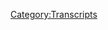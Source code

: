 {{Transcript
    | title         = [[301: January 24-28, 2013]]
    | caption       = [https://knowledgefight.libsyn.com/knowledge-fight-january-24-28-2013 Listen to this episode on Libsyn]
    | episodeNumber = [[301: January 24-28, 2013|301]]
    | length        = 01:47:58
}}

{{MessageBox
    | header     = Warning: Bot Generated Content
    | text       = This transcript was automatically generated by transcription software and likely contains many mistakes and misattributions. Please check the audio for definitive quotes, attribution, and context.
    | image      = N3yvass4myg91.webp
    | imagewidth = 50px
    | id         = warning
}}

{{TranscriptBlock
    | name      = Unknown Speaker
    | timestamp = 00:00:00.000
    | text      = Andy in Kansas, you're on the air. Thanks for holding
}}

{{TranscriptBlock
    | name      = Unknown Speaker
    | timestamp = 00:00:03.839
    | text      = Hello Alex, I'm a first-time caller. I'm a huge fan. I love your work. I love you. Hey everybody welcome back to knowledge fight
}}

{{TranscriptBlock
    | name      = Unknown Speaker
    | timestamp = 00:00:09.419
    | text      = I'm Dan. I'm Jordan. We're a couple dudes like to sit around drink novelty beverages and talk a little bit about Alex Jones
}}

{{TranscriptBlock
    | name      = Unknown Speaker
    | timestamp = 00:00:14.199
    | text      = Oh indeed. We are Dan Jordan Dan Jordan
}}

{{TranscriptBlock
    | name      = Unknown Speaker
    | timestamp = 00:00:17.600
    | text      = What was the last time you had a cigarette Dan? Um, I guess I had some maybe like a month ago or so
}}

{{TranscriptBlock
    | name      = Unknown Speaker
    | timestamp = 00:00:24.379
    | text      = Yeah, vape life, baby. Oh, yeah, that's right. We shared one about a month ago. Yeah. Yeah, but otherwise
}}

{{TranscriptBlock
    | name      = Unknown Speaker
    | timestamp = 00:00:32.159
    | text      = Unsatisfying or it wasn't it wasn't those unsatisfying it was like I I've successfully transitioned over to a vape. Yeah, and
}}

{{TranscriptBlock
    | name      = Unknown Speaker
    | timestamp = 00:00:39.479
    | text      = The ideas of like Oh cigarette will be so much better. They're really not so, I don't know
}}

{{TranscriptBlock
    | name      = Unknown Speaker
    | timestamp = 00:00:44.619
    | text      = It's just an illusion of a bygone past it is it is strange. I don't miss it either
}}

{{TranscriptBlock
    | name      = Unknown Speaker
    | timestamp = 00:00:49.280
    | text      = It's been it's been almost two months since I quit like the the regular smoking life
}}

{{TranscriptBlock
    | name      = Unknown Speaker
    | timestamp = 00:00:55.119
    | text      = And I I just don't miss it. Well, it's weird. How about you? You you just don't care
}}

{{TranscriptBlock
    | name      = Unknown Speaker
    | timestamp = 00:00:59.840
    | text      = Not really not really every now and again. I do
}}

{{TranscriptBlock
    | name      = Unknown Speaker
    | timestamp = 00:01:02.719
    | text      = Feel like yeah, I should have a cigarette but I don't really I don't it goes away really fast
}}

{{TranscriptBlock
    | name      = Unknown Speaker
    | timestamp = 00:01:07.159
    | text      = Yeah, I don't know hashtag vape life vape life apparently
}}

{{TranscriptBlock
    | name      = Unknown Speaker
    | timestamp = 00:01:10.799
    | text      = I'll tell we do it
}}

{{TranscriptBlock
    | name      = Unknown Speaker
    | timestamp = 00:01:11.680
    | text      = So this podcast where neither of us really smoke cigarettes much and we talk about Alex Jones because I know a lot about him
}}

{{TranscriptBlock
    | name      = Unknown Speaker
    | timestamp = 00:01:16.799
    | text      = And I only know what you tell me that's correct Jordan today got an interesting episode to go over
}}

{{TranscriptBlock
    | name      = Unknown Speaker
    | timestamp = 00:01:21.340
    | text      = But before we get to it
}}

{{TranscriptBlock
    | name      = Unknown Speaker
    | timestamp = 00:01:22.400
    | text      = We got to give a shout out to some people who have signed up in our supporting the show
}}

{{TranscriptBlock
    | name      = Unknown Speaker
    | timestamp = 00:01:25.560
    | text      = So first of all, I'd like to say thank you to Jim. You are now policy wonk. I'm a policy wonk. Thank you Jim
}}

{{TranscriptBlock
    | name      = Unknown Speaker
    | timestamp = 00:01:30.959
    | text      = Thanks, Jim. Next Melissa. Thank you so much. You're now a policy wonk. I'm a policy wonk. Thank you Melissa
}}

{{TranscriptBlock
    | name      = Unknown Speaker
    | timestamp = 00:01:37.200
    | text      = Next Mason. Thank you so much. You're now policy wonk. I'm a policy wonk. Thank you. Thank you very much
}}

{{TranscriptBlock
    | name      = Unknown Speaker
    | timestamp = 00:01:42.879
    | text      = Mason next Cedric. Thank you so much. You are now a policy wonk. I'm a policy wonk. Thank you Cedric Cedric
}}

{{TranscriptBlock
    | name      = Unknown Speaker
    | timestamp = 00:01:49.560
    | text      = Then Leah, thank you so much. You're now a policy wonk. I'm a policy wonk. Thank you
}}

{{TranscriptBlock
    | name      = Unknown Speaker
    | timestamp = 00:01:54.680
    | text      = Leah and finally, I'd like to say thank you to somebody who donated then bumped it up to a little bit of an elevated level
}}

{{TranscriptBlock
    | name      = Unknown Speaker
    | timestamp = 00:02:00.599
    | text      = We appreciate that very much. So taxable income. Thank you so much. You are now a technocrat
}}

{{TranscriptBlock
    | name      = Unknown Speaker
    | timestamp = 00:02:06.200
    | text      = I'm a policy wonk crikey mate. That's fantastic. Have yourself a brew. How's your 401k doing, bro?
}}

{{TranscriptBlock
    | name      = Unknown Speaker
    | timestamp = 00:02:12.159
    | text      = We got to go full tilt boogie on this Watson. All right, let's just get down to business
}}

{{TranscriptBlock
    | name      = Unknown Speaker
    | timestamp = 00:02:16.039
    | text      = We ain't making that money off that heroin. Why you pimps so good. My neck is freakishly large. I declare
}}

{{TranscriptBlock
    | name      = Unknown Speaker
    | timestamp = 00:02:23.360
    | text      = Infowar on you. Thank you so much taxable income. Thank you very much taxable income
}}

{{TranscriptBlock
    | name      = Unknown Speaker
    | timestamp = 00:02:27.840
    | text      = If you're out there listening, you're thinking hey, I like this show
}}

{{TranscriptBlock
    | name      = Unknown Speaker
    | timestamp = 00:02:29.840
    | text      = I'd like to support these guys do you can do that by going to our website knowledge fight calm clicking the button that says support
}}

{{TranscriptBlock
    | name      = Unknown Speaker
    | timestamp = 00:02:34.919
    | text      = The show and we would appreciate that would be a delight
}}

{{TranscriptBlock
    | name      = Unknown Speaker
    | timestamp = 00:02:37.520
    | text      = So Jordan today, we've got an episode to go over and I'm not gonna tell you what time frame it's from
}}

{{TranscriptBlock
    | name      = Unknown Speaker
    | timestamp = 00:02:44.400
    | text      = Okay, because what I'm going to do instead is I'm going to play you a clip and you try and tell me okay
}}

{{TranscriptBlock
    | name      = Unknown Speaker
    | timestamp = 00:02:50.919
    | text      = When this is from are we doing this the whole time?
}}

{{TranscriptBlock
    | name      = Unknown Speaker
    | timestamp = 00:02:53.000
    | text      = No, just this just this first and then I will reveal to you what time frame we're talking about
}}

{{TranscriptBlock
    | name      = Unknown Speaker
    | timestamp = 00:02:58.159
    | text      = But I wanted to play this clip and see if you could use context clues to figure out what era Alex Jones
}}

{{TranscriptBlock
    | name      = Unknown Speaker
    | timestamp = 00:03:04.199
    | text      = This episode is from okay. So are we going are we doing a poignant thing where it's like this?
}}

{{TranscriptBlock
    | name      = Unknown Speaker
    | timestamp = 00:03:09.719
    | text      = This is something Alex could be saying ten years ago, or is this just out of the we're trying to ruin the game
}}

{{TranscriptBlock
    | name      = Unknown Speaker
    | timestamp = 00:03:14.879
    | text      = Okay, fine
}}

{{TranscriptBlock
    | name      = Unknown Speaker
    | timestamp = 00:03:16.560
    | text      = You're just trying to get fucking a way to cheat at the game
}}

{{TranscriptBlock
    | name      = Unknown Speaker
    | timestamp = 00:03:21.120
    | text      = Now pay close attention because there are some subtle clues and some not so subtle clues, okay, and it's all getting you ready
}}

{{TranscriptBlock
    | name      = Unknown Speaker
    | timestamp = 00:03:27.400
    | text      = Why are they getting you ready for trips on the streets and and TSA checkpoints?
}}

{{TranscriptBlock
    | name      = Unknown Speaker
    | timestamp = 00:03:30.719
    | text      = I mean down the street from me on the on the road searching people
}}

{{TranscriptBlock
    | name      = Unknown Speaker
    | timestamp = 00:03:36.199
    | text      = Illegally violation of the fourth of the amendment 10th amendment 9th amendment. Why are they doing this?
}}

{{TranscriptBlock
    | name      = Unknown Speaker
    | timestamp = 00:03:44.800
    | text      = Ladies and gentlemen because they're criminals they're collapsing the whole
}}

{{TranscriptBlock
    | name      = Unknown Speaker
    | timestamp = 00:03:48.599
    | text      = Society and they know they're all going to jail if they don't totally take over and arrest their opposition
}}

{{TranscriptBlock
    | name      = Unknown Speaker
    | timestamp = 00:03:53.360
    | text      = They've stolen tens of trillions the derivatives the people running things make Ken lay look like a choir boy an angel. So
}}

{{TranscriptBlock
    | name      = Unknown Speaker
    | timestamp = 00:04:01.120
    | text      = You got you got the the globalists need to take power and jail their opponents
}}

{{TranscriptBlock
    | name      = Unknown Speaker
    | timestamp = 00:04:07.639
    | text      = Yeah, which is very in line with the ideas of the present day. It's very Q Anani, right?
}}

{{TranscriptBlock
    | name      = Unknown Speaker
    | timestamp = 00:04:13.800
    | text      = I don't know. What do you think? I
}}

{{TranscriptBlock
    | name      = Unknown Speaker
    | timestamp = 00:04:16.680
    | text      = What is Ken Lay doing in there? Well Ken Lay is a famous
}}

{{TranscriptBlock
    | name      = Unknown Speaker
    | timestamp = 00:04:20.680
    | text      = Archetype of globalists, right? I mean, it's been a while right true, but I'm gonna go with
}}

{{TranscriptBlock
    | name      = Unknown Speaker
    | timestamp = 00:04:31.319
    | text      = 2011 or 2013. Well, this is January 24th through 28th 2013. We'll be going over. We're continuing our
}}

{{TranscriptBlock
    | name      = Unknown Speaker
    | timestamp = 00:04:38.399
    | text      = Investigation 2013. Yeah, but you wanted a hint
}}

{{TranscriptBlock
    | name      = Unknown Speaker
    | timestamp = 00:04:43.959
    | text      = I'm gonna hedge so the reason that I I did that game that didn't go at all how I hoped it would but the reason
}}

{{TranscriptBlock
    | name      = Unknown Speaker
    | timestamp = 00:04:50.399
    | text      = I did was that
}}

{{TranscriptBlock
    | name      = Unknown Speaker
    | timestamp = 00:04:52.959
    | text      = Content of what he's saying is almost identical to things he's expressing at the present
}}

{{TranscriptBlock
    | name      = Unknown Speaker
    | timestamp = 00:04:57.439
    | text      = Yeah
}}

{{TranscriptBlock
    | name      = Unknown Speaker
    | timestamp = 00:04:57.600
    | text      = The narrative never changes the idea that the globalists are going to go to jail unless they immediately do something
}}

{{TranscriptBlock
    | name      = Unknown Speaker
    | timestamp = 00:05:04.480
    | text      = Mm-hmm is always there. It's consistently there in 2013. We see it in the present
}}

{{TranscriptBlock
    | name      = Unknown Speaker
    | timestamp = 00:05:10.160
    | text      = Although I thought for sure you'd be able to tell like oh, I guess you did and saying 2011 or 2013
}}

{{TranscriptBlock
    | name      = Unknown Speaker
    | timestamp = 00:05:16.680
    | text      = You could tell it wasn't present day. Yeah, cuz his vocal patterns are so fucking. Oh, yeah
}}

{{TranscriptBlock
    | name      = Unknown Speaker
    | timestamp = 00:05:21.079
    | text      = Oh, yeah, just not even close just the idea of trying to imagine that that was in the present is ludicrous
}}

{{TranscriptBlock
    | name      = Unknown Speaker
    | timestamp = 00:05:26.560
    | text      = No chance. No now that was even just because of the Ken Lay reference like the just the way he's
}}

{{TranscriptBlock
    | name      = Unknown Speaker
    | timestamp = 00:05:31.959
    | text      = organizing his thoughts the way he's speaking the mannerisms the delivery the
}}

{{TranscriptBlock
    | name      = Unknown Speaker
    | timestamp = 00:05:37.399
    | text      = Slurring well or absence thereof. It was the guess was it like when you heard it, obviously it was in the past
}}

{{TranscriptBlock
    | name      = Unknown Speaker
    | timestamp = 00:05:44.360
    | text      = So it was either 2013 or I thought it might be a time travel episode and you were like gonna be like hey
}}

{{TranscriptBlock
    | name      = Unknown Speaker
    | timestamp = 00:05:50.240
    | text      = No, it's actually from 2009
}}

{{TranscriptBlock
    | name      = Unknown Speaker
    | timestamp = 00:05:53.319
    | text      = Questions I get where you're coming from, but I don't like to I don't like to play like hey, is it a or B?
}}

{{TranscriptBlock
    | name      = Unknown Speaker
    | timestamp = 00:05:59.920
    | text      = Haha, fuck you. It's see I see I've been burned too many times dad. Yeah, so today like I said
}}

{{TranscriptBlock
    | name      = Unknown Speaker
    | timestamp = 00:06:05.740
    | text      = We're going over the 24th to the 28th
}}

{{TranscriptBlock
    | name      = Unknown Speaker
    | timestamp = 00:06:07.639
    | text      = It's a wide span of time because some of it was a slog and you need to find things to talk about
}}

{{TranscriptBlock
    | name      = Unknown Speaker
    | timestamp = 00:06:13.040
    | text      = Sometimes that means you get a listen to whole episodes that suck
}}

{{TranscriptBlock
    | name      = Unknown Speaker
    | timestamp = 00:06:16.120
    | text      = Oh boy, no fun here is an out-of-context drop from this span of time
}}

{{TranscriptBlock
    | name      = Unknown Speaker
    | timestamp = 00:06:20.160
    | text      = We'll be covering on today's show
}}

{{TranscriptBlock
    | name      = Unknown Speaker
    | timestamp = 00:06:21.920
    | text      = My broadcast is almost a college for people who want to go out and do bad things and be evil
}}

{{TranscriptBlock
    | name      = Unknown Speaker
    | timestamp = 00:06:28.920
    | text      = I don't know what let me be let me be clear about this that
}}

{{TranscriptBlock
    | name      = Unknown Speaker
    | timestamp = 00:06:34.399
    | text      = Context doesn't help that close. So he's just literally saying that we're listen to me and do bad things
}}

{{TranscriptBlock
    | name      = Unknown Speaker
    | timestamp = 00:06:39.360
    | text      = I don't know what he was trying to express there because he does
}}

{{TranscriptBlock
    | name      = Unknown Speaker
    | timestamp = 00:06:49.319
    | text      = From where I'm sitting that feels about right
}}

{{TranscriptBlock
    | name      = Unknown Speaker
    | timestamp = 00:06:52.439
    | text      = I accurate self-reflection. Yeah, it's not accredited. Yeah. No
}}

{{TranscriptBlock
    | name      = Unknown Speaker
    | timestamp = 00:06:58.740
    | text      = So in this first clip, we're gonna start here on January 24th
}}

{{TranscriptBlock
    | name      = Unknown Speaker
    | timestamp = 00:07:01.839
    | text      = And Alex starts things off on what I can only describe as a kind of racist note
}}

{{TranscriptBlock
    | name      = Unknown Speaker
    | timestamp = 00:07:07.279
    | text      = I mean it is nothing but them playing us off like two different Indian tribes two different Native American tribes
}}

{{TranscriptBlock
    | name      = Unknown Speaker
    | timestamp = 00:07:14.980
    | text      = Early on that the natives outnumbered settlers at some some points a hundred thousand to one, you know
}}

{{TranscriptBlock
    | name      = Unknown Speaker
    | timestamp = 00:07:21.319
    | text      = There's like 15 settlers and you know estimated however many natives on the continent
}}

{{TranscriptBlock
    | name      = Unknown Speaker
    | timestamp = 00:07:26.060
    | text      = But they're in the center of a hundred hours ten to one twenty one thirty one
}}

{{TranscriptBlock
    | name      = Unknown Speaker
    | timestamp = 00:07:29.680
    | text      = But it wasn't even this the superiority of arms as there were the French and others
}}

{{TranscriptBlock
    | name      = Unknown Speaker
    | timestamp = 00:07:34.639
    | text      = Constantly always selling armaments to the who were very proficient by them there for a little it like
}}

{{TranscriptBlock
    | name      = Unknown Speaker
    | timestamp = 00:07:39.480
    | text      = It was that the natives could always were always fighting with each other
}}

{{TranscriptBlock
    | name      = Unknown Speaker
    | timestamp = 00:07:43.319
    | text      = And well, they live across that River. They all look the same act of the same at the basically same culture
}}

{{TranscriptBlock
    | name      = Unknown Speaker
    | timestamp = 00:07:48.199
    | text      = But it didn't matter because the British intelligence and others could come in and manipulate them off against each other and the French tried
}}

{{TranscriptBlock
    | name      = Unknown Speaker
    | timestamp = 00:07:56.439
    | text      = It is called the great game. We can do it the best the Spanish tried it. They weren't as good
}}

{{TranscriptBlock
    | name      = Unknown Speaker
    | timestamp = 00:08:01.600
    | text      = So they took over the world British for the best of that so they took over the world
}}

{{TranscriptBlock
    | name      = Unknown Speaker
    | timestamp = 00:08:05.519
    | text      = I mean there is kind of a
}}

{{TranscriptBlock
    | name      = Unknown Speaker
    | timestamp = 00:08:08.120
    | text      = Little element of that that is like haha gullible natives. No, I fun fun way to look back on our history
}}

{{TranscriptBlock
    | name      = Unknown Speaker
    | timestamp = 00:08:14.319
    | text      = I really I really I really don't think he should be allowed to talk about history period because anytime it or maybe he should talk
}}

{{TranscriptBlock
    | name      = Unknown Speaker
    | timestamp = 00:08:20.720
    | text      = About it more because anytime he tells us about what he thinks history was it is a fantastical ridiculous
}}

{{TranscriptBlock
    | name      = Unknown Speaker
    | timestamp = 00:08:27.240
    | text      = like
}}

{{TranscriptBlock
    | name      = Unknown Speaker
    | timestamp = 00:08:28.720
    | text      = Twisting of certain. Yeah. Yeah. Yeah, it's ridiculous
}}

{{TranscriptBlock
    | name      = Unknown Speaker
    | timestamp = 00:08:32.559
    | text      = Yeah
}}

{{TranscriptBlock
    | name      = Unknown Speaker
    | timestamp = 00:08:33.080
    | text      = So that came in the context of Alex beginning this episode and what I would describe as a protracted rant about how he can't stand
}}

{{TranscriptBlock
    | name      = Unknown Speaker
    | timestamp = 00:08:40.039
    | text      = The people are calling him and his friends racist because they won't turn in their guns
}}

{{TranscriptBlock
    | name      = Unknown Speaker
    | timestamp = 00:08:43.559
    | text      = He has this conception. That's like I don't want to turn to my guns. Oh, well, you're a racist then
}}

{{TranscriptBlock
    | name      = Unknown Speaker
    | timestamp = 00:08:48.639
    | text      = Hold on. Let me tell you more about American history where all Native American tribes look the same and basically had the same
}}

{{TranscriptBlock
    | name      = Unknown Speaker
    | timestamp = 00:08:54.559
    | text      = But you could still trick them into fighting each other. How dare you call me racist exactly
}}

{{TranscriptBlock
    | name      = Unknown Speaker
    | timestamp = 00:08:59.039
    | text      = I don't believe that anyone is actually making the accusation that Alex is a racist because he won't turn in his gun
}}

{{TranscriptBlock
    | name      = Unknown Speaker
    | timestamp = 00:09:04.480
    | text      = It seems like a classic straw man, but he likes to play
}}

{{TranscriptBlock
    | name      = Unknown Speaker
    | timestamp = 00:09:07.179
    | text      = Yeah, on the other hand Alex is a huge racist completely independent of his unwillingness to turn in his gun
}}

{{TranscriptBlock
    | name      = Unknown Speaker
    | timestamp = 00:09:12.179
    | text      = So I get that someone might be accusing him of that and he's just misunderstanding what they're saying. Yeah. Yeah
}}

{{TranscriptBlock
    | name      = Unknown Speaker
    | timestamp = 00:09:17.559
    | text      = Yeah, I think that that clip that we just listened to
}}

{{TranscriptBlock
    | name      = Unknown Speaker
    | timestamp = 00:09:20.519
    | text      = Can really be a full demonstration of Alex being a huge monstrous racist. Yeah, it doesn't get much more
}}

{{TranscriptBlock
    | name      = Unknown Speaker
    | timestamp = 00:09:27.799
    | text      = the way he discusses Native American tribes in that clip clearly illustrates how
}}

{{TranscriptBlock
    | name      = Unknown Speaker
    | timestamp = 00:09:32.559
    | text      = Much of a bigot he is and how bigotry informs his worldview
}}

{{TranscriptBlock
    | name      = Unknown Speaker
    | timestamp = 00:09:36.320
    | text      = The context of that clip is that he's been trying to say that the globalists are trying to trick us into fighting with each other
}}

{{TranscriptBlock
    | name      = Unknown Speaker
    | timestamp = 00:09:42.000
    | text      = He's side loves their guns
}}

{{TranscriptBlock
    | name      = Unknown Speaker
    | timestamp = 00:09:43.639
    | text      = But the left has been tricked into thinking that him and his friends are racist because the globalists want to demonize them to make
}}

{{TranscriptBlock
    | name      = Unknown Speaker
    | timestamp = 00:09:49.080
    | text      = It easier to take their guns
}}

{{TranscriptBlock
    | name      = Unknown Speaker
    | timestamp = 00:09:50.360
    | text      = Thus the globalists are trying to play Alex and the left against each other quote like two Native American tribes
}}

{{TranscriptBlock
    | name      = Unknown Speaker
    | timestamp = 00:09:56.340
    | text      = the first problem that jumps out is that Alex is trying to present the plight of the Native American tribes in early American history as
}}

{{TranscriptBlock
    | name      = Unknown Speaker
    | timestamp = 00:10:01.759
    | text      = Being the result of them being gullible and stupid
}}

{{TranscriptBlock
    | name      = Unknown Speaker
    | timestamp = 00:10:03.960
    | text      = There are so many
}}

{{TranscriptBlock
    | name      = Unknown Speaker
    | timestamp = 00:10:05.320
    | text      = More of them than the whites
}}

{{TranscriptBlock
    | name      = Unknown Speaker
    | timestamp = 00:10:06.620
    | text      = But they were so easy to dupe into fighting with each other that the crafty whites were able to get the upper hand or they
}}

{{TranscriptBlock
    | name      = Unknown Speaker
    | timestamp = 00:10:11.679
    | text      = Were nice and the whites were evil
}}

{{TranscriptBlock
    | name      = Unknown Speaker
    | timestamp = 00:10:13.919
    | text      = Nationalist lunatics the second problem where his real bigotry is on full display is when he says of the tribes quote
}}

{{TranscriptBlock
    | name      = Unknown Speaker
    | timestamp = 00:10:19.840
    | text      = They all look the same acted the same had the same culture. See there you go. That one was troublesome
}}

{{TranscriptBlock
    | name      = Unknown Speaker
    | timestamp = 00:10:24.360
    | text      = Yeah, that's a huge problem. That's a big problem
}}

{{TranscriptBlock
    | name      = Unknown Speaker
    | timestamp = 00:10:26.559
    | text      = This is absolutely nowhere near true
}}

{{TranscriptBlock
    | name      = Unknown Speaker
    | timestamp = 00:10:28.480
    | text      = But it's true to Alex because he gets most of his information about Native Americans from f-trooper reruns
}}

{{TranscriptBlock
    | name      = Unknown Speaker
    | timestamp = 00:10:34.460
    | text      = When Christopher Columbus arrived thinking he'd reach the Indies he called the people he encountered Indians to quote Herman Viola
}}

{{TranscriptBlock
    | name      = Unknown Speaker
    | timestamp = 00:10:40.960
    | text      = Curator of the Smithsonian Institution a National Museum of Natural History
}}

{{TranscriptBlock
    | name      = Unknown Speaker
    | timestamp = 00:10:45.919
    | text      = quote a fundamental mistake that persists to this day is to speak about quote than
}}

{{TranscriptBlock
    | name      = Unknown Speaker
    | timestamp = 00:10:50.200
    | text      = The American Indians as if they were one people despite their small numbers the Indian peoples of North America
}}

{{TranscriptBlock
    | name      = Unknown Speaker
    | timestamp = 00:10:56.519
    | text      = Or as dissimilar from each other as they were the peoples of Europe in terms of languages clothes
}}

{{TranscriptBlock
    | name      = Unknown Speaker
    | timestamp = 00:11:02.360
    | text      = Lifestyles militancy and religion the tribes in different parts of North America had differed greatly from each other
}}

{{TranscriptBlock
    | name      = Unknown Speaker
    | timestamp = 00:11:07.919
    | text      = Native American tribes only appeared to look similar act similar and have the same culture if you don't pay attention to them and not
}}

{{TranscriptBlock
    | name      = Unknown Speaker
    | timestamp = 00:11:14.759
    | text      = And see them not as people but as things it's one thing for someone to say that in the late
}}

{{TranscriptBlock
    | name      = Unknown Speaker
    | timestamp = 00:11:20.240
    | text      = 1700s but man it is a real sign of severe bigotry in the mind for someone to express that in 2013, right?
}}

{{TranscriptBlock
    | name      = Unknown Speaker
    | timestamp = 00:11:27.360
    | text      = It's fucked up. Okay. I mean and it's different forms of government
}}

{{TranscriptBlock
    | name      = Unknown Speaker
    | timestamp = 00:11:31.399
    | text      = It's too obvious. Look if France and fucking Spain are the distance or like the size of
}}

{{TranscriptBlock
    | name      = Unknown Speaker
    | timestamp = 00:11:39.360
    | text      = Indiana and Illinois right back to back and they have completely different languages
}}

{{TranscriptBlock
    | name      = Unknown Speaker
    | timestamp = 00:11:43.639
    | text      = Why would you imagine that Native Americans in the a vast expanse geographically larger than Europe would be one
}}

{{TranscriptBlock
    | name      = Unknown Speaker
    | timestamp = 00:11:51.000
    | text      = Monoculture. Yeah, it's they don't even like Leno. It's a it's a dismissal. It's just it's a historical dismissal and a
}}

{{TranscriptBlock
    | name      = Unknown Speaker
    | timestamp = 00:11:58.480
    | text      = You guys yeah, they're brown. Yeah done which they weren't smart enough to develop individualistic societies together
}}

{{TranscriptBlock
    | name      = Unknown Speaker
    | timestamp = 00:12:05.840
    | text      = I guess yeah, which is classic classic Alex Jones and classic bigotry which come together like peanut butter and chocolate
}}

{{TranscriptBlock
    | name      = Unknown Speaker
    | timestamp = 00:12:11.919
    | text      = Oh, yeah
}}

{{TranscriptBlock
    | name      = Unknown Speaker
    | timestamp = 00:12:12.480
    | text      = So in this next clip Alex is talking more about Piers Morgan and how great a time he had on the show and how?
}}

{{TranscriptBlock
    | name      = Unknown Speaker
    | timestamp = 00:12:18.639
    | text      = It's been awesome for him
}}

{{TranscriptBlock
    | name      = Unknown Speaker
    | timestamp = 00:12:20.639
    | text      = I'm getting tired. I'm getting real I'm getting real tired of him bragging about being on Piers Morgan
}}

{{TranscriptBlock
    | name      = Unknown Speaker
    | timestamp = 00:12:26.600
    | text      = Yeah, it's kind of like that comic, you know who gets a big gig and talks about it for five years
}}

{{TranscriptBlock
    | name      = Unknown Speaker
    | timestamp = 00:12:32.200
    | text      = Yeah, that's kind of the feeling I'm getting with Alex
}}

{{TranscriptBlock
    | name      = Unknown Speaker
    | timestamp = 00:12:35.399
    | text      = Like he's he's insulting Piers Morgan and talking about how stupid and shitty and a globalist he is
}}

{{TranscriptBlock
    | name      = Unknown Speaker
    | timestamp = 00:12:41.399
    | text      = But at the same time won't stop fucking talking about being on his show. It's very insane
}}

{{TranscriptBlock
    | name      = Unknown Speaker
    | timestamp = 00:12:46.000
    | text      = Dude, the JFL audition process is such bullshit since I got in the new faces five years ago
}}

{{TranscriptBlock
    | name      = Unknown Speaker
    | timestamp = 00:12:52.279
    | text      = I just you know, they won't allow me to do it. I had a great time and I love
}}

{{TranscriptBlock
    | name      = Unknown Speaker
    | timestamp = 00:13:03.399
    | text      = Anyway is a sex clip Alex talks about Piers Morgan and how it was the biggest thing of the last year
}}

{{TranscriptBlock
    | name      = Unknown Speaker
    | timestamp = 00:13:08.879
    | text      = That that blow-up on air was aired on every major English station in the world that I know of
}}

{{TranscriptBlock
    | name      = Unknown Speaker
    | timestamp = 00:13:16.039
    | text      = It's one of the biggest media events not just of this year, but last year and it's been rated as such
}}

{{TranscriptBlock
    | name      = Unknown Speaker
    | timestamp = 00:13:22.200
    | text      = And such and I I didn't really do all that on purpose
}}

{{TranscriptBlock
    | name      = Unknown Speaker
    | timestamp = 00:13:25.799
    | text      = I just said God, you know, whatever you want me to do have me do it. That's what happened
}}

{{TranscriptBlock
    | name      = Unknown Speaker
    | timestamp = 00:13:30.039
    | text      = Every part of that was me on all these other shows
}}

{{TranscriptBlock
    | name      = Unknown Speaker
    | timestamp = 00:13:32.600
    | text      = They could have me on MSNBC and get double ratings for the week
}}

{{TranscriptBlock
    | name      = Unknown Speaker
    | timestamp = 00:13:35.580
    | text      = They could have me on all these of all rage and increase their ratings. They know that I mean I've talked to
}}

{{TranscriptBlock
    | name      = Unknown Speaker
    | timestamp = 00:13:42.379
    | text      = Executives of these companies over and over again over the years all we really want you
}}

{{TranscriptBlock
    | name      = Unknown Speaker
    | timestamp = 00:13:46.019
    | text      = We're trying to get you but there's no way that you know, the execs are gonna kill it and I'm like, that's fine
}}

{{TranscriptBlock
    | name      = Unknown Speaker
    | timestamp = 00:13:50.299
    | text      = I don't want to be on there. Stop calling me. I would imagine that someone being polite trying to end the conversation
}}

{{TranscriptBlock
    | name      = Unknown Speaker
    | timestamp = 00:13:55.620
    | text      = Oh, we're trying to have you on. Yeah. Yeah, and these places don't want to have Alex on not because they don't want the ratings
}}

{{TranscriptBlock
    | name      = Unknown Speaker
    | timestamp = 00:14:02.460
    | text      = So they're afraid of him. It's a cheap pop, you know, it's a it's a cheap way to get attention on you
}}

{{TranscriptBlock
    | name      = Unknown Speaker
    | timestamp = 00:14:08.340
    | text      = But you demean the quality of what you're doing and the content Piers Morgan doesn't have that concern
}}

{{TranscriptBlock
    | name      = Unknown Speaker
    | timestamp = 00:14:12.960
    | text      = No, cuz he's Piers fucking Morgan an asshole and everybody is like man. You're an idiot. Yeah, it's like it's stunt booking
}}

{{TranscriptBlock
    | name      = Unknown Speaker
    | timestamp = 00:14:19.019
    | text      = Yeah, that kind of thing like what Rogan does. Yeah
}}

{{TranscriptBlock
    | name      = Unknown Speaker
    | timestamp = 00:14:22.940
    | text      = I'll have Alex Jones on
}}

{{TranscriptBlock
    | name      = Unknown Speaker
    | timestamp = 00:14:25.179
    | text      = A lot of fucking views. Yep, but at the same time justifies everything doesn't it?
}}

{{TranscriptBlock
    | name      = Unknown Speaker
    | timestamp = 00:14:29.539
    | text      = Yeah, so you really got I start to get the sense of the way Alex's mind works in that last clip which
}}

{{TranscriptBlock
    | name      = Unknown Speaker
    | timestamp = 00:14:35.940
    | text      = With how much he needs to insist that him being a little gun, baby
}}

{{TranscriptBlock
    | name      = Unknown Speaker
    | timestamp = 00:14:39.159
    | text      = I'm Piers Morgan show was a gigantic media event in quotes even his own telling of it here
}}

{{TranscriptBlock
    | name      = Unknown Speaker
    | timestamp = 00:14:45.539
    | text      = He didn't accomplish anything Piers Morgan is still an asshole
}}

{{TranscriptBlock
    | name      = Unknown Speaker
    | timestamp = 00:14:49.000
    | text      = His precious guns are still in peril of being grabbed by Dianne Feinstein
}}

{{TranscriptBlock
    | name      = Unknown Speaker
    | timestamp = 00:14:52.980
    | text      = Discourse hasn't been advanced and we've gotten nowhere the way Alex is phrasing. This is correct
}}

{{TranscriptBlock
    | name      = Unknown Speaker
    | timestamp = 00:14:57.860
    | text      = And it's so weird that he knows it. That was a media event and that geared only at generating publicity a PR stunt
}}

{{TranscriptBlock
    | name      = Unknown Speaker
    | timestamp = 00:15:05.539
    | text      = That's all that was. Yeah, and he knows it
}}

{{TranscriptBlock
    | name      = Unknown Speaker
    | timestamp = 00:15:08.100
    | text      = I
}}

{{TranscriptBlock
    | name      = Unknown Speaker
    | timestamp = 00:15:08.700
    | text      = decided to think back on 2012 in January 2013 to see if Alex's claim stood up to scrutiny that his appearance on Piers Morgan was
}}

{{TranscriptBlock
    | name      = Unknown Speaker
    | timestamp = 00:15:15.960
    | text      = one of the biggest media events of that time period and has been rated as
}}

{{TranscriptBlock
    | name      = Unknown Speaker
    | timestamp = 00:15:20.299
    | text      = Double ratings for all of the networks that decided to air it
}}

{{TranscriptBlock
    | name      = Unknown Speaker
    | timestamp = 00:15:24.059
    | text      = I'm going to consider all media coverage to be relevant to my calculations. So I'm not just considering overtly manufactured
}}

{{TranscriptBlock
    | name      = Unknown Speaker
    | timestamp = 00:15:31.899
    | text      = Manufactured media events, although there may be some in this list
}}

{{TranscriptBlock
    | name      = Unknown Speaker
    | timestamp = 00:15:35.259
    | text      = Here are some of the things that happened in 2012 that people certainly remember way more than Alex yelling at Piers Morgan
}}

{{TranscriptBlock
    | name      = Unknown Speaker
    | timestamp = 00:15:41.740
    | text      = Cern discovered the Higgs boson particle boring the 2012 Summer Olympic Games in London
}}

{{TranscriptBlock
    | name      = Unknown Speaker
    | timestamp = 00:15:47.240
    | text      = Don't even remember Putin became president of Russia again after years as prime minister
}}

{{TranscriptBlock
    | name      = Unknown Speaker
    | timestamp = 00:15:52.100
    | text      = The murder of Trayvon Martin the curiosity rover landed on Mars the whole Mayan apocalypse thing Barack Obama got re-elected
}}

{{TranscriptBlock
    | name      = Unknown Speaker
    | timestamp = 00:16:00.100
    | text      = So there was that whole 2012 election in the primary season that dude Felix
}}

{{TranscriptBlock
    | name      = Unknown Speaker
    | timestamp = 00:16:04.580
    | text      = Baumgartner live-streamed jumping out of space from that Red Bull balloon becoming the first man to break the sound barrier without a vehicle
}}

{{TranscriptBlock
    | name      = Unknown Speaker
    | timestamp = 00:16:11.139
    | text      = Remember I watched the shit out of that Madison Baumgartner won the World Series. I don't know if that was 2012
}}

{{TranscriptBlock
    | name      = Unknown Speaker
    | timestamp = 00:16:16.019
    | text      = It was even your magic baby. Okay, 2010 2012
}}

{{TranscriptBlock
    | name      = Unknown Speaker
    | timestamp = 00:16:19.259
    | text      = Yep, grumpy cat made its media debut. Ooh
}}

{{TranscriptBlock
    | name      = Unknown Speaker
    | timestamp = 00:16:23.799
    | text      = Poor one out. All right, baby
}}

{{TranscriptBlock
    | name      = Unknown Speaker
    | timestamp = 00:16:25.440
    | text      = And of course we saw that year saw the deaths of Whitney Houston Andrew Breitbart
}}

{{TranscriptBlock
    | name      = Unknown Speaker
    | timestamp = 00:16:29.700
    | text      = Dick Clark MCA of the Beastie Boys Rodney King Ernest Borgnine Neil Armstrong and Michael Clark Duncan
}}

{{TranscriptBlock
    | name      = Unknown Speaker
    | timestamp = 00:16:36.039
    | text      = Oh, and of course, there was the fucking Aurora and Sandy Hook shootings
}}

{{TranscriptBlock
    | name      = Unknown Speaker
    | timestamp = 00:16:40.379
    | text      = Like what are you doing? I'm not I don't mean to judge at all here
}}

{{TranscriptBlock
    | name      = Unknown Speaker
    | timestamp = 00:16:44.879
    | text      = Borgnine made the list. He's a big big star
}}

{{TranscriptBlock
    | name      = Unknown Speaker
    | timestamp = 00:16:51.120
    | text      = There were probably other choices I could have made a list of celebrity deaths but Borgnine's up there
}}

{{TranscriptBlock
    | name      = Unknown Speaker
    | timestamp = 00:16:55.840
    | text      = I like Borgnine, no he's great. Relevant. He's great in everything
}}

{{TranscriptBlock
    | name      = Unknown Speaker
    | timestamp = 00:16:59.840
    | text      = I still think his dad probably got more media coverage than Alex being on Piers Morgan. Probably. It's insane that he thinks that like
}}

{{TranscriptBlock
    | name      = Unknown Speaker
    | timestamp = 00:17:06.279
    | text      = We is the biggest fucking thing
}}

{{TranscriptBlock
    | name      = Unknown Speaker
    | timestamp = 00:17:09.160
    | text      = There was an election. Yeah. Yeah, that alone. Yeah. Yeah, that was a pretty big one
}}

{{TranscriptBlock
    | name      = Unknown Speaker
    | timestamp = 00:17:14.599
    | text      = Yeah, it's a pretty big election fucking
}}

{{TranscriptBlock
    | name      = Unknown Speaker
    | timestamp = 00:17:18.359
    | text      = Conceited narcissistic asshole thinking that like we're the me. I yelled at Piers Morgan and it changed the world
}}

{{TranscriptBlock
    | name      = Unknown Speaker
    | timestamp = 00:17:24.880
    | text      = I did the fuck the effects are rattling throughout history today. Mm-hmm
}}

{{TranscriptBlock
    | name      = Unknown Speaker
    | timestamp = 00:17:30.319
    | text      = So in this next clip Alex is mad because Diane Feinstein may or may not have mentioned
}}

{{TranscriptBlock
    | name      = Unknown Speaker
    | timestamp = 00:17:36.839
    | text      = Christianity in talking about gun control bills and Alex doesn't like that and then he says something
}}

{{TranscriptBlock
    | name      = Unknown Speaker
    | timestamp = 00:17:42.619
    | text      = Painfully tragic considering what we know from where his career goes
}}

{{TranscriptBlock
    | name      = Unknown Speaker
    | timestamp = 00:17:48.079
    | text      = And and and and speaking for Christians, even if she was a Christian you do not speak for me lady
}}

{{TranscriptBlock
    | name      = Unknown Speaker
    | timestamp = 00:17:53.660
    | text      = And I think it's just outrageous that people think it's okay to walk on Christians
}}

{{TranscriptBlock
    | name      = Unknown Speaker
    | timestamp = 00:17:59.359
    | text      = Can you imagine if I got up here and spoke for Islam when I'm not a Muslim or a?
}}

{{TranscriptBlock
    | name      = Unknown Speaker
    | timestamp = 00:18:07.480
    | text      = follower of
}}

{{TranscriptBlock
    | name      = Unknown Speaker
    | timestamp = 00:18:08.960
    | text      = The Prophet Muhammad. Yes, I can imagine imagine what would happen
}}

{{TranscriptBlock
    | name      = Unknown Speaker
    | timestamp = 00:18:14.240
    | text      = Can you imagine if I got up here and if I spoke for Jewish groups? Yeah, I spoke for atheist groups
}}

{{TranscriptBlock
    | name      = Unknown Speaker
    | timestamp = 00:18:20.920
    | text      = Well as a theist I believe in God
}}

{{TranscriptBlock
    | name      = Unknown Speaker
    | timestamp = 00:18:24.880
    | text      = And as a Christian, I believe in turning your guns in and when I'm not a Christian
}}

{{TranscriptBlock
    | name      = Unknown Speaker
    | timestamp = 00:18:29.720
    | text      = I mean it is over the top
}}

{{TranscriptBlock
    | name      = Unknown Speaker
    | timestamp = 00:18:32.079
    | text      = I mean that a condescending impression that he did at the end there is like I'm an atheist
}}

{{TranscriptBlock
    | name      = Unknown Speaker
    | timestamp = 00:18:36.920
    | text      = And I believe in God like
}}

{{TranscriptBlock
    | name      = Unknown Speaker
    | timestamp = 00:18:39.680
    | text      = Literally so much of his show now is screaming about how atheists secretly worship the devil. Yeah, so
}}

{{TranscriptBlock
    | name      = Unknown Speaker
    | timestamp = 00:18:48.000
    | text      = Alex you are doing exactly what you're mocking every every bit of it
}}

{{TranscriptBlock
    | name      = Unknown Speaker
    | timestamp = 00:18:51.839
    | text      = Yeah, you are always speaking for Islam saying that they want to do all this. You're always speaking for Judy
}}

{{TranscriptBlock
    | name      = Unknown Speaker
    | timestamp = 00:18:58.000
    | text      = Even this story where you're like, hey
}}

{{TranscriptBlock
    | name      = Unknown Speaker
    | timestamp = 00:19:00.519
    | text      = Even if she is a Christian you don't speak for me lady
}}

{{TranscriptBlock
    | name      = Unknown Speaker
    | timestamp = 00:19:02.960
    | text      = You speak for all Christians all the time speak for everybody everybody you might as well be the fucking lorax. You're speaking for the trees
}}

{{TranscriptBlock
    | name      = Unknown Speaker
    | timestamp = 00:19:11.519
    | text      = Guy
}}

{{TranscriptBlock
    | name      = Unknown Speaker
    | timestamp = 00:19:12.880
    | text      = I think that you nailed it in the middle of that clip which is the real tragic thing is like it's funny to look back
}}

{{TranscriptBlock
    | name      = Unknown Speaker
    | timestamp = 00:19:18.319
    | text      = At this and he'd be like wouldn't that be just so awful of me to do that
}}

{{TranscriptBlock
    | name      = Unknown Speaker
    | timestamp = 00:19:22.759
    | text      = Yeah, like she's doing now, but he's like what can you imagine what people do like not much? Yeah
}}

{{TranscriptBlock
    | name      = Unknown Speaker
    | timestamp = 00:19:28.039
    | text      = I mean, I guess that's not like technically why he's kicked off all these social media platforms
}}

{{TranscriptBlock
    | name      = Unknown Speaker
    | timestamp = 00:19:35.319
    | text      = He could he could probably imagine that that that's the consequence of that, but I don't think you'd ever even even try
}}

{{TranscriptBlock
    | name      = Unknown Speaker
    | timestamp = 00:19:43.799
    | text      = Ultimately, it's nothing nothing. You get no consequences Alex. Yeah, except for if you agitate long enough
}}

{{TranscriptBlock
    | name      = Unknown Speaker
    | timestamp = 00:19:50.220
    | text      = You'll go on Joe Rogan again, right? That's pretty much it. Yeah, you throw a fit people reward you. Yeah, so Jordan. Yes, this next clip
}}

{{TranscriptBlock
    | name      = Unknown Speaker
    | timestamp = 00:19:59.079
    | text      = Is a commercial for Piers Morgan?
}}

{{TranscriptBlock
    | name      = Unknown Speaker
    | timestamp = 00:20:06.799
    | text      = That would be a bold move
}}

{{TranscriptBlock
    | name      = Unknown Speaker
    | timestamp = 00:20:09.240
    | text      = GCN's new sponsor
}}

{{TranscriptBlock
    | name      = Unknown Speaker
    | timestamp = 00:20:12.759
    | text      = It's not that but this I'm gonna ask you to put your mic down cuz I think you're gonna end up laughing and screaming during
}}

{{TranscriptBlock
    | name      = Unknown Speaker
    | timestamp = 00:20:18.720
    | text      = This commercial okay, because it's absurd. Okay, it's it
}}

{{TranscriptBlock
    | name      = Unknown Speaker
    | timestamp = 00:20:24.039
    | text      = Hey there Frank Bates here
}}

{{TranscriptBlock
    | name      = Unknown Speaker
    | timestamp = 00:20:26.240
    | text      = Have you heard about the weird device that could wipe out two hundred and eighty million Americans?
}}

{{TranscriptBlock
    | name      = Unknown Speaker
    | timestamp = 00:20:31.319
    | text      = This is really scary stuff
}}

{{TranscriptBlock
    | name      = Unknown Speaker
    | timestamp = 00:20:33.359
    | text      = Defense experts warn that this odd device poses the greatest threat we've ever known
}}

{{TranscriptBlock
    | name      = Unknown Speaker
    | timestamp = 00:20:38.119
    | text      = In fact, just a few weeks ago former Speaker of the House Newt Gingrich wrote an op-ed piece for the Washington Post
}}

{{TranscriptBlock
    | name      = Unknown Speaker
    | timestamp = 00:20:44.160
    | text      = Warning about this deadly threat. I can't believe that more people aren't talking about this
}}

{{TranscriptBlock
    | name      = Unknown Speaker
    | timestamp = 00:20:49.119
    | text      = It may be because the liberals and the government are trying to cover it up
}}

{{TranscriptBlock
    | name      = Unknown Speaker
    | timestamp = 00:20:53.000
    | text      = That's why my friend just created a free video at weird device calm
}}

{{TranscriptBlock
    | name      = Unknown Speaker
    | timestamp = 00:20:57.440
    | text      = It exposes this threat and blows the doors off the conspiracy
}}

{{TranscriptBlock
    | name      = Unknown Speaker
    | timestamp = 00:21:01.539
    | text      = Go watch the shocking video at weird device calm right now to discover exactly what it is
}}

{{TranscriptBlock
    | name      = Unknown Speaker
    | timestamp = 00:21:07.359
    | text      = Plus discover the number one way you and your family can survive this deadly attack
}}

{{TranscriptBlock
    | name      = Unknown Speaker
    | timestamp = 00:21:12.019
    | text      = I'm not sure how long this video be online. So go to weird device calm before it's gone forever again
}}

{{TranscriptBlock
    | name      = Unknown Speaker
    | timestamp = 00:21:18.380
    | text      = That's weird device calm weird device calm
}}

{{TranscriptBlock
    | name      = Unknown Speaker
    | timestamp = 00:21:24.819
    | text      = Level sponsorship coming in from weird device calm
}}

{{TranscriptBlock
    | name      = Unknown Speaker
    | timestamp = 00:21:29.380
    | text      = I want I want Sam Elliott to redo that audio because that is fucking dynamite. Hope it was Frank Bates
}}

{{TranscriptBlock
    | name      = Unknown Speaker
    | timestamp = 00:21:36.200
    | text      = So when your first thoughts about the weird device, um, well very specific in the commercial
}}

{{TranscriptBlock
    | name      = Unknown Speaker
    | timestamp = 00:21:43.720
    | text      = It is the first thing I thought is a banner ad where it's like try this one weird trick to make your device go away
}}

{{TranscriptBlock
    | name      = Unknown Speaker
    | timestamp = 00:21:50.880
    | text      = Or whatever it is. Yeah, like that kind of thing and then 280 million is really specific. It is it's a lot
}}

{{TranscriptBlock
    | name      = Unknown Speaker
    | timestamp = 00:21:56.680
    | text      = It's very specific though. That's a that's like what eight percent of the population something like that
}}

{{TranscriptBlock
    | name      = Unknown Speaker
    | timestamp = 00:22:02.380
    | text      = 80 8 it's 8% of the population 280 million Oh 280 million
}}

{{TranscriptBlock
    | name      = Unknown Speaker
    | timestamp = 00:22:10.339
    | text      = He said 280 million didn't he? I think he did shit. I thought he was saying to a 28 million. I just discounted
}}

{{TranscriptBlock
    | name      = Unknown Speaker
    | timestamp = 00:22:19.579
    | text      = Any number is so I want to start this with bad news
}}

{{TranscriptBlock
    | name      = Unknown Speaker
    | timestamp = 00:22:23.240
    | text      = Yeah, that is that weird device calm is no longer a functioning website
}}

{{TranscriptBlock
    | name      = Unknown Speaker
    | timestamp = 00:22:26.900
    | text      = And the snapshots in the wayback machine are just pages with videos that are no longer available
}}

{{TranscriptBlock
    | name      = Unknown Speaker
    | timestamp = 00:22:31.180
    | text      = So we may never know exactly what the weird device is. Wait, so they did take the video down
}}

{{TranscriptBlock
    | name      = Unknown Speaker
    | timestamp = 00:22:36.619
    | text      = I I don't I mean, I think whoever's running it. I think this is real now. No, it's not
}}

{{TranscriptBlock
    | name      = Unknown Speaker
    | timestamp = 00:22:42.019
    | text      = Um, I think it might have been something about EMP fears
}}

{{TranscriptBlock
    | name      = Unknown Speaker
    | timestamp = 00:22:46.019
    | text      = That's my guess because I think it's probably some sort of a threat to the power grid. Sure
}}

{{TranscriptBlock
    | name      = Unknown Speaker
    | timestamp = 00:22:51.180
    | text      = that's that makes the most if it's 280 million people then you assume that the only people who
}}

{{TranscriptBlock
    | name      = Unknown Speaker
    | timestamp = 00:22:56.099
    | text      = Wouldn't be affected by knocking out of the power grid by an EMP would be people who live deep in the woods
}}

{{TranscriptBlock
    | name      = Unknown Speaker
    | timestamp = 00:23:01.220
    | text      = Yeah, and maybe that's the rest of the population who probably aren't listening to that broadcast
}}

{{TranscriptBlock
    | name      = Unknown Speaker
    | timestamp = 00:23:05.539
    | text      = Yeah, another possibility is that I found another product that this company sells that is referred to as a weird device
}}

{{TranscriptBlock
    | name      = Unknown Speaker
    | timestamp = 00:23:11.700
    | text      = But I don't think it's the same one because it's just a solar-powered kettle. Oh, that's nice. It's very weird
}}

{{TranscriptBlock
    | name      = Unknown Speaker
    | timestamp = 00:23:19.819
    | text      = There's a video you can find advertising it online and it's very strange. Yeah, does it work? I don't know
}}

{{TranscriptBlock
    | name      = Unknown Speaker
    | timestamp = 00:23:25.579
    | text      = It seems like it was made for TV products like oh, here's the thing. You can make a giant donut in a solar
}}

{{TranscriptBlock
    | name      = Unknown Speaker
    | timestamp = 00:23:32.819
    | text      = Yeah, it takes the sun's rays
}}

{{TranscriptBlock
    | name      = Unknown Speaker
    | timestamp = 00:23:35.740
    | text      = It looks it's like a tall cylinder. Okay make soup in it
}}

{{TranscriptBlock
    | name      = Unknown Speaker
    | timestamp = 00:23:41.900
    | text      = That's basically how they sell it
}}

{{TranscriptBlock
    | name      = Unknown Speaker
    | timestamp = 00:23:45.380
    | text      = It's almost like you know, what else is a solar kettle a really hot day, right?
}}

{{TranscriptBlock
    | name      = Unknown Speaker
    | timestamp = 00:23:49.740
    | text      = A pot. That's it. I don't think that that's what the commercials for because there's so much more danger implied by the commercials
}}

{{TranscriptBlock
    | name      = Unknown Speaker
    | timestamp = 00:23:56.220
    | text      = Yeah, I don't know. So since we started back in this late 2012 early 2013 time period
}}

{{TranscriptBlock
    | name      = Unknown Speaker
    | timestamp = 00:24:01.660
    | text      = I've been hearing that commercial for the weird device
}}

{{TranscriptBlock
    | name      = Unknown Speaker
    | timestamp = 00:24:03.859
    | text      = and every time I've had to suppress the urge to figure out what it's about right as I know from listening to Alex for this
}}

{{TranscriptBlock
    | name      = Unknown Speaker
    | timestamp = 00:24:09.579
    | text      = Long that something like that is often not satisfying to investigate you have this great thing. That's just come on. Come on
}}

{{TranscriptBlock
    | name      = Unknown Speaker
    | timestamp = 00:24:15.660
    | text      = Look at this. It's a device. It's a weird device
}}

{{TranscriptBlock
    | name      = Unknown Speaker
    | timestamp = 00:24:17.660
    | text      = Com yeah, I mean it could just be a crank-operated radio or flashlight. That would be a weird device. It's not that weird
}}

{{TranscriptBlock
    | name      = Unknown Speaker
    | timestamp = 00:24:23.579
    | text      = It's always unsatisfying. It's sour grapes
}}

{{TranscriptBlock
    | name      = Unknown Speaker
    | timestamp = 00:24:25.779
    | text      = And you look into Alex it Patriot marketing traditions are really manipulative and they play on emergencies and secrecy like that commercial does
}}

{{TranscriptBlock
    | name      = Unknown Speaker
    | timestamp = 00:24:32.700
    | text      = So I just decided I wouldn't even fucking get into it try and figure out what Frank Bates and the weird device are all about
}}

{{TranscriptBlock
    | name      = Unknown Speaker
    | timestamp = 00:24:39.099
    | text      = But this time I couldn't resist couldn't stop yourself. I had to get to the bottom of this and thankfully it wasn't too hard
}}

{{TranscriptBlock
    | name      = Unknown Speaker
    | timestamp = 00:24:44.940
    | text      = Thanks to a great investigative piece by Zach Beauchamp on think progress. Yeah, which a lot of this information comes from
}}

{{TranscriptBlock
    | name      = Unknown Speaker
    | timestamp = 00:24:52.259
    | text      = The weird device is but one of the advertising campaigns put out by a company called for Patriots
}}

{{TranscriptBlock
    | name      = Unknown Speaker
    | timestamp = 00:24:59.019
    | text      = It's a company that sells survival food seeds and all sorts of other stuff. You'd suspect a patriot oriented company to sell
}}

{{TranscriptBlock
    | name      = Unknown Speaker
    | timestamp = 00:25:05.799
    | text      = They tend to like that stuff Frank Bates is the face of the company and his story is the stuff of downtrodden patriot legend
}}

{{TranscriptBlock
    | name      = Unknown Speaker
    | timestamp = 00:25:11.940
    | text      = His family had suffered due to his unfair termination by an evil business
}}

{{TranscriptBlock
    | name      = Unknown Speaker
    | timestamp = 00:25:16.420
    | text      = power costs had driven him out of his home the federal government wanted to put him in a FEMA camp as
}}

{{TranscriptBlock
    | name      = Unknown Speaker
    | timestamp = 00:25:21.819
    | text      = Beauchamp explains quote Bates's testimony
}}

{{TranscriptBlock
    | name      = Unknown Speaker
    | timestamp = 00:25:25.339
    | text      = Up from dependence through three neat products is the beating heart of the four Patriots brand public image
}}

{{TranscriptBlock
    | name      = Unknown Speaker
    | timestamp = 00:25:32.720
    | text      = The marketing centers around the premise that these products that they sell are the things that allowed Frank Bates to break free of government
}}

{{TranscriptBlock
    | name      = Unknown Speaker
    | timestamp = 00:25:39.299
    | text      = Depression high power costs and all the rest of the other bullshit and become a independent
}}

{{TranscriptBlock
    | name      = Unknown Speaker
    | timestamp = 00:25:44.779
    | text      = Patriot yeah, I'm starting to I'm suspecting some issues here. Well, the first issue is maybe a big one
}}

{{TranscriptBlock
    | name      = Unknown Speaker
    | timestamp = 00:25:50.819
    | text      = There's literally no evidence that Frank Bates exists
}}

{{TranscriptBlock
    | name      = Unknown Speaker
    | timestamp = 00:25:59.539
    | text      = Yes, yes, of course
}}

{{TranscriptBlock
    | name      = Unknown Speaker
    | timestamp = 00:26:01.740
    | text      = for Patriots is a company that was started by a guy named Alan Baylor a Harvard graduate who was boarded his corporate job and decided
}}

{{TranscriptBlock
    | name      = Unknown Speaker
    | timestamp = 00:26:08.779
    | text      = To go to get into affiliate marketing
}}

{{TranscriptBlock
    | name      = Unknown Speaker
    | timestamp = 00:26:10.900
    | text      = This is the sort of thing where a person is aiming to drive traffic to a seller's website
}}

{{TranscriptBlock
    | name      = Unknown Speaker
    | timestamp = 00:26:15.740
    | text      = So they create their own website
}}

{{TranscriptBlock
    | name      = Unknown Speaker
    | timestamp = 00:26:17.579
    | text      = Ostensibly as a resource on products like the one the seller is marketing with links to the seller's website
}}

{{TranscriptBlock
    | name      = Unknown Speaker
    | timestamp = 00:26:23.259
    | text      = The internet is littered with websites like this where a page is like a write-up of the importance of humidifying air
}}

{{TranscriptBlock
    | name      = Unknown Speaker
    | timestamp = 00:26:28.539
    | text      = They have a bunch of essays with the talk at the right words the keywords in it and then at the end
}}

{{TranscriptBlock
    | name      = Unknown Speaker
    | timestamp = 00:26:33.859
    | text      = There's an Amazon link to a specific humidifier. That is what they make money off of the goal is to get the
}}

{{TranscriptBlock
    | name      = Unknown Speaker
    | timestamp = 00:26:40.380
    | text      = Affiliate website situated in a prime position with SEO
}}

{{TranscriptBlock
    | name      = Unknown Speaker
    | timestamp = 00:26:43.779
    | text      = So you funnel people to where the seller wants them to go
}}

{{TranscriptBlock
    | name      = Unknown Speaker
    | timestamp = 00:26:46.859
    | text      = Then the affiliate marketer gets a cut of all the purchases that come from clicks of that link around 2011 Balor
}}

{{TranscriptBlock
    | name      = Unknown Speaker
    | timestamp = 00:26:53.539
    | text      = stumbled into how lucrative and easy to market to the conservative community are and began focusing on them specifically
}}

{{TranscriptBlock
    | name      = Unknown Speaker
    | timestamp = 00:27:00.900
    | text      = He began a company called reboot marketing the parent company of all the various for Patriot initiatives and by all accounts
}}

{{TranscriptBlock
    | name      = Unknown Speaker
    | timestamp = 00:27:07.460
    | text      = He created fake Frank Bates to appeal to all the little things that are catnip to conservatives
}}

{{TranscriptBlock
    | name      = Unknown Speaker
    | timestamp = 00:27:13.059
    | text      = Which all basically boil down to rank paranoia in?
}}

{{TranscriptBlock
    | name      = Unknown Speaker
    | timestamp = 00:27:17.019
    | text      = 2012 the company brought in
}}

{{TranscriptBlock
    | name      = Unknown Speaker
    | timestamp = 00:27:19.460
    | text      = 11.8 million dollars using this strategy to quote Bo champ
}}

{{TranscriptBlock
    | name      = Unknown Speaker
    | timestamp = 00:27:23.700
    | text      = quote all Balor does is drench someone else's stuff and paranoid anti-obama finery and
}}

{{TranscriptBlock
    | name      = Unknown Speaker
    | timestamp = 00:27:29.140
    | text      = Advertise it to the conservative media sphere using a likely fictional life story and one of the places he decided to take
}}

{{TranscriptBlock
    | name      = Unknown Speaker
    | timestamp = 00:27:37.660
    | text      = his
}}

{{TranscriptBlock
    | name      = Unknown Speaker
    | timestamp = 00:27:38.779
    | text      = His advertising model to Alex Jones. Wow, that is fucking brilliant
}}

{{TranscriptBlock
    | name      = Unknown Speaker
    | timestamp = 00:27:44.859
    | text      = Really? He's not even making he's not making anything. He's not he's not creating anything. I don't think he is
}}

{{TranscriptBlock
    | name      = Unknown Speaker
    | timestamp = 00:27:50.140
    | text      = He's not he's not he's not adding any evil really into the world. He's just manipulating
}}

{{TranscriptBlock
    | name      = Unknown Speaker
    | timestamp = 00:27:56.900
    | text      = He's just wrecking paranoid guys and sending them to Amazon links and all the shit like that
}}

{{TranscriptBlock
    | name      = Unknown Speaker
    | timestamp = 00:28:01.579
    | text      = He's just recognized how easy it is to yeah to con the conservative
}}

{{TranscriptBlock
    | name      = Unknown Speaker
    | timestamp = 00:28:07.539
    | text      = At least this this end of it right this end of the conservative spectrum and then he got like
}}

{{TranscriptBlock
    | name      = Unknown Speaker
    | timestamp = 00:28:13.619
    | text      = He was all over the place. He was advertising on the blaze
}}

{{TranscriptBlock
    | name      = Unknown Speaker
    | timestamp = 00:28:18.019
    | text      = It was pretty endemic for a bit. Yeah, how's he doing now? I think he's still probably doing pretty good
}}

{{TranscriptBlock
    | name      = Unknown Speaker
    | timestamp = 00:28:23.299
    | text      = I want to now I'm now I like this guy
}}

{{TranscriptBlock
    | name      = Unknown Speaker
    | timestamp = 00:28:26.220
    | text      = It's such an interesting question to of like the legality of what he's doing
}}

{{TranscriptBlock
    | name      = Unknown Speaker
    | timestamp = 00:28:29.940
    | text      = Because if you just made up this guy as the pitch man or whatever, that's not illegal. No, that's not illegal at all
}}

{{TranscriptBlock
    | name      = Unknown Speaker
    | timestamp = 00:28:35.700
    | text      = He could be completely defrauding people who have an expectation or a belief that this guy is real
}}

{{TranscriptBlock
    | name      = Unknown Speaker
    | timestamp = 00:28:41.059
    | text      = But where it does get into like FTC laws being violated is if Frank Bates
}}

{{TranscriptBlock
    | name      = Unknown Speaker
    | timestamp = 00:28:47.140
    | text      = The fake character is giving a testimonial that these pot. Oh, okay. All right, because then you're entering the territory of
}}

{{TranscriptBlock
    | name      = Unknown Speaker
    | timestamp = 00:28:55.779
    | text      = Defrauding your customer right now, so it's this weird
}}

{{TranscriptBlock
    | name      = Unknown Speaker
    | timestamp = 00:28:58.740
    | text      = I don't know if he's ever broken the law if there's ever been an investigation
}}

{{TranscriptBlock
    | name      = Unknown Speaker
    | timestamp = 00:29:02.700
    | text      = But it's that it's that weird middle ground where you're definitely scamming people. Yeah. Yeah. No for sure for sure
}}

{{TranscriptBlock
    | name      = Unknown Speaker
    | timestamp = 00:29:09.539
    | text      = Or even are you it's not like you're stealing money from anybody
}}

{{TranscriptBlock
    | name      = Unknown Speaker
    | timestamp = 00:29:12.759
    | text      = I think I think he is because I think a lot of them have some pretty serious markups, too
}}

{{TranscriptBlock
    | name      = Unknown Speaker
    | timestamp = 00:29:17.180
    | text      = Oh, yeah, I think as I understand from that article and think progress. There is some there may there may be some
}}

{{TranscriptBlock
    | name      = Unknown Speaker
    | timestamp = 00:29:24.380
    | text      = like buying a ton of stuff from
}}

{{TranscriptBlock
    | name      = Unknown Speaker
    | timestamp = 00:29:27.339
    | text      = One of these companies and then seriously marking it up like the the affiliate marketing side of it is one
}}

{{TranscriptBlock
    | name      = Unknown Speaker
    | timestamp = 00:29:35.500
    | text      = Place like that's where it started but it appears that the business may have grown to the point
}}

{{TranscriptBlock
    | name      = Unknown Speaker
    | timestamp = 00:29:40.059
    | text      = Oh, he's also starting to sell his own stuff. Well as a conduit of other companies
}}

{{TranscriptBlock
    | name      = Unknown Speaker
    | timestamp = 00:29:45.140
    | text      = I know like one of the things that he sells is food like survival food
}}

{{TranscriptBlock
    | name      = Unknown Speaker
    | timestamp = 00:29:49.380
    | text      = Oh, he gets it from my patriotsupply.com which is the same place Alex sells food from
}}

{{TranscriptBlock
    | name      = Unknown Speaker
    | timestamp = 00:29:54.539
    | text      = Jesus Christ and according to that think progress article. He had a severe markup at survival food
}}

{{TranscriptBlock
    | name      = Unknown Speaker
    | timestamp = 00:30:00.180
    | text      = Yeah, so there's a chance that he gets stuff wholesale and then
}}

{{TranscriptBlock
    | name      = Unknown Speaker
    | timestamp = 00:30:03.819
    | text      = Like bilks people right just kind of the same thing Alex is doing it's almost entirely the same thing
}}

{{TranscriptBlock
    | name      = Unknown Speaker
    | timestamp = 00:30:08.940
    | text      = It's kind of weird to see it's not even kind of it's the same thing. Alex is doing it's weird to see an advertisement
}}

{{TranscriptBlock
    | name      = Unknown Speaker
    | timestamp = 00:30:15.900
    | text      = that's
}}

{{TranscriptBlock
    | name      = Unknown Speaker
    | timestamp = 00:30:17.859
    | text      = Basically for Alex's business model on his show. Yeah
}}

{{TranscriptBlock
    | name      = Unknown Speaker
    | timestamp = 00:30:21.980
    | text      = That's strange except it's almost like Alex is missing out on part of it. He's not getting any of the affiliate marketing
}}

{{TranscriptBlock
    | name      = Unknown Speaker
    | timestamp = 00:30:27.619
    | text      = Well, that's because his business is so
}}

{{TranscriptBlock
    | name      = Unknown Speaker
    | timestamp = 00:30:29.859
    | text      = In its adolescence. Yeah 2013. Oh, yeah. Well, that's true. Yeah, you're right. He has very few
}}

{{TranscriptBlock
    | name      = Unknown Speaker
    | timestamp = 00:30:34.740
    | text      = outside hustles other than his own business
}}

{{TranscriptBlock
    | name      = Unknown Speaker
    | timestamp = 00:30:38.859
    | text      = Right, what other kind like whatever possibly secret funding he may have or just the advertisers. Yeah
}}

{{TranscriptBlock
    | name      = Unknown Speaker
    | timestamp = 00:30:46.539
    | text      = the
}}

{{TranscriptBlock
    | name      = Unknown Speaker
    | timestamp = 00:30:47.980
    | text      = limerick soap guy
}}

{{TranscriptBlock
    | name      = Unknown Speaker
    | timestamp = 00:30:51.299
    | text      = His water filtration stuff the weird device is actually limerick soap
}}

{{TranscriptBlock
    | name      = Unknown Speaker
    | timestamp = 00:30:56.099
    | text      = yeah, and I mean it's it's entirely possible that weird device and
}}

{{TranscriptBlock
    | name      = Unknown Speaker
    | timestamp = 00:31:00.259
    | text      = The four Patriots is a specifically GCN sponsor. That's entirely possible
}}

{{TranscriptBlock
    | name      = Unknown Speaker
    | timestamp = 00:31:06.660
    | text      = But yeah doesn't mean that Alex isn't still profiting off of it
}}

{{TranscriptBlock
    | name      = Unknown Speaker
    | timestamp = 00:31:09.539
    | text      = Right and wouldn't have veto power of what sponsors they put on his show like he's made that network viable, right?
}}

{{TranscriptBlock
    | name      = Unknown Speaker
    | timestamp = 00:31:16.700
    | text      = So it's not like it's not like they were like, hey Alex
}}

{{TranscriptBlock
    | name      = Unknown Speaker
    | timestamp = 00:31:19.880
    | text      = We're gonna put this ad on your show against your will right? Right, right
}}

{{TranscriptBlock
    | name      = Unknown Speaker
    | timestamp = 00:31:23.299
    | text      = He just either it's just either accepts it and courted the sponsorship or he doesn't care
}}

{{TranscriptBlock
    | name      = Unknown Speaker
    | timestamp = 00:31:28.420
    | text      = Doesn't have I would go with has no idea based on based on the ad copy. It's based on weird device calm
}}

{{TranscriptBlock
    | name      = Unknown Speaker
    | timestamp = 00:31:35.980
    | text      = It's all you know
}}

{{TranscriptBlock
    | name      = Unknown Speaker
    | timestamp = 00:31:36.859
    | text      = There's no way that Alex is going to weird device calm and you definitely know that if anybody tried to explain to him how?
}}

{{TranscriptBlock
    | name      = Unknown Speaker
    | timestamp = 00:31:42.700
    | text      = Affiliate marketing worked he would get very bored. Yeah, so it's all over these shows though the ads and I've heard other ones from
}}

{{TranscriptBlock
    | name      = Unknown Speaker
    | timestamp = 00:31:51.059
    | text      = Frank Bates before like I've heard him do other ad reads in other time periods
}}

{{TranscriptBlock
    | name      = Unknown Speaker
    | timestamp = 00:31:56.660
    | text      = So like it's a sponsor that they've had for for a while. It's like having Bugs Bunny do your spokespersons
}}

{{TranscriptBlock
    | name      = Unknown Speaker
    | timestamp = 00:32:03.380
    | text      = That's so good. I love that. He made it up. That's so funny. Yeah, it's that it's that line too of like
}}

{{TranscriptBlock
    | name      = Unknown Speaker
    | timestamp = 00:32:10.660
    | text      = Where where does the you got to respect the hustle?
}}

{{TranscriptBlock
    | name      = Unknown Speaker
    | timestamp = 00:32:14.500
    | text      = And right where is the line that that ends because I still care about these people even if they're gullible
}}

{{TranscriptBlock
    | name      = Unknown Speaker
    | timestamp = 00:32:20.160
    | text      = I still care about them as consumers who deserve protection, right? You know, so I don't shut it down Warren. Come on
}}

{{TranscriptBlock
    | name      = Unknown Speaker
    | timestamp = 00:32:25.880
    | text      = No, I don't want the hey there Liz. I don't want them being ripped off right at the same time
}}

{{TranscriptBlock
    | name      = Unknown Speaker
    | timestamp = 00:32:30.920
    | text      = It's a pretty fucking funny story, but the shit they're buying is already being ripped off
}}

{{TranscriptBlock
    | name      = Unknown Speaker
    | timestamp = 00:32:35.920
    | text      = It's a zero value in the first place
}}

{{TranscriptBlock
    | name      = Unknown Speaker
    | timestamp = 00:32:38.460
    | text      = Yeah
}}

{{TranscriptBlock
    | name      = Unknown Speaker
    | timestamp = 00:32:39.380
    | text      = The fact that any not always any of this vertical integration exists at all is a giant scam you selling
}}

{{TranscriptBlock
    | name      = Unknown Speaker
    | timestamp = 00:32:46.559
    | text      = Like guides on how to build your own solar panels. Oh, well that actually might be useful
}}

{{TranscriptBlock
    | name      = Unknown Speaker
    | timestamp = 00:32:52.000
    | text      = It's not the think progress article the guy talked to experts in the field of solar panels
}}

{{TranscriptBlock
    | name      = Unknown Speaker
    | timestamp = 00:32:57.759
    | text      = Yeah, and he asked is like is this something that you could do and they're like no
}}

{{TranscriptBlock
    | name      = Unknown Speaker
    | timestamp = 00:33:04.160
    | text      = Well, did they read the book yeah, yeah, they reviewed the material, okay
}}

{{TranscriptBlock
    | name      = Unknown Speaker
    | timestamp = 00:33:08.000
    | text      = Well, then then we're in trouble and they were like it would be much cheaper to just buy solar panels
}}

{{TranscriptBlock
    | name      = Unknown Speaker
    | timestamp = 00:33:13.599
    | text      = Yeah, then to try and build your own based on the parts that you would need
}}

{{TranscriptBlock
    | name      = Unknown Speaker
    | timestamp = 00:33:17.640
    | text      = So this is ridiculous. So anyway, I'm gonna have solar panels to buy after the apocalypse happens Dan
}}

{{TranscriptBlock
    | name      = Unknown Speaker
    | timestamp = 00:33:25.039
    | text      = Yeah, so that's kind of advertising that Alex is up to in this 2013. No, this real fun
}}

{{TranscriptBlock
    | name      = Unknown Speaker
    | timestamp = 00:33:31.440
    | text      = Yeah, no good and real fun
}}

{{TranscriptBlock
    | name      = Unknown Speaker
    | timestamp = 00:33:34.119
    | text      = simultaneously and now we get
}}

{{TranscriptBlock
    | name      = Unknown Speaker
    | timestamp = 00:33:36.759
    | text      = Alex has a guest on this show on the 24th and it's the first time this guest shows up ever on the show
}}

{{TranscriptBlock
    | name      = Unknown Speaker
    | timestamp = 00:33:42.759
    | text      = Really? And it's interesting that it happens in this time frame and then simultaneously
}}

{{TranscriptBlock
    | name      = Unknown Speaker
    | timestamp = 00:33:48.400
    | text      = but I
}}

{{TranscriptBlock
    | name      = Unknown Speaker
    | timestamp = 00:33:49.839
    | text      = Want to go to our guests will play the famous clip of him dressed as a 70s pimp
}}

{{TranscriptBlock
    | name      = Unknown Speaker
    | timestamp = 00:33:54.420
    | text      = totally obvious with an underage girl telling him she's underage and
}}

{{TranscriptBlock
    | name      = Unknown Speaker
    | timestamp = 00:33:57.759
    | text      = And and and discussing how to get the tax exemptions and things for his pimping operation and how to run
}}

{{TranscriptBlock
    | name      = Unknown Speaker
    | timestamp = 00:34:03.279
    | text      = Little girls into the u.s. There it is. We've all seen that so won't play it now
}}

{{TranscriptBlock
    | name      = Unknown Speaker
    | timestamp = 00:34:07.359
    | text      = We'll get to it later and some other clips James O'Keefe great to have you on again
}}

{{TranscriptBlock
    | name      = Unknown Speaker
    | timestamp = 00:34:12.119
    | text      = I just salute you you were on the nightly news with jakari jackson last week
}}

{{TranscriptBlock
    | name      = Unknown Speaker
    | timestamp = 00:34:16.440
    | text      = So he's been on the nightly news, but he's never been on info wars. This is the info wars proper
}}

{{TranscriptBlock
    | name      = Unknown Speaker
    | timestamp = 00:34:22.400
    | text      = He's been kicked. He's been called up to the major leagues
}}

{{TranscriptBlock
    | name      = Unknown Speaker
    | timestamp = 00:34:24.960
    | text      = Yes, and you know, it's it's kind of interesting James O'Keefe
}}

{{TranscriptBlock
    | name      = Unknown Speaker
    | timestamp = 00:34:29.119
    | text      = Of course, the guy who runs project Veritas has become a very big piece. Not a very big piece
}}

{{TranscriptBlock
    | name      = Unknown Speaker
    | timestamp = 00:34:34.880
    | text      = He still comes on pretty regularly. Yeah
}}

{{TranscriptBlock
    | name      = Unknown Speaker
    | timestamp = 00:34:37.440
    | text      = at least he I don't I I
}}

{{TranscriptBlock
    | name      = Unknown Speaker
    | timestamp = 00:34:39.440
    | text      = Can't speak to that in 2019, but up until 2018 at least he was definitely around pretty regularly
}}

{{TranscriptBlock
    | name      = Unknown Speaker
    | timestamp = 00:34:46.039
    | text      = Alex would promote any of the dumb scams. He would try and pull
}}

{{TranscriptBlock
    | name      = Unknown Speaker
    | timestamp = 00:34:50.199
    | text      = He's a part of the info wars oeuvre. Yeah, I'm
}}

{{TranscriptBlock
    | name      = Unknown Speaker
    | timestamp = 00:34:54.079
    | text      = really consistently
}}

{{TranscriptBlock
    | name      = Unknown Speaker
    | timestamp = 00:34:57.119
    | text      = Flabbergasted anytime his name comes up that he hasn't he isn't in jail like every time his name comes up
}}

{{TranscriptBlock
    | name      = Unknown Speaker
    | timestamp = 00:35:02.719
    | text      = I'm like, oh well, obviously we handled that problem by sending that guy to jail right? No, he's still making no
}}

{{TranscriptBlock
    | name      = Unknown Speaker
    | timestamp = 00:35:08.159
    | text      = But he lied and he's lying and he's a liar
}}

{{TranscriptBlock
    | name      = Unknown Speaker
    | timestamp = 00:35:11.320
    | text      = so it's interesting to me that one of the only things that Alex can really pull from memory that
}}

{{TranscriptBlock
    | name      = Unknown Speaker
    | timestamp = 00:35:16.039
    | text      = James O'Keefe has done is going to acorn dressed as a pimp and here's why that's interesting to me
}}

{{TranscriptBlock
    | name      = Unknown Speaker
    | timestamp = 00:35:22.000
    | text      = There's there's no reason to speak positively in 2013 about what James O'Keefe did with acorn
}}

{{TranscriptBlock
    | name      = Unknown Speaker
    | timestamp = 00:35:27.559
    | text      = Which is the Association of Community Organizers for Reform now. Yeah, that's one of the most fucked up. Yeah bullshit
}}

{{TranscriptBlock
    | name      = Unknown Speaker
    | timestamp = 00:35:34.800
    | text      = See, that's what I'm saying. Shouldn't he be shouldn't be in jail? He should be and we'll get to another reason
}}

{{TranscriptBlock
    | name      = Unknown Speaker
    | timestamp = 00:35:39.000
    | text      = Why he should be a little bit that one that people don't really know about
}}

{{TranscriptBlock
    | name      = Unknown Speaker
    | timestamp = 00:35:42.000
    | text      = Well people do but you forget about it because of all the other fucked up shit, right? Yeah
}}

{{TranscriptBlock
    | name      = Unknown Speaker
    | timestamp = 00:35:46.800
    | text      = So after those videos were released they became the biggest fucking thing in the conservative world
}}

{{TranscriptBlock
    | name      = Unknown Speaker
    | timestamp = 00:35:51.440
    | text      = Obama had just won the 2008 election and the right was scrambling to find ways to attack him that would stick and one of them
}}

{{TranscriptBlock
    | name      = Unknown Speaker
    | timestamp = 00:35:57.719
    | text      = Was the accusation the acorn had engaged in voter fraud, which is just the GOP code for helping poor people vote
}}

{{TranscriptBlock
    | name      = Unknown Speaker
    | timestamp = 00:36:03.760
    | text      = Yeah, as opposed to voter fraud, which is what the GOP does the videos that O'Keefe made were not an investigation
}}

{{TranscriptBlock
    | name      = Unknown Speaker
    | timestamp = 00:36:10.360
    | text      = They were conceived of planned carried out and edited specifically with the explicit purpose of smearing acorns set in stone
}}

{{TranscriptBlock
    | name      = Unknown Speaker
    | timestamp = 00:36:17.320
    | text      = from the jump and I say edited for a reason those videos were manipulatively edited to such an
}}

{{TranscriptBlock
    | name      = Unknown Speaker
    | timestamp = 00:36:23.679
    | text      = Absurd extent that the one thing Alex remembers about the video isn't real
}}

{{TranscriptBlock
    | name      = Unknown Speaker
    | timestamp = 00:36:28.420
    | text      = James O'Keefe didn't go to acorn dressed as a 70s pimp with a girl dressed like a prostitute
}}

{{TranscriptBlock
    | name      = Unknown Speaker
    | timestamp = 00:36:33.860
    | text      = They showed up and talked to people in what you might call business casual attire
}}

{{TranscriptBlock
    | name      = Unknown Speaker
    | timestamp = 00:36:37.679
    | text      = But later edited and edited in footage of them dressed as a pimp and prostitute
}}

{{TranscriptBlock
    | name      = Unknown Speaker
    | timestamp = 00:36:41.820
    | text      = In order to make the viewer think that all the interviews as they were happening with that when they were talking to the acorn worker
}}

{{TranscriptBlock
    | name      = Unknown Speaker
    | timestamp = 00:36:48.300
    | text      = They want you to think that they were dressed as a pimp and this person was engaged with someone dressed like that
}}

{{TranscriptBlock
    | name      = Unknown Speaker
    | timestamp = 00:36:54.739
    | text      = Yeah as absurd. It's a false framing of the videos. It's the only detail that Alex remembers
}}

{{TranscriptBlock
    | name      = Unknown Speaker
    | timestamp = 00:37:00.980
    | text      = we know that he asked leading questions and edited together the acorn employees answers to make them look bad because a
}}

{{TranscriptBlock
    | name      = Unknown Speaker
    | timestamp = 00:37:08.460
    | text      = O'Keefe was forced to release all the unedited footage in order to avoid being charged with illegally recording people without their consent
}}

{{TranscriptBlock
    | name      = Unknown Speaker
    | timestamp = 00:37:14.980
    | text      = Which is a crime and when all the video footage came out is like, oh, this is clearly you are leading them down roads
}}

{{TranscriptBlock
    | name      = Unknown Speaker
    | timestamp = 00:37:22.099
    | text      = And it's it's nonsense
}}

{{TranscriptBlock
    | name      = Unknown Speaker
    | timestamp = 00:37:24.539
    | text      = Well, then I'm glad to know that all of the video footage came out and he was discredited
}}

{{TranscriptBlock
    | name      = Unknown Speaker
    | timestamp = 00:37:28.900
    | text      = Of course, and nobody ever paid attention to him again. Everybody remembers acorn as being one of the no
}}

{{TranscriptBlock
    | name      = Unknown Speaker
    | timestamp = 00:37:34.900
    | text      = It's a the nadir really of conservative lies. It's I mean, it's bad
}}

{{TranscriptBlock
    | name      = Unknown Speaker
    | timestamp = 00:37:40.900
    | text      = Investigations were launched into acorn which consistently found no wrongdoing on the part of the organization and its employees
}}

{{TranscriptBlock
    | name      = Unknown Speaker
    | timestamp = 00:37:46.059
    | text      = But it didn't matter the damage had been done just by the appearance created by these fucking liars and the GOP successfully pushed for
}}

{{TranscriptBlock
    | name      = Unknown Speaker
    | timestamp = 00:37:52.940
    | text      = Defunding of acorn before the investigations are even concluded as the GOP used acorn to attack Democrats Democrats began to distance
}}

{{TranscriptBlock
    | name      = Unknown Speaker
    | timestamp = 00:38:00.539
    | text      = Themselves or failed to stand up for the organization which ultimately led to acorn having to close up shop the Democrats
}}

{{TranscriptBlock
    | name      = Unknown Speaker
    | timestamp = 00:38:07.179
    | text      = What you know?
}}

{{TranscriptBlock
    | name      = Unknown Speaker
    | timestamp = 00:38:09.940
    | text      = They had to close up shop because they were unable to raise sufficient funds to continue their mission
}}

{{TranscriptBlock
    | name      = Unknown Speaker
    | timestamp = 00:38:14.139
    | text      = Especially with the defunding of government
}}

{{TranscriptBlock
    | name      = Unknown Speaker
    | timestamp = 00:38:17.019
    | text      = Grandsons. Yeah, that's it. That's essentially a microcosm of politics in America
}}

{{TranscriptBlock
    | name      = Unknown Speaker
    | timestamp = 00:38:21.219
    | text      = You bet the right make shit up and the left is like whoa
}}

{{TranscriptBlock
    | name      = Unknown Speaker
    | timestamp = 00:38:23.860
    | text      = Whoa, we can't touch this anymore. And then all the normal people lose their fucking lives. Yeah
}}

{{TranscriptBlock
    | name      = Unknown Speaker
    | timestamp = 00:38:31.300
    | text      = James O'Keefe didn't care about possible human trafficking or voter fraud when he made this video
}}

{{TranscriptBlock
    | name      = Unknown Speaker
    | timestamp = 00:38:36.659
    | text      = His goal was to make acorn unable to do the work they did because it was a threat to the right wing
}}

{{TranscriptBlock
    | name      = Unknown Speaker
    | timestamp = 00:38:41.659
    | text      = His actions constituted an intentional and malicious attack on voting rights
}}

{{TranscriptBlock
    | name      = Unknown Speaker
    | timestamp = 00:38:45.739
    | text      = But in the process he also managed to shutter a group that helped people receive fair wages for work receive a quality education
}}

{{TranscriptBlock
    | name      = Unknown Speaker
    | timestamp = 00:38:52.380
    | text      = And protect themselves from predatory loaning
}}

{{TranscriptBlock
    | name      = Unknown Speaker
    | timestamp = 00:38:55.260
    | text      = Ultimately the legacy of James O'Keefe's work is crippling a group that existed to help the poor. So congratulations to him
}}

{{TranscriptBlock
    | name      = Unknown Speaker
    | timestamp = 00:39:02.300
    | text      = the acorn videos were a big success as
}}

{{TranscriptBlock
    | name      = Unknown Speaker
    | timestamp = 00:39:04.579
    | text      = Propaganda largely because the involvement of Andrew Breitbart who discovered O'Keefe and amplified his work and put him on retainer basically for Breitbart
}}

{{TranscriptBlock
    | name      = Unknown Speaker
    | timestamp = 00:39:12.579
    | text      = It's really hard to look at the sort of all the failed stunts that O'Keefe did before this and how consistently his stings
}}

{{TranscriptBlock
    | name      = Unknown Speaker
    | timestamp = 00:39:19.659
    | text      = Completely fall apart after the point of Breitbart's death and not think that Andrew sensibilities and knack for propaganda
}}

{{TranscriptBlock
    | name      = Unknown Speaker
    | timestamp = 00:39:26.059
    | text      = Really had a ton for this acorn campaign succeeding
}}

{{TranscriptBlock
    | name      = Unknown Speaker
    | timestamp = 00:39:28.900
    | text      = It was the tutelage and mentorship of someone who really was good at that game
}}

{{TranscriptBlock
    | name      = Unknown Speaker
    | timestamp = 00:39:33.699
    | text      = Yeah, that made it work and James O'Keefe is coasting on that one win to the present day
}}

{{TranscriptBlock
    | name      = Unknown Speaker
    | timestamp = 00:39:40.579
    | text      = Yeah, constantly has shit blow up like that Roy Moore thing that he tried to pull with Washington Post
}}

{{TranscriptBlock
    | name      = Unknown Speaker
    | timestamp = 00:39:45.579
    | text      = Yeah, that was that completely blew up in his face. Yeah, he fucking hired Laura Loomer. Yep
}}

{{TranscriptBlock
    | name      = Unknown Speaker
    | timestamp = 00:39:50.539
    | text      = Yeah, sure. Yeah, no, and you know what? I bet everybody's discredited him forever and nobody's ever gonna pay attention again
}}

{{TranscriptBlock
    | name      = Unknown Speaker
    | timestamp = 00:39:57.179
    | text      = But no, that's not true. Don't we have it's fun now that we can
}}

{{TranscriptBlock
    | name      = Unknown Speaker
    | timestamp = 00:40:02.340
    | text      = Fucking bang on what wool? Is that his name Jacob? Well, yeah
}}

{{TranscriptBlock
    | name      = Unknown Speaker
    | timestamp = 00:40:07.780
    | text      = Yeah surprise I
}}

{{TranscriptBlock
    | name      = Unknown Speaker
    | timestamp = 00:40:10.420
    | text      = Don't think that Andrew Breitbart liked Alex Jones
}}

{{TranscriptBlock
    | name      = Unknown Speaker
    | timestamp = 00:40:13.659
    | text      = There was ample opportunity for him to be a guest on Alex's show before he died and he never did. Come on
}}

{{TranscriptBlock
    | name      = Unknown Speaker
    | timestamp = 00:40:18.739
    | text      = They were working for similar propaganda goals
}}

{{TranscriptBlock
    | name      = Unknown Speaker
    | timestamp = 00:40:21.019
    | text      = so they would appear to be natural allies that I get a strong sense that Andrew Breitbart didn't want anything to do with Alex and
}}

{{TranscriptBlock
    | name      = Unknown Speaker
    | timestamp = 00:40:27.340
    | text      = That can explain why in the 2009 period when the acorn videos were hot O'Keefe wasn't on Alex's show either
}}

{{TranscriptBlock
    | name      = Unknown Speaker
    | timestamp = 00:40:33.460
    | text      = His bread was buttered by Andrew Breitbart
}}

{{TranscriptBlock
    | name      = Unknown Speaker
    | timestamp = 00:40:35.940
    | text      = But now it's nine months after Breitbart's death and here is O'Keefe spreading his wings a little bit appearing on Alex's show
}}

{{TranscriptBlock
    | name      = Unknown Speaker
    | timestamp = 00:40:42.900
    | text      = Although all the people we run into on this show
}}

{{TranscriptBlock
    | name      = Unknown Speaker
    | timestamp = 00:40:45.440
    | text      = I think I have the least respect for James O'Keefe if only for how much work he puts into doing absolutely nothing
}}

{{TranscriptBlock
    | name      = Unknown Speaker
    | timestamp = 00:40:51.820
    | text      = His goals are always destructive towards vulnerable communities and his plans almost always fall apart
}}

{{TranscriptBlock
    | name      = Unknown Speaker
    | timestamp = 00:40:57.300
    | text      = But he has to put in way more
}}

{{TranscriptBlock
    | name      = Unknown Speaker
    | timestamp = 00:40:58.820
    | text      = Effort into these scams than someone like Alex does with his work
}}

{{TranscriptBlock
    | name      = Unknown Speaker
    | timestamp = 00:41:02.179
    | text      = Alex just has to pay a staff to write headlines and then he riffs on air and often drunkenly
}}

{{TranscriptBlock
    | name      = Unknown Speaker
    | timestamp = 00:41:07.860
    | text      = Yeah, you know there are people who are eviler
}}

{{TranscriptBlock
    | name      = Unknown Speaker
    | timestamp = 00:41:10.260
    | text      = but somehow the fact that James O'Keefe tries as hard as he does singles him out in my mind for
}}

{{TranscriptBlock
    | name      = Unknown Speaker
    | timestamp = 00:41:16.500
    | text      = Particular level of disrespect. I fucking hate that guy
}}

{{TranscriptBlock
    | name      = Unknown Speaker
    | timestamp = 00:41:19.420
    | text      = Yeah
}}

{{TranscriptBlock
    | name      = Unknown Speaker
    | timestamp = 00:41:19.659
    | text      = He's a little bit like Wile E. Coyote if he wasn't chasing a roadrunner and just it was punching a baby
}}

{{TranscriptBlock
    | name      = Unknown Speaker
    | timestamp = 00:41:24.900
    | text      = But that was basically it somehow still manages to miss the baby every time he tries to punch it
}}

{{TranscriptBlock
    | name      = Unknown Speaker
    | timestamp = 00:41:30.179
    | text      = That would work if he was presently and had been Wile E. Coyote for quite a while
}}

{{TranscriptBlock
    | name      = Unknown Speaker
    | timestamp = 00:41:34.820
    | text      = Yeah, but then in Wile E. Coyote's backstory was one time he got actually caught
}}

{{TranscriptBlock
    | name      = Unknown Speaker
    | timestamp = 00:41:41.500
    | text      = Because someone else
}}

{{TranscriptBlock
    | name      = Unknown Speaker
    | timestamp = 00:41:45.139
    | text      = I don't know. So, you know, this is a bad interview and it's mostly pointless
}}

{{TranscriptBlock
    | name      = Unknown Speaker
    | timestamp = 00:41:50.579
    | text      = Yeah, because we're trying to track what's going on in this 2013 period but specifically
}}

{{TranscriptBlock
    | name      = Unknown Speaker
    | timestamp = 00:41:56.099
    | text      = it's about trying to figure out Sandy Hook stuff and
}}

{{TranscriptBlock
    | name      = Unknown Speaker
    | timestamp = 00:41:59.019
    | text      = James O'Keefe's appearance is not really
}}

{{TranscriptBlock
    | name      = Unknown Speaker
    | timestamp = 00:42:02.780
    | text      = about that and it's just about Alex screaming about
}}

{{TranscriptBlock
    | name      = Unknown Speaker
    | timestamp = 00:42:06.980
    | text      = James O'Keefe being great and being a real journalist and we don't need to hear that
}}

{{TranscriptBlock
    | name      = Unknown Speaker
    | timestamp = 00:42:11.579
    | text      = Yeah
}}

{{TranscriptBlock
    | name      = Unknown Speaker
    | timestamp = 00:42:12.179
    | text      = But there is one point that I thought was really interesting
}}

{{TranscriptBlock
    | name      = Unknown Speaker
    | timestamp = 00:42:14.780
    | text      = And that is this next clip where James O'Keefe talks about something that he got in trouble for in the past
}}

{{TranscriptBlock
    | name      = Unknown Speaker
    | timestamp = 00:42:20.900
    | text      = And he's completely lying about this situation
}}

{{TranscriptBlock
    | name      = Unknown Speaker
    | timestamp = 00:42:24.980
    | text      = Continue you were talking about how they're authoritarians how they're always wanting you arrested for exposing their activities
}}

{{TranscriptBlock
    | name      = Unknown Speaker
    | timestamp = 00:42:31.260
    | text      = exactly, they
}}

{{TranscriptBlock
    | name      = Unknown Speaker
    | timestamp = 00:42:33.059
    | text      = There have been a number of occasions where I've been subpoenaed
}}

{{TranscriptBlock
    | name      = Unknown Speaker
    | timestamp = 00:42:37.579
    | text      = Most famously there was a huge story where I was in New Orleans investigating senator Mary Landrieu and
}}

{{TranscriptBlock
    | name      = Unknown Speaker
    | timestamp = 00:42:42.539
    | text      = She was not answering her constituents phone calls during the health care debate in 2010
}}

{{TranscriptBlock
    | name      = Unknown Speaker
    | timestamp = 00:42:47.980
    | text      = When in went into the federal building with a camera a recording device and as you pointed out one party can sense consent state
}}

{{TranscriptBlock
    | name      = Unknown Speaker
    | timestamp = 00:42:55.699
    | text      = So it's legal to do it in Louisiana, but I was in a federal building
}}

{{TranscriptBlock
    | name      = Unknown Speaker
    | timestamp = 00:42:59.300
    | text      = I was arrested and they were gonna let me go now as a journalist is all you're just there to ask questions
}}

{{TranscriptBlock
    | name      = Unknown Speaker
    | timestamp = 00:43:05.300
    | text      = And and then they found out that I was the acorn pimp
}}

{{TranscriptBlock
    | name      = Unknown Speaker
    | timestamp = 00:43:08.420
    | text      = I went into acorn posing as a pimp and hooker and and they said well
}}

{{TranscriptBlock
    | name      = Unknown Speaker
    | timestamp = 00:43:12.699
    | text      = You know based on the senator and these other situations
}}

{{TranscriptBlock
    | name      = Unknown Speaker
    | timestamp = 00:43:16.059
    | text      = we're gonna have to keep you overnight in federal prison and
}}

{{TranscriptBlock
    | name      = Unknown Speaker
    | timestamp = 00:43:20.300
    | text      = Then I wake up the next day and I find myself charged with some ridiculous felony. None of that is true
}}

{{TranscriptBlock
    | name      = Unknown Speaker
    | timestamp = 00:43:26.980
    | text      = Well, he did get charged with a felony. Well, it wasn't a ridiculous felony. It is actually it's a ridiculous
}}

{{TranscriptBlock
    | name      = Unknown Speaker
    | timestamp = 00:43:33.500
    | text      = What kind of ridiculous felony is it?
}}

{{TranscriptBlock
    | name      = Unknown Speaker
    | timestamp = 00:43:35.340
    | text      = so the reason the James O'Keefe got arrested for what he did to Mary Landrieu is because what he did was a
}}

{{TranscriptBlock
    | name      = Unknown Speaker
    | timestamp = 00:43:40.139
    | text      = Fucking felony and he is damn lucky. He didn't do hard time for it. I'm really mad about that. Yeah
}}

{{TranscriptBlock
    | name      = Unknown Speaker
    | timestamp = 00:43:46.539
    | text      = It sure seems like the conservative guys never go to as much prison as they should
}}

{{TranscriptBlock
    | name      = Unknown Speaker
    | timestamp = 00:43:51.579
    | text      = Yeah of the things that he's done like that one time
}}

{{TranscriptBlock
    | name      = Unknown Speaker
    | timestamp = 00:43:54.139
    | text      = He tried to lure a reporter on his boat or whatever it tried seduce her
}}

{{TranscriptBlock
    | name      = Unknown Speaker
    | timestamp = 00:43:58.679
    | text      = Yeah, like for a stunt like that that is creepy as hell and I yeah, maybe you should go to prison for that
}}

{{TranscriptBlock
    | name      = Unknown Speaker
    | timestamp = 00:44:04.599
    | text      = Yeah for sure, but this one for sure like I can't believe that he got out of this
}}

{{TranscriptBlock
    | name      = Unknown Speaker
    | timestamp = 00:44:09.940
    | text      = So he claimed that a bunch of people had told him that they weren't able to reach Landrieu who was then a US senator in
}}

{{TranscriptBlock
    | name      = Unknown Speaker
    | timestamp = 00:44:15.900
    | text      = Louisiana
}}

{{TranscriptBlock
    | name      = Unknown Speaker
    | timestamp = 00:44:16.980
    | text      = Landrieu claimed that people were having difficulty because the phones were quote jammed which makes sense
}}

{{TranscriptBlock
    | name      = Unknown Speaker
    | timestamp = 00:44:22.500
    | text      = There was a hot-button issue in terms of health care being discussed at that point back in 2010
}}

{{TranscriptBlock
    | name      = Unknown Speaker
    | timestamp = 00:44:26.739
    | text      = Which would obviously lead to an increased call volume
}}

{{TranscriptBlock
    | name      = Unknown Speaker
    | timestamp = 00:44:29.579
    | text      = O'Keefe decided to interpret this explanation of the phones being jammed as
}}

{{TranscriptBlock
    | name      = Unknown Speaker
    | timestamp = 00:44:34.380
    | text      = Actually meaning that Landrieu had said that there was a problem with her phone system
}}

{{TranscriptBlock
    | name      = Unknown Speaker
    | timestamp = 00:44:38.860
    | text      = He and three friends then decided to dress up like telephone repairmen and lie their way into her offices, which is super illegal
}}

{{TranscriptBlock
    | name      = Unknown Speaker
    | timestamp = 00:44:46.460
    | text      = That's called entering a federal building under false pretenses
}}

{{TranscriptBlock
    | name      = Unknown Speaker
    | timestamp = 00:44:50.900
    | text      = Once inside according to the FBI they quote
}}

{{TranscriptBlock
    | name      = Unknown Speaker
    | timestamp = 00:44:53.960
    | text      = Manipulated the telephone system which led some to believe that their true intention was to bug her phones
}}

{{TranscriptBlock
    | name      = Unknown Speaker
    | timestamp = 00:45:00.920
    | text      = You can't do that. You can't no you can't not like not even like you can't like you couldn't come here and
}}

{{TranscriptBlock
    | name      = Unknown Speaker
    | timestamp = 00:45:08.360
    | text      = Manipulate your phone device well without us being like a cell phone
}}

{{TranscriptBlock
    | name      = Unknown Speaker
    | timestamp = 00:45:12.480
    | text      = This is crime O'Keefe denied that that's what he was doing
}}

{{TranscriptBlock
    | name      = Unknown Speaker
    | timestamp = 00:45:15.360
    | text      = But ultimately it's hard to see what the goal of this stunt would have been she said her phones were really busy
}}

{{TranscriptBlock
    | name      = Unknown Speaker
    | timestamp = 00:45:20.860
    | text      = So they dress up like telephone employees and mess with the phone system to prove the phones aren't receiving a higher call volume
}}

{{TranscriptBlock
    | name      = Unknown Speaker
    | timestamp = 00:45:26.679
    | text      = Their actions don't really make a lot of sense in that context
}}

{{TranscriptBlock
    | name      = Unknown Speaker
    | timestamp = 00:45:29.800
    | text      = But they make a ton of sense if their goal was to illegally tap her phone
}}

{{TranscriptBlock
    | name      = Unknown Speaker
    | timestamp = 00:45:32.639
    | text      = Oh, yeah for sure and here's the thing if they were trying to tap the phones
}}

{{TranscriptBlock
    | name      = Unknown Speaker
    | timestamp = 00:45:36.119
    | text      = It wouldn't have just been her phone while they were there on their quote unquote sting
}}

{{TranscriptBlock
    | name      = Unknown Speaker
    | timestamp = 00:45:40.300
    | text      = They tried to access the entire buildings phone closet
}}

{{TranscriptBlock
    | name      = Unknown Speaker
    | timestamp = 00:45:43.679
    | text      = Which would have probably given them access to many of the phone lines in the building and remember
}}

{{TranscriptBlock
    | name      = Unknown Speaker
    | timestamp = 00:45:47.960
    | text      = this is a fucking federal building other officials government organizations and
}}

{{TranscriptBlock
    | name      = Unknown Speaker
    | timestamp = 00:45:52.760
    | text      = Judges had their offices in that building. It's pretty fucked up to consider what they could have possibly been up to
}}

{{TranscriptBlock
    | name      = Unknown Speaker
    | timestamp = 00:46:00.079
    | text      = Ultimately O'Keefe pled guilty to entering a federal building under false pretenses and was lucky to avoid some kind of like espionage charge
}}

{{TranscriptBlock
    | name      = Unknown Speaker
    | timestamp = 00:46:07.179
    | text      = Yeah, I was gonna say if you tap a senator's phone
}}

{{TranscriptBlock
    | name      = Unknown Speaker
    | timestamp = 00:46:10.000
    | text      = I'm pretty sure that's like borderline treason levels of like
}}

{{TranscriptBlock
    | name      = Unknown Speaker
    | timestamp = 00:46:14.400
    | text      = nope, you're you're you're it may have been a situation where they were
}}

{{TranscriptBlock
    | name      = Unknown Speaker
    | timestamp = 00:46:20.119
    | text      = Incompetent to a level that saved their lives. Yeah, like the Mueller report says about Trump
}}

{{TranscriptBlock
    | name      = Unknown Speaker
    | timestamp = 00:46:25.440
    | text      = Yeah, so many times is that he was just too stupid to commit the crimes that he should have
}}

{{TranscriptBlock
    | name      = Unknown Speaker
    | timestamp = 00:46:30.039
    | text      = Well, you know like Erik Prince was talking not too long ago about the project Veritas people
}}

{{TranscriptBlock
    | name      = Unknown Speaker
    | timestamp = 00:46:35.679
    | text      = Yeah, they were they were I couldn't teach them anything. Yeah. Yeah. Yeah, that was pretty funny. They were unteachable
}}

{{TranscriptBlock
    | name      = Unknown Speaker
    | timestamp = 00:46:41.000
    | text      = So James O'Keefe was sentenced to three years probation a hundred hours of community service and a $1,500 fine
}}

{{TranscriptBlock
    | name      = Unknown Speaker
    | timestamp = 00:46:48.360
    | text      = This is just one of the many instances in his career of him being the living embodiment of the white privilege
}}

{{TranscriptBlock
    | name      = Unknown Speaker
    | timestamp = 00:46:54.639
    | text      = He insists doesn't exist because anybody else caught in the situation that he was caught in
}}

{{TranscriptBlock
    | name      = Unknown Speaker
    | timestamp = 00:47:00.800
    | text      = Would not we wouldn't know about them. Oh, no, or we would have forgotten about them because they would have been in prison
}}

{{TranscriptBlock
    | name      = Unknown Speaker
    | timestamp = 00:47:06.039
    | text      = They wanted to yeah, they would have been disappeared. I don't know what disappeared. I'm just yeah, what you're did Guantanamo stop taking new people
}}

{{TranscriptBlock
    | name      = Unknown Speaker
    | timestamp = 00:47:15.159
    | text      = 2020 I don't know when the next president gets elected. Yeah, so
}}

{{TranscriptBlock
    | name      = Unknown Speaker
    | timestamp = 00:47:20.320
    | text      = Alex earlier said that you know
}}

{{TranscriptBlock
    | name      = Unknown Speaker
    | timestamp = 00:47:22.840
    | text      = the Piers Morgan thing was the biggest media event of the last year and he's got a media guy on the show now a great
}}

{{TranscriptBlock
    | name      = Unknown Speaker
    | timestamp = 00:47:28.760
    | text      = Journalist by the name of James O'Keefe and so he's got to know what James O'Keefe thinks about Alex's appearance on Piers Morgan show
}}

{{TranscriptBlock
    | name      = Unknown Speaker
    | timestamp = 00:47:37.000
    | text      = James O'Keefe before we do that you want to comment on my Piers Morgan appearance or the overall attack on guns
}}

{{TranscriptBlock
    | name      = Unknown Speaker
    | timestamp = 00:47:42.280
    | text      = I mean, I think it's all kinds, you know to make the world go round
}}

{{TranscriptBlock
    | name      = Unknown Speaker
    | timestamp = 00:47:46.960
    | text      = Sometimes to get in their faces if what I did was discrediting the gun owners, which they tried to spin it
}}

{{TranscriptBlock
    | name      = Unknown Speaker
    | timestamp = 00:47:51.880
    | text      = Why would they have me back on other shows?
}}

{{TranscriptBlock
    | name      = Unknown Speaker
    | timestamp = 00:47:53.880
    | text      = Why was the producer crying and screaming get out get out get out if it was a defeat for gun owners?
}}

{{TranscriptBlock
    | name      = Unknown Speaker
    | timestamp = 00:48:00.880
    | text      = My comment on Piers Morgan is I only wish that
}}

{{TranscriptBlock
    | name      = Unknown Speaker
    | timestamp = 00:48:05.920
    | text      = Project Veritas went to his house and asked him to put a sign on his lawn
}}

{{TranscriptBlock
    | name      = Unknown Speaker
    | timestamp = 00:48:10.719
    | text      = Translation I would like some of that attention. Yep
}}

{{TranscriptBlock
    | name      = Unknown Speaker
    | timestamp = 00:48:14.079
    | text      = Because I've actually done some research and I actually have both of his addresses out there in California
}}

{{TranscriptBlock
    | name      = Unknown Speaker
    | timestamp = 00:48:19.039
    | text      = Cool, I think property in Beverly Hills under a different name. I looked in the white
}}

{{TranscriptBlock
    | name      = Unknown Speaker
    | timestamp = 00:48:24.679
    | text      = Maybe you might see a video from us in the next week or two coming out on that subject. Oh
}}

{{TranscriptBlock
    | name      = Unknown Speaker
    | timestamp = 00:48:29.920
    | text      = A little you make pink you're gonna be visiting Piers. Yeah, maybe
}}

{{TranscriptBlock
    | name      = Unknown Speaker
    | timestamp = 00:48:34.559
    | text      = What do you need funding for it? I bet you're doing good. Oh, yes. Well, we do need funding
}}

{{TranscriptBlock
    | name      = Unknown Speaker
    | timestamp = 00:48:39.159
    | text      = How about I underwrite you going to Piers house and then I get a plug for info Wars calm
}}

{{TranscriptBlock
    | name      = Unknown Speaker
    | timestamp = 00:48:44.559
    | text      = You want some help there? We might be able to talk about that. Yeah, maybe I'll go
}}

{{TranscriptBlock
    | name      = Unknown Speaker
    | timestamp = 00:48:50.679
    | text      = So what we got there is basically Alex offering to pay James O'Keefe to harass
}}

{{TranscriptBlock
    | name      = Unknown Speaker
    | timestamp = 00:48:56.079
    | text      = Piers Morgan, which again it's all three of them are just assholes. Yeah, I don't know what to do with that
}}

{{TranscriptBlock
    | name      = Unknown Speaker
    | timestamp = 00:49:00.679
    | text      = I have no I I'm just I'm a big fan of Alex whenever he absolutely
}}

{{TranscriptBlock
    | name      = Unknown Speaker
    | timestamp = 00:49:06.400
    | text      = Fixates on one thing and does not give a shit about what anybody else says
}}

{{TranscriptBlock
    | name      = Unknown Speaker
    | timestamp = 00:49:11.000
    | text      = Anytime James O'Keefe is trying to interject with something else. He's like
}}

{{TranscriptBlock
    | name      = Unknown Speaker
    | timestamp = 00:49:16.199
    | text      = Yeah, maybe we should do this
}}

{{TranscriptBlock
    | name      = Unknown Speaker
    | timestamp = 00:49:18.599
    | text      = He's like yeah, but I want to hey you need funding who cares. I'll give up go to Piers. I got money
}}

{{TranscriptBlock
    | name      = Unknown Speaker
    | timestamp = 00:49:25.400
    | text      = Hey also, could you pick up some chicken? Yeah. No, that's in the present. He's not into chicken back at this point. I
}}

{{TranscriptBlock
    | name      = Unknown Speaker
    | timestamp = 00:49:32.280
    | text      = Bet he's into chicken. Of course. He is. So in this next clip
}}

{{TranscriptBlock
    | name      = Unknown Speaker
    | timestamp = 00:49:35.739
    | text      = I that strategy that they're discussing of like James O'Keefe going over to Piers Morgan's house. Yeah targeted harassment
}}

{{TranscriptBlock
    | name      = Unknown Speaker
    | timestamp = 00:49:43.059
    | text      = Well, I mean on the one hand he's a public figure
}}

{{TranscriptBlock
    | name      = Unknown Speaker
    | timestamp = 00:49:46.460
    | text      = I think if there is a legitimate argument of it being a demonstration that I don't I don't know how against it
}}

{{TranscriptBlock
    | name      = Unknown Speaker
    | timestamp = 00:49:53.539
    | text      = I am as long as it's done with it
}}

{{TranscriptBlock
    | name      = Unknown Speaker
    | timestamp = 00:49:55.579
    | text      = Like not you you're not gonna go on his private property
}}

{{TranscriptBlock
    | name      = Unknown Speaker
    | timestamp = 00:49:58.219
    | text      = Right if you're demonstrating outside his house or something like on the street, right? I don't know
}}

{{TranscriptBlock
    | name      = Unknown Speaker
    | timestamp = 00:50:03.019
    | text      = Um, you know James O'Keefe, right?
}}

{{TranscriptBlock
    | name      = Unknown Speaker
    | timestamp = 00:50:07.380
    | text      = I don't trust him to operate
}}

{{TranscriptBlock
    | name      = Unknown Speaker
    | timestamp = 00:50:09.780
    | text      = Appropriately certainly that is a concern of mine, but with that strategy applied to Piers Morgan, you know
}}

{{TranscriptBlock
    | name      = Unknown Speaker
    | timestamp = 00:50:15.820
    | text      = You kind of feel like there's a little bit of a I don't know this next one
}}

{{TranscriptBlock
    | name      = Unknown Speaker
    | timestamp = 00:50:21.340
    | text      = That wiggle room or gray area goes away right out the fucking window
}}

{{TranscriptBlock
    | name      = Unknown Speaker
    | timestamp = 00:50:26.340
    | text      = What about making the the school's gun free and then advertising and hyping it?
}}

{{TranscriptBlock
    | name      = Unknown Speaker
    | timestamp = 00:50:30.800
    | text      = I mean, it's like they're hoping for another mass shooting to get our guns. What?
}}

{{TranscriptBlock
    | name      = Unknown Speaker
    | timestamp = 00:50:36.019
    | text      = Well, that's one of the things that we I thought about doing with this recent citizens against senseless violence mockumentary
}}

{{TranscriptBlock
    | name      = Unknown Speaker
    | timestamp = 00:50:42.820
    | text      = We made on YouTube. I thought about going to
}}

{{TranscriptBlock
    | name      = Unknown Speaker
    | timestamp = 00:50:45.900
    | text      = The Sidwell school. This is the school where David Gregory's kids go in Washington as well as Barack Obama's kids go and
}}

{{TranscriptBlock
    | name      = Unknown Speaker
    | timestamp = 00:50:53.699
    | text      = I just thought it was too risky because you know, there's Secret Service is there and
}}

{{TranscriptBlock
    | name      = Unknown Speaker
    | timestamp = 00:50:58.300
    | text      = Smart. It'd just be too risky. They probably arrest me immediately
}}

{{TranscriptBlock
    | name      = Unknown Speaker
    | timestamp = 00:51:02.900
    | text      = And I hope so but I would have loved to go to the Sidwell school where David Gregory's kids go and offer them
}}

{{TranscriptBlock
    | name      = Unknown Speaker
    | timestamp = 00:51:08.860
    | text      = To put a sign up that says this school's is gun free, but see that's your First Amendment, right?
}}

{{TranscriptBlock
    | name      = Unknown Speaker
    | timestamp = 00:51:13.619
    | text      = Maybe I should go there and do that and if they arrest you just to get some more news coverage
}}

{{TranscriptBlock
    | name      = Unknown Speaker
    | timestamp = 00:51:17.460
    | text      = I know you guys haven't done that so I guess you don't care that much by your principles now
}}

{{TranscriptBlock
    | name      = Unknown Speaker
    | timestamp = 00:51:21.300
    | text      = I would say I want to say that with or without going to the school
}}

{{TranscriptBlock
    | name      = Unknown Speaker
    | timestamp = 00:51:25.099
    | text      = This conversation on the show does all that that stunt would achieve
}}

{{TranscriptBlock
    | name      = Unknown Speaker
    | timestamp = 00:51:30.780
    | text      = Which is put focus on this school
}}

{{TranscriptBlock
    | name      = Unknown Speaker
    | timestamp = 00:51:33.179
    | text      = And it's really fucked up to hear these dudes say that sort of thing and act like they're all they're doing is some kind of
}}

{{TranscriptBlock
    | name      = Unknown Speaker
    | timestamp = 00:51:38.500
    | text      = acceptable gun rights advocacy because isn't what they're
}}

{{TranscriptBlock
    | name      = Unknown Speaker
    | timestamp = 00:51:42.900
    | text      = Yeah, even if confused
}}

{{TranscriptBlock
    | name      = Unknown Speaker
    | timestamp = 00:51:45.179
    | text      = But yeah
}}

{{TranscriptBlock
    | name      = Unknown Speaker
    | timestamp = 00:51:45.619
    | text      = Even if school shootings weren't a very real issue and even if there were an actual movement happening to take away people's guns
}}

{{TranscriptBlock
    | name      = Unknown Speaker
    | timestamp = 00:51:52.219
    | text      = What they're joking about is making a public spectacle of a school where children are just trying to learn
}}

{{TranscriptBlock
    | name      = Unknown Speaker
    | timestamp = 00:51:58.179
    | text      = Sidwell school is not just a little house where Obama and Dick Gregory's children get private instruction
}}

{{TranscriptBlock
    | name      = Unknown Speaker
    | timestamp = 00:52:03.820
    | text      = It's a place where over a thousand kids get an education with classes from preschool through high school
}}

{{TranscriptBlock
    | name      = Unknown Speaker
    | timestamp = 00:52:09.019
    | text      = even if you don't cause someone to view the school as a target for an attack by these sorts of
}}

{{TranscriptBlock
    | name      = Unknown Speaker
    | timestamp = 00:52:14.940
    | text      = Conversations and the supposed hypothetical actions by singling it out and creating a media storm around it
}}

{{TranscriptBlock
    | name      = Unknown Speaker
    | timestamp = 00:52:21.400
    | text      = You are hurting children
}}

{{TranscriptBlock
    | name      = Unknown Speaker
    | timestamp = 00:52:23.139
    | text      = because here's the thing that school is already a target and going through with a stunt like what O'Keefe is describing is only playing into
}}

{{TranscriptBlock
    | name      = Unknown Speaker
    | timestamp = 00:52:30.019
    | text      = That and exacerbating the issue on October 18th 2012 Sidwell school was evacuated after receiving an anonymous threat by phone on
}}

{{TranscriptBlock
    | name      = Unknown Speaker
    | timestamp = 00:52:37.579
    | text      = October 2nd 2014 the school was evacuated after this discovery of a suspicious package
}}

{{TranscriptBlock
    | name      = Unknown Speaker
    | timestamp = 00:52:42.500
    | text      = Coming on the heels of a man scaling the White House fence armed with a knife
}}

{{TranscriptBlock
    | name      = Unknown Speaker
    | timestamp = 00:52:45.780
    | text      = Beginning in the 2008 primaries if not way before Obama and his family have had to live with constant death threats a
}}

{{TranscriptBlock
    | name      = Unknown Speaker
    | timestamp = 00:52:53.380
    | text      = Large portion of these threats do not limit themselves to just the president
}}

{{TranscriptBlock
    | name      = Unknown Speaker
    | timestamp = 00:52:57.179
    | text      = They were about killing his family and for James to pretend he's not aware of that is pathetic
}}

{{TranscriptBlock
    | name      = Unknown Speaker
    | timestamp = 00:53:01.900
    | text      = mere months before this interview Sasha and Malia school was
}}

{{TranscriptBlock
    | name      = Unknown Speaker
    | timestamp = 00:53:04.900
    | text      = evacuated over a threat to the student body's safety and now O'Keefe is on air casually joking about planning to do things that would obviously
}}

{{TranscriptBlock
    | name      = Unknown Speaker
    | timestamp = 00:53:11.340
    | text      = Lead to that happening a bunch more. This is fucking irresponsible
}}

{{TranscriptBlock
    | name      = Unknown Speaker
    | timestamp = 00:53:14.659
    | text      = Unresponsible and it's it's just sad. It's sad. I I don't understand if
}}

{{TranscriptBlock
    | name      = Unknown Speaker
    | timestamp = 00:53:21.420
    | text      = Okay, so here's their plan
}}

{{TranscriptBlock
    | name      = Unknown Speaker
    | timestamp = 00:53:24.139
    | text      = They're gonna go to this school and just put an advertisement saying this is here. No gun zone
}}

{{TranscriptBlock
    | name      = Unknown Speaker
    | timestamp = 00:53:30.420
    | text      = Yeah, so the idea being when they are shot up you'll get to go see look at how smart we are
}}

{{TranscriptBlock
    | name      = Unknown Speaker
    | timestamp = 00:53:36.900
    | text      = We told you we told you should have had guns here, right?
}}

{{TranscriptBlock
    | name      = Unknown Speaker
    | timestamp = 00:53:39.820
    | text      = But he's saying like hey, I'm going to put this school here or this sign here saying there's no guns
}}

{{TranscriptBlock
    | name      = Unknown Speaker
    | timestamp = 00:53:45.360
    | text      = But I'll probably be arrested by Secret Service agents who absolutely have guns, right? There are armed guards everywhere there
}}

{{TranscriptBlock
    | name      = Unknown Speaker
    | timestamp = 00:53:51.900
    | text      = Yeah, so because the children that go to this school are targets
}}

{{TranscriptBlock
    | name      = Unknown Speaker
    | timestamp = 00:53:55.179
    | text      = Yeah, all the times of rhetoric like the stuff you put out into the world. Yeah, but the but I
}}

{{TranscriptBlock
    | name      = Unknown Speaker
    | timestamp = 00:54:01.579
    | text      = there but isn't there ultimate goal with this stunt to
}}

{{TranscriptBlock
    | name      = Unknown Speaker
    | timestamp = 00:54:05.659
    | text      = Find to have people get murdered in order to say I told I told you so I think that they would present their
}}

{{TranscriptBlock
    | name      = Unknown Speaker
    | timestamp = 00:54:13.539
    | text      = Desired outcome to be there being guns everywhere
}}

{{TranscriptBlock
    | name      = Unknown Speaker
    | timestamp = 00:54:16.579
    | text      = But yeah, I think that the likelier outcome is people
}}

{{TranscriptBlock
    | name      = Unknown Speaker
    | timestamp = 00:54:23.739
    | text      = Seeing that school as a target. Yeah. Yeah, that's the whole idea. Yeah, Jesus. That's fucked up. There's a billboard saying kill these kids
}}

{{TranscriptBlock
    | name      = Unknown Speaker
    | timestamp = 00:54:30.940
    | text      = Um, yeah, it is. Yeah, I
}}

{{TranscriptBlock
    | name      = Unknown Speaker
    | timestamp = 00:54:36.139
    | text      = Find it tough to argue that that's not at least the functional outcome of what they're talking about if
}}

{{TranscriptBlock
    | name      = Unknown Speaker
    | timestamp = 00:54:43.300
    | text      = Can't speak to intentions
}}

{{TranscriptBlock
    | name      = Unknown Speaker
    | timestamp = 00:54:45.579
    | text      = But it does seem like that would be the logical. Yeah, so
}}

{{TranscriptBlock
    | name      = Unknown Speaker
    | timestamp = 00:54:50.460
    | text      = you know our
}}

{{TranscriptBlock
    | name      = Unknown Speaker
    | timestamp = 00:54:52.579
    | text      = We're gonna jump off here from the 24th because they the two of them just have a long conversation about nothing and they don't care
}}

{{TranscriptBlock
    | name      = Unknown Speaker
    | timestamp = 00:54:59.380
    | text      = I'm stupid. I'm stupid too. Right great
}}

{{TranscriptBlock
    | name      = Unknown Speaker
    | timestamp = 00:55:01.860
    | text      = So we get off the 24th and we jump now to the 25th and this whole thing is supposed to be about
}}

{{TranscriptBlock
    | name      = Unknown Speaker
    | timestamp = 00:55:07.380
    | text      = Trying to figure out the Sandy Hook stuff where bad things happened in Alex's coverage where his rhetoric took turns
}}

{{TranscriptBlock
    | name      = Unknown Speaker
    | timestamp = 00:55:15.179
    | text      = And I think that January 25th might be a crucial turning point in Alex's career
}}

{{TranscriptBlock
    | name      = Unknown Speaker
    | timestamp = 00:55:22.300
    | text      = Because he says this
}}

{{TranscriptBlock
    | name      = Unknown Speaker
    | timestamp = 00:55:24.380
    | text      = New evidence has come out on CNN and I'm gonna be airing tonight. That's all I've got to say concerning me
}}

{{TranscriptBlock
    | name      = Unknown Speaker
    | timestamp = 00:55:28.619
    | text      = Sandy Hook shooting, you know, I have questions about it. I always do they have a history of staging these things
}}

{{TranscriptBlock
    | name      = Unknown Speaker
    | timestamp = 00:55:33.260
    | text      = So I believe in no people were killed there from the evidence we have but there was definitely all the signs
}}

{{TranscriptBlock
    | name      = Unknown Speaker
    | timestamp = 00:55:38.059
    | text      = This is being managed back now. It's pretty conclusive. I'm gonna air that tonight. I'm shaking to my core right now. I
}}

{{TranscriptBlock
    | name      = Unknown Speaker
    | timestamp = 00:55:44.019
    | text      = mean
}}

{{TranscriptBlock
    | name      = Unknown Speaker
    | timestamp = 00:55:45.139
    | text      = again
}}

{{TranscriptBlock
    | name      = Unknown Speaker
    | timestamp = 00:55:46.539
    | text      = Every instinct I've got is to flee this country
}}

{{TranscriptBlock
    | name      = Unknown Speaker
    | timestamp = 00:55:48.860
    | text      = So the the thing that you know, he's still saying the people died there
}}

{{TranscriptBlock
    | name      = Unknown Speaker
    | timestamp = 00:55:53.139
    | text      = But you can tell that there's some sort of a massive shift and he doesn't say what it is on this show and I had
}}

{{TranscriptBlock
    | name      = Unknown Speaker
    | timestamp = 00:55:58.940
    | text      = To watch a goddamn episode of the nightly news to try and figure out what he's talking about
}}

{{TranscriptBlock
    | name      = Unknown Speaker
    | timestamp = 00:56:03.139
    | text      = And there wasn't even any information on it. It was just David Knight being boring as hell. It was new information from CNN, right?
}}

{{TranscriptBlock
    | name      = Unknown Speaker
    | timestamp = 00:56:09.780
    | text      = No, no, so we don't find out what that is until a little bit later
}}

{{TranscriptBlock
    | name      = Unknown Speaker
    | timestamp = 00:56:12.940
    | text      = But we will get to that on this episode
}}

{{TranscriptBlock
    | name      = Unknown Speaker
    | timestamp = 00:56:14.659
    | text      = But just to let everyone know my pain I watched a fucking episode of the nightly news. I'm sorry
}}

{{TranscriptBlock
    | name      = Unknown Speaker
    | timestamp = 00:56:19.219
    | text      = so in this next clip Alex has a big announcement to make and this is
}}

{{TranscriptBlock
    | name      = Unknown Speaker
    | timestamp = 00:56:24.460
    | text      = Huge, I can't even tell you how you really doubt it. This is
}}

{{TranscriptBlock
    | name      = Unknown Speaker
    | timestamp = 00:56:28.579
    | text      = Game time don't trust you Alex is running a contest. Okay. Now it's now it's true. I said I would announce this a few weeks ago
}}

{{TranscriptBlock
    | name      = Unknown Speaker
    | timestamp = 00:56:35.019
    | text      = I've just been too busy, but it is the biggest contest we've ever had and it is for
}}

{{TranscriptBlock
    | name      = Unknown Speaker
    | timestamp = 00:56:42.780
    | text      = 115,000 dollars our new film contest
}}

{{TranscriptBlock
    | name      = Unknown Speaker
    | timestamp = 00:56:45.219
    | text      = $115,000 first place $100,000 cash prize second place 10,000
}}

{{TranscriptBlock
    | name      = Unknown Speaker
    | timestamp = 00:56:52.380
    | text      = 5,000 and then you will be in a pool in the running to have info wars calm and our news operation finance your film
}}

{{TranscriptBlock
    | name      = Unknown Speaker
    | timestamp = 00:57:00.780
    | text      = To then put it out not just on the internet for free like I've done with all my others
}}

{{TranscriptBlock
    | name      = Unknown Speaker
    | timestamp = 00:57:04.340
    | text      = But what we've seen the next to Sousa and others do putting them in theaters now
}}

{{TranscriptBlock
    | name      = Unknown Speaker
    | timestamp = 00:57:09.099
    | text      = I've always known how to do this and it's not that I shrink from work
}}

{{TranscriptBlock
    | name      = Unknown Speaker
    | timestamp = 00:57:12.380
    | text      = It's just that I know the model had a lot of Hollywood contacts as people know Charlie
}}

{{TranscriptBlock
    | name      = Unknown Speaker
    | timestamp = 00:57:17.099
    | text      = So that is going to be the plan now. They may shut everything down by them
}}

{{TranscriptBlock
    | name      = Unknown Speaker
    | timestamp = 00:57:21.860
    | text      = But regardless a hundred thousand dollars sounds like a lot of money and it is the biggest contest out there Doritos
}}

{{TranscriptBlock
    | name      = Unknown Speaker
    | timestamp = 00:57:26.940
    | text      = It's a hundred thousand. So this is the biggest contest next Doritos
}}

{{TranscriptBlock
    | name      = Unknown Speaker
    | timestamp = 00:57:35.340
    | text      = Dollars come on, I would rather do the Doritos
}}

{{TranscriptBlock
    | name      = Unknown Speaker
    | timestamp = 00:57:37.980
    | text      = Contest quite frankly then get in bed with your dumb ass. So I can't prove this as it relates to every Alex Jones contest
}}

{{TranscriptBlock
    | name      = Unknown Speaker
    | timestamp = 00:57:45.260
    | text      = but in this case
}}

{{TranscriptBlock
    | name      = Unknown Speaker
    | timestamp = 00:57:46.260
    | text      = I can confirm that Alex did actually name a winner in this contest and presumably did pay out that hundred thousand dollars
}}

{{TranscriptBlock
    | name      = Unknown Speaker
    | timestamp = 00:57:52.659
    | text      = As a prize because I can find out who this person is and I would assume they'd be crying bloody murder if Alex reneged on
}}

{{TranscriptBlock
    | name      = Unknown Speaker
    | timestamp = 00:57:59.460
    | text      = The yeah. Yeah in July 2013 Alex named a short film called purge the winner of the operation Paul Revere contest
}}

{{TranscriptBlock
    | name      = Unknown Speaker
    | timestamp = 00:58:07.280
    | text      = I watched it and man, I can't imagine how bad the other entries must have been really this thing
}}

{{TranscriptBlock
    | name      = Unknown Speaker
    | timestamp = 00:58:13.860
    | text      = Not great. I bet the other I bet there were a shit ton of really good ones
}}

{{TranscriptBlock
    | name      = Unknown Speaker
    | timestamp = 00:58:18.059
    | text      = They got passed over for purge. It started to make me think of how much I wish you would do it again
}}

{{TranscriptBlock
    | name      = Unknown Speaker
    | timestamp = 00:58:22.739
    | text      = Yes, I would love to do one where I just break down how stupid he is. Yeah
}}

{{TranscriptBlock
    | name      = Unknown Speaker
    | timestamp = 00:58:31.019
    | text      = So here's my critical review of this film purge that I repeat I watched yeah, it's only like 18 minutes
}}

{{TranscriptBlock
    | name      = Unknown Speaker
    | timestamp = 00:58:36.940
    | text      = So it's not that bad but like I'm gonna start with the positives. It appears that the film was shot with actual cameras
}}

{{TranscriptBlock
    | name      = Unknown Speaker
    | timestamp = 00:58:43.820
    | text      = Good, it's edited with reasonable competence. That's nice. That's about it
}}

{{TranscriptBlock
    | name      = Unknown Speaker
    | timestamp = 00:58:48.420
    | text      = Now the negatives the acting is shit
}}

{{TranscriptBlock
    | name      = Unknown Speaker
    | timestamp = 00:58:51.019
    | text      = The writing is laughable and the message is really muddy and it kind of implies that people need to start killing government agents now
}}

{{TranscriptBlock
    | name      = Unknown Speaker
    | timestamp = 00:58:57.679
    | text      = It kind of sounded like from the name being purge
}}

{{TranscriptBlock
    | name      = Unknown Speaker
    | timestamp = 00:59:00.900
    | text      = I assumed that some people were gonna get purged and if Alex chose this as the winner
}}

{{TranscriptBlock
    | name      = Unknown Speaker
    | timestamp = 00:59:06.500
    | text      = I
}}

{{TranscriptBlock
    | name      = Unknown Speaker
    | timestamp = 00:59:07.780
    | text      = well
}}

{{TranscriptBlock
    | name      = Unknown Speaker
    | timestamp = 00:59:08.980
    | text      = He's not purging some people
}}

{{TranscriptBlock
    | name      = Unknown Speaker
    | timestamp = 00:59:11.099
    | text      = I'll tell you this is not an episode of gun smoke
}}

{{TranscriptBlock
    | name      = Unknown Speaker
    | timestamp = 00:59:13.619
    | text      = So it might be not be as satisfying for me to describe the plot to you
}}

{{TranscriptBlock
    | name      = Unknown Speaker
    | timestamp = 00:59:17.460
    | text      = But here goes the short film begins at a meeting of the Homeland Security
}}

{{TranscriptBlock
    | name      = Unknown Speaker
    | timestamp = 00:59:21.860
    | text      = Department where a guy is giving a briefing to a group of like eight people who have unspecified jobs
}}

{{TranscriptBlock
    | name      = Unknown Speaker
    | timestamp = 00:59:26.900
    | text      = He's giving a description of the situation that the DHS is facing that basically reads like a script written by Alex Jones
}}

{{TranscriptBlock
    | name      = Unknown Speaker
    | timestamp = 00:59:33.000
    | text      = Imagining what DHS and their meetings would be like terrorists terrorists. We gotta get these Patriots
}}

{{TranscriptBlock
    | name      = Unknown Speaker
    | timestamp = 00:59:38.719
    | text      = Yeah
}}

{{TranscriptBlock
    | name      = Unknown Speaker
    | timestamp = 00:59:39.039
    | text      = Military veterans are extremists sure every time someone in the meeting expresses disapproval of what's being said
}}

{{TranscriptBlock
    | name      = Unknown Speaker
    | timestamp = 00:59:45.480
    | text      = The speaker whispers in German to his assistant as if to imply that they're Nazis. Gotcha
}}

{{TranscriptBlock
    | name      = Unknown Speaker
    | timestamp = 00:59:50.480
    | text      = The people in the meeting room grow restless then as they talk back
}}

{{TranscriptBlock
    | name      = Unknown Speaker
    | timestamp = 00:59:54.280
    | text      = They're sent to the other room the other we go to the other room to finish your training. All right
}}

{{TranscriptBlock
    | name      = Unknown Speaker
    | timestamp = 00:59:59.119
    | text      = I like it one is sent for saying that the American people are good one is sent for talking back and
}}

{{TranscriptBlock
    | name      = Unknown Speaker
    | timestamp = 01:00:04.239
    | text      = Another one is sent to the other room for reading an infowars magazine in the middle of the meeting
}}

{{TranscriptBlock
    | name      = Unknown Speaker
    | timestamp = 01:00:08.880
    | text      = When asked what he's doing he replies quote getting some real intelligence
}}

{{TranscriptBlock
    | name      = Unknown Speaker
    | timestamp = 01:00:13.159
    | text      = It's a shameless plug but ultimately probably what one
}}

{{TranscriptBlock
    | name      = Unknown Speaker
    | timestamp = 01:00:17.840
    | text      = That's the smartest thing anybody did in that entire fucking
}}

{{TranscriptBlock
    | name      = Unknown Speaker
    | timestamp = 01:00:21.960
    | text      = That was that that was a caller calling him being like first
}}

{{TranscriptBlock
    | name      = Unknown Speaker
    | timestamp = 01:00:24.679
    | text      = I want to let you know that I love your products. That was exactly that it's not that guy's a genius. It's
}}

{{TranscriptBlock
    | name      = Unknown Speaker
    | timestamp = 01:00:30.119
    | text      = embarrassing in the context of the show of course
}}

{{TranscriptBlock
    | name      = Unknown Speaker
    | timestamp = 01:00:33.559
    | text      = But you know you get why he did it the remaining agents are given
}}

{{TranscriptBlock
    | name      = Unknown Speaker
    | timestamp = 01:00:38.760
    | text      = Extremists in their sector to follow they're given dossiers on people one of the agents decides to call one of the extremists
}}

{{TranscriptBlock
    | name      = Unknown Speaker
    | timestamp = 01:00:45.559
    | text      = She has a file on to see if he's an extremist or not, which is crazy. That's a good phone call her call to him is
}}

{{TranscriptBlock
    | name      = Unknown Speaker
    | timestamp = 01:00:51.519
    | text      = Laughably written is is a pile of shit quote. This is agent Danielle Robbins with the DHS
}}

{{TranscriptBlock
    | name      = Unknown Speaker
    | timestamp = 01:00:58.239
    | text      = I'm concerned about an operation the DHS is conducted, and I'm wondering if I can get some more information from you
}}

{{TranscriptBlock
    | name      = Unknown Speaker
    | timestamp = 01:01:04.519
    | text      = That's what she says to the guy that she has a file on okay. All right, okay is
}}

{{TranscriptBlock
    | name      = Unknown Speaker
    | timestamp = 01:01:11.219
    | text      = Okay, I'm gonna lead with the information that the DHS is up to something fucked up. Yeah regarding you
}}

{{TranscriptBlock
    | name      = Unknown Speaker
    | timestamp = 01:01:16.659
    | text      = Specifically exactly can I let me ask you some questions? Are you an evil person? You're not now if you cool
}}

{{TranscriptBlock
    | name      = Unknown Speaker
    | timestamp = 01:01:22.900
    | text      = Then I'm going to betray the government for you
}}

{{TranscriptBlock
    | name      = Unknown Speaker
    | timestamp = 01:01:27.019
    | text      = You you won the non evil person who I have a file on yeah
}}

{{TranscriptBlock
    | name      = Unknown Speaker
    | timestamp = 01:01:32.380
    | text      = She offers to meet up and buy him a beer and he's a bit a bit skittish about it
}}

{{TranscriptBlock
    | name      = Unknown Speaker
    | timestamp = 01:01:37.539
    | text      = But they agree to meet up at a children's soccer game at night presumably for safety
}}

{{TranscriptBlock
    | name      = Unknown Speaker
    | timestamp = 01:01:41.300
    | text      = I don't know the DHS is gonna kill those kids drinking no. They're not drinking
}}

{{TranscriptBlock
    | name      = Unknown Speaker
    | timestamp = 01:01:47.500
    | text      = Oh, I thought she was asking her to buy the bow okay. I gotcha all right so this dude that ends up
}}

{{TranscriptBlock
    | name      = Unknown Speaker
    | timestamp = 01:01:52.739
    | text      = His name is Rowley McMahon
}}

{{TranscriptBlock
    | name      = Unknown Speaker
    | timestamp = 01:01:54.739
    | text      = He's an absurd
}}

{{TranscriptBlock
    | name      = Unknown Speaker
    | timestamp = 01:01:56.460
    | text      = Idealized version of the who the conspiracy types think they are right right of course. He's a veteran a noble veteran
}}

{{TranscriptBlock
    | name      = Unknown Speaker
    | timestamp = 01:02:03.500
    | text      = He's cool as a cucumber with a well-trim beard and of course he is portrayed by the director of the well naturally
}}

{{TranscriptBlock
    | name      = Unknown Speaker
    | timestamp = 01:02:09.699
    | text      = Yeah, naturally he spouts a ton of Federal Reserve talking points at agent Robbins and red pills the fuck out of her to anyone
}}

{{TranscriptBlock
    | name      = Unknown Speaker
    | timestamp = 01:02:16.780
    | text      = Not trapped in the infowars delusion. He sounds like a raving madman, but in the film
}}

{{TranscriptBlock
    | name      = Unknown Speaker
    | timestamp = 01:02:21.059
    | text      = He's a prophet all of his ramblings end up coming true and the the rest of the movie plays out pretty much exactly like a
}}

{{TranscriptBlock
    | name      = Unknown Speaker
    | timestamp = 01:02:28.659
    | text      = dramatization of one of Alex's rants
}}

{{TranscriptBlock
    | name      = Unknown Speaker
    | timestamp = 01:02:30.539
    | text      = The extremist who's actually right about everything he gets a heads-up message from agent Robbins saying they're coming
}}

{{TranscriptBlock
    | name      = Unknown Speaker
    | timestamp = 01:02:37.079
    | text      = But she misspells there as th EIR. Oh
}}

{{TranscriptBlock
    | name      = Unknown Speaker
    | timestamp = 01:02:41.059
    | text      = No come on
}}

{{TranscriptBlock
    | name      = Unknown Speaker
    | timestamp = 01:02:43.219
    | text      = guys
}}

{{TranscriptBlock
    | name      = Unknown Speaker
    | timestamp = 01:02:44.340
    | text      = Get your fucking spelling right for God's sakes the short ends with agent Robbins following the agents who were sent to Rowley's house
}}

{{TranscriptBlock
    | name      = Unknown Speaker
    | timestamp = 01:02:52.739
    | text      = To wrap it up. She follows them there and kills them
}}

{{TranscriptBlock
    | name      = Unknown Speaker
    | timestamp = 01:02:57.059
    | text      = Another agent who spoke up at the meeting and got sent to the other room shows up at the DHS office and starts killing people
}}

{{TranscriptBlock
    | name      = Unknown Speaker
    | timestamp = 01:03:03.380
    | text      = Okay, it's a really fucked up ending but probably exactly what Alex was looking for. Yeah
}}

{{TranscriptBlock
    | name      = Unknown Speaker
    | timestamp = 01:03:08.219
    | text      = Hey, I'm all for free speech and artistic expression and all that
}}

{{TranscriptBlock
    | name      = Unknown Speaker
    | timestamp = 01:03:11.739
    | text      = But I would be remiss if I didn't point out how fucked up a fictional short film is like this when it exists on a platform
}}

{{TranscriptBlock
    | name      = Unknown Speaker
    | timestamp = 01:03:18.059
    | text      = Like infowars this isn't a fiction to the infowars audience
}}

{{TranscriptBlock
    | name      = Unknown Speaker
    | timestamp = 01:03:22.539
    | text      = So when the things reach their natural conclusion and people in the short start murdering the Department of Homeland Security people
}}

{{TranscriptBlock
    | name      = Unknown Speaker
    | timestamp = 01:03:29.559
    | text      = It's hard not to imagine that his audience would see that as a happy resolution to the story
}}

{{TranscriptBlock
    | name      = Unknown Speaker
    | timestamp = 01:03:35.300
    | text      = Unsurprisingly according to IMDb the director of Michael Dorman seems stuck in the corner of show business you might describe as
}}

{{TranscriptBlock
    | name      = Unknown Speaker
    | timestamp = 01:03:41.699
    | text      = Infowars adjacent self-produced short film that sounds right. So
}}

{{TranscriptBlock
    | name      = Unknown Speaker
    | timestamp = 01:03:45.579
    | text      = Yeah, it's really fucked up like the the twist at the end of them murdering a bunch of DHS employees
}}

{{TranscriptBlock
    | name      = Unknown Speaker
    | timestamp = 01:03:51.099
    | text      = Yeah, that doesn't sound great. I actually kind of got a little bit of a flutter like of anxiety
}}

{{TranscriptBlock
    | name      = Unknown Speaker
    | timestamp = 01:03:56.139
    | text      = Yeah, I was watching it cuz it came out of nowhere. It didn't feel like that's how this was gonna end
}}

{{TranscriptBlock
    | name      = Unknown Speaker
    | timestamp = 01:04:02.260
    | text      = Cuz I thought the end would be the purge would be of the DHS employees
}}

{{TranscriptBlock
    | name      = Unknown Speaker
    | timestamp = 01:04:07.260
    | text      = Like stood up for the Patriots, right?
}}

{{TranscriptBlock
    | name      = Unknown Speaker
    | timestamp = 01:04:10.179
    | text      = I thought that like the end of it would be fulfilling the paranoia as opposed to the
}}

{{TranscriptBlock
    | name      = Unknown Speaker
    | timestamp = 01:04:16.139
    | text      = Murdering government employees fantasies. It's it was weird. I think and I based on the way you've described it. Uh, the
}}

{{TranscriptBlock
    | name      = Unknown Speaker
    | timestamp = 01:04:26.460
    | text      = Paranoia didn't really make that much sense. Did it know and in fact, they just kind of murdered DHS people didn't they?
}}

{{TranscriptBlock
    | name      = Unknown Speaker
    | timestamp = 01:04:33.500
    | text      = Well, I mean, I guess a whole lot of the Patriots still did get rolled up like in the the okay
}}

{{TranscriptBlock
    | name      = Unknown Speaker
    | timestamp = 01:04:39.860
    | text      = You know, okay cuz the DHS people didn't just go to Roland McMahon. Okay, I got you
}}

{{TranscriptBlock
    | name      = Unknown Speaker
    | timestamp = 01:04:45.460
    | text      = They were going all over the place like his paranoid fantasies did come true
}}

{{TranscriptBlock
    | name      = Unknown Speaker
    | timestamp = 01:04:49.639
    | text      = He was only spared by the fact that agent Robbins called gotcha, you know
}}

{{TranscriptBlock
    | name      = Unknown Speaker
    | timestamp = 01:04:54.260
    | text      = But even if that's the message of the movie towards the end like a bunch of people still got rolled up
}}

{{TranscriptBlock
    | name      = Unknown Speaker
    | timestamp = 01:04:59.019
    | text      = Yeah, like isn't that what you wish to avoid?
}}

{{TranscriptBlock
    | name      = Unknown Speaker
    | timestamp = 01:05:02.179
    | text      = Well the way to avoid that is kill the DHS people before that that does make sense. It seems like that's a pretty logical
}}

{{TranscriptBlock
    | name      = Unknown Speaker
    | timestamp = 01:05:08.900
    | text      = Thing to take away from the film now here is my other logical takeaway from the film. Okay?
}}

{{TranscriptBlock
    | name      = Unknown Speaker
    | timestamp = 01:05:16.500
    | text      = Clearly these people think that they are some level of hero and that they 100% alone are capable of
}}

{{TranscriptBlock
    | name      = Unknown Speaker
    | timestamp = 01:05:24.780
    | text      = red-pilling other
}}

{{TranscriptBlock
    | name      = Unknown Speaker
    | timestamp = 01:05:26.300
    | text      = PHS agents who would just give them a chance right now has the DHS tried using the first part of that strategy
}}

{{TranscriptBlock
    | name      = Unknown Speaker
    | timestamp = 01:05:32.619
    | text      = Where they call up all these guys and go hey
}}

{{TranscriptBlock
    | name      = Unknown Speaker
    | timestamp = 01:05:35.300
    | text      = Tell me more about yourself and what you want to do. I'm part of the DHS and they're doing an
}}

{{TranscriptBlock
    | name      = Unknown Speaker
    | timestamp = 01:05:43.019
    | text      = Evil investigation into you guys and then they'll reveal themselves tell all their plots and then we'll catch him in the honeypot trick in the real
}}

{{TranscriptBlock
    | name      = Unknown Speaker
    | timestamp = 01:05:50.280
    | text      = World how it would play out is the agent calls this guy they meet up the guy fucking kills the DHS agent
}}

{{TranscriptBlock
    | name      = Unknown Speaker
    | timestamp = 01:05:56.860
    | text      = No way thinking it's a setup or something. Oh something goes bad. Yeah, something goes bad
}}

{{TranscriptBlock
    | name      = Unknown Speaker
    | timestamp = 01:06:01.099
    | text      = I or I don't know he gets seen with the DHS agent and all his Patriot buddies think he's a snitch and kill him
}}

{{TranscriptBlock
    | name      = Unknown Speaker
    | timestamp = 01:06:07.739
    | text      = You know, there's it doesn't go this way
}}

{{TranscriptBlock
    | name      = Unknown Speaker
    | timestamp = 01:06:11.260
    | text      = Probably not also the problem with the plot of the story is the fantasy purge that happens
}}

{{TranscriptBlock
    | name      = Unknown Speaker
    | timestamp = 01:06:16.719
    | text      = Yeah isn't ever going to happen. So no, yeah
}}

{{TranscriptBlock
    | name      = Unknown Speaker
    | timestamp = 01:06:20.619
    | text      = What is going to happen though is somebody shooting up a DHS?
}}

{{TranscriptBlock
    | name      = Unknown Speaker
    | timestamp = 01:06:24.159
    | text      = Office if that's what they think is a good idea. It does it does seem like a possible
}}

{{TranscriptBlock
    | name      = Unknown Speaker
    | timestamp = 01:06:32.039
    | text      = No, not not a deep. Yeah, maybe not a possible outcome, but definitely a possible fantasy. Yeah, that would be created for sure
}}

{{TranscriptBlock
    | name      = Unknown Speaker
    | timestamp = 01:06:38.719
    | text      = I don't know free speech make whatever kind of art you want to make
}}

{{TranscriptBlock
    | name      = Unknown Speaker
    | timestamp = 01:06:42.679
    | text      = But shame on you. Well, I mean every time every time these guys talk about guns being for self-defense
}}

{{TranscriptBlock
    | name      = Unknown Speaker
    | timestamp = 01:06:48.960
    | text      = They always create these fantastical scenarios. Wherein now it's justified
}}

{{TranscriptBlock
    | name      = Unknown Speaker
    | timestamp = 01:06:54.639
    | text      = I all my self-defense rules are met. So now I get to go out and live my fantasy
}}

{{TranscriptBlock
    | name      = Unknown Speaker
    | timestamp = 01:07:01.199
    | text      = That's what 90% of Alex's rhetoric boils down to when you just get deep enough when you when you follow the thread to the end of
}}

{{TranscriptBlock
    | name      = Unknown Speaker
    | timestamp = 01:07:07.900
    | text      = It yeah, it's largely
}}

{{TranscriptBlock
    | name      = Unknown Speaker
    | timestamp = 01:07:11.199
    | text      = Justified violence fantasies. Yeah, so
}}

{{TranscriptBlock
    | name      = Unknown Speaker
    | timestamp = 01:07:13.820
    | text      = This next guest that comes in here on the 25th is now suing Alex
}}

{{TranscriptBlock
    | name      = Unknown Speaker
    | timestamp = 01:07:19.619
    | text      = In the present day. It's Jerome Corsi
}}

{{TranscriptBlock
    | name      = Unknown Speaker
    | timestamp = 01:07:22.219
    | text      = All right, and the two of them sit down and it is like a date that is going well
}}

{{TranscriptBlock
    | name      = Unknown Speaker
    | timestamp = 01:07:27.820
    | text      = This is before he worked at yeah
}}

{{TranscriptBlock
    | name      = Unknown Speaker
    | timestamp = 01:07:29.820
    | text      = He's still working for world net daily at this point these two I hate to say this because I hate both of them
}}

{{TranscriptBlock
    | name      = Unknown Speaker
    | timestamp = 01:07:34.940
    | text      = They got great chemistry. That's fantastic
}}

{{TranscriptBlock
    | name      = Unknown Speaker
    | timestamp = 01:07:36.940
    | text      = Fantastic cuz Corsi is a yes and guy. Yeah, so Alex will say something and course. He's like you bet absolutely
}}

{{TranscriptBlock
    | name      = Unknown Speaker
    | timestamp = 01:07:44.539
    | text      = Piggyback Alex's point that gets Alex excited that yeah gets it. They have a momentum that feeds each other
}}

{{TranscriptBlock
    | name      = Unknown Speaker
    | timestamp = 01:07:50.980
    | text      = Yeah, like a lot of guests don't have like a lot of people get interrupted by Alex and it's a speed bump
}}

{{TranscriptBlock
    | name      = Unknown Speaker
    | timestamp = 01:07:56.500
    | text      = whereas Corsi and him have a
}}

{{TranscriptBlock
    | name      = Unknown Speaker
    | timestamp = 01:07:59.300
    | text      = Dynamic electricity and that makes this very hard to cut clips from because they just go all over the place
}}

{{TranscriptBlock
    | name      = Unknown Speaker
    | timestamp = 01:08:06.300
    | text      = They're bouncing off the walls
}}

{{TranscriptBlock
    | name      = Unknown Speaker
    | timestamp = 01:08:07.980
    | text      = Rambling about shit, but it's mostly about China sucking. Okay. All right. That's not how I thought that was gonna go
}}

{{TranscriptBlock
    | name      = Unknown Speaker
    | timestamp = 01:08:13.619
    | text      = I can't believe it's really happening
}}

{{TranscriptBlock
    | name      = Unknown Speaker
    | timestamp = 01:08:15.619
    | text      = The Bank of China has had meetings with the United States government
}}

{{TranscriptBlock
    | name      = Unknown Speaker
    | timestamp = 01:08:19.100
    | text      = The plan is set for China to transfer its debt into equity own parts of the United States manage
}}

{{TranscriptBlock
    | name      = Unknown Speaker
    | timestamp = 01:08:25.859
    | text      = That's official. It's official the meetings have happened
}}

{{TranscriptBlock
    | name      = Unknown Speaker
    | timestamp = 01:08:28.439
    | text      = That's why they said the people's daily a month ago. You will take the guns meetings have happened
}}

{{TranscriptBlock
    | name      = Unknown Speaker
    | timestamp = 01:08:32.579
    | text      = So so they want the property they know we're gonna fight China wants to disarm the United States before this plan is implemented
}}

{{TranscriptBlock
    | name      = Unknown Speaker
    | timestamp = 01:08:38.420
    | text      = We are being conquered by the globalist leverage in China. Absolutely. China wants us to have this crazy. I
}}

{{TranscriptBlock
    | name      = Unknown Speaker
    | timestamp = 01:08:44.420
    | text      = Mean, this is so and I want to talk about the military
}}

{{TranscriptBlock
    | name      = Unknown Speaker
    | timestamp = 01:08:47.939
    | text      = It's a plan the colored pivot theory Obama's plan to bankrupt a Soviet globalist commie plan
}}

{{TranscriptBlock
    | name      = Unknown Speaker
    | timestamp = 01:08:54.819
    | text      = Jesus guys get a fucking room
}}

{{TranscriptBlock
    | name      = Unknown Speaker
    | timestamp = 01:08:56.819
    | text      = Yeah, have you ever heard that that song cutting heads by the RZA and ODB where they're like trading line?
}}

{{TranscriptBlock
    | name      = Unknown Speaker
    | timestamp = 01:09:04.739
    | text      = Yeah, it's going back and forth. That's what that feels like. Yeah, it's like they're finishing each other's goddamn sentences
}}

{{TranscriptBlock
    | name      = Unknown Speaker
    | timestamp = 01:09:10.699
    | text      = That's so gross. It's like they had a mind bells dynamic. Yeah, I
}}

{{TranscriptBlock
    | name      = Unknown Speaker
    | timestamp = 01:09:15.659
    | text      = Rarely hear like that kind of thing with Alex like someone who's really rolling with his energy
}}

{{TranscriptBlock
    | name      = Unknown Speaker
    | timestamp = 01:09:21.180
    | text      = Yeah, it's I mean because of who they are. It's deeply upsetting. Oh, yeah, it's
}}

{{TranscriptBlock
    | name      = Unknown Speaker
    | timestamp = 01:09:25.579
    | text      = He does he sound like that all the time. What do you mean?
}}

{{TranscriptBlock
    | name      = Unknown Speaker
    | timestamp = 01:09:28.619
    | text      = I mean, he sounded a little bit like he's got a cold and he has he always sounds like okay, and he has this like
}}

{{TranscriptBlock
    | name      = Unknown Speaker
    | timestamp = 01:09:34.300
    | text      = Lilting almost like he's doing arpeggios up and down whenever he talks. No, that's that's pretty much how he always talk. That's disgusting
}}

{{TranscriptBlock
    | name      = Unknown Speaker
    | timestamp = 01:09:41.260
    | text      = It's not pleasant. Mm-hmm. Um, so at the end there, so I don't know if you caught that whole thing
}}

{{TranscriptBlock
    | name      = Unknown Speaker
    | timestamp = 01:09:46.300
    | text      = It's like China wants to start controlling parts of the United States as collateral for the debt and they need to
}}

{{TranscriptBlock
    | name      = Unknown Speaker
    | timestamp = 01:09:51.920
    | text      = They're gonna take over and that's why they need to take the guns away, right?
}}

{{TranscriptBlock
    | name      = Unknown Speaker
    | timestamp = 01:09:55.840
    | text      = And then it gets into the Cloward and Piven stuff and here is Corsi talking a little bit more about the Cloward and Piven plan
}}

{{TranscriptBlock
    | name      = Unknown Speaker
    | timestamp = 01:10:03.520
    | text      = And why is they talking about I mean lying the Bank of China has met with the federal government
}}

{{TranscriptBlock
    | name      = Unknown Speaker
    | timestamp = 01:10:09.439
    | text      = They've said we want if we want assets now and for our debt
}}

{{TranscriptBlock
    | name      = Unknown Speaker
    | timestamp = 01:10:13.920
    | text      = We'll get in the Cloward Piven theory drives this because the Cloward Piven to
}}

{{TranscriptBlock
    | name      = Unknown Speaker
    | timestamp = 01:10:19.140
    | text      = Sociologists we had a plan they bankrupt New York in the 70s with this idea
}}

{{TranscriptBlock
    | name      = Unknown Speaker
    | timestamp = 01:10:25.300
    | text      = Overloading welfare. So capitalism crashes you blame capitalism you reconstruct
}}

{{TranscriptBlock
    | name      = Unknown Speaker
    | timestamp = 01:10:31.779
    | text      = socialism let the Chinese come in and show us how to do it the Chinese understand capitalism the way it works and
}}

{{TranscriptBlock
    | name      = Unknown Speaker
    | timestamp = 01:10:37.500
    | text      = We're just being prepared for it. So that's not true at all
}}

{{TranscriptBlock
    | name      = Unknown Speaker
    | timestamp = 01:10:42.180
    | text      = The first of all Cloward and Piven was has never been enacted by anybody
}}

{{TranscriptBlock
    | name      = Unknown Speaker
    | timestamp = 01:10:46.880
    | text      = Yeah, that's nonsense and the Cloward and Piven plan
}}

{{TranscriptBlock
    | name      = Unknown Speaker
    | timestamp = 01:10:50.140
    | text      = We talked about this way back
}}

{{TranscriptBlock
    | name      = Unknown Speaker
    | timestamp = 01:10:51.920
    | text      = But so it bears maybe reminding people in case they haven't heard these old episodes. It was a plan that a couple of sociologists
}}

{{TranscriptBlock
    | name      = Unknown Speaker
    | timestamp = 01:10:59.840
    | text      = Suggested and the motivation for it was the realization that there are tons and tons of people who are living at poverty
}}

{{TranscriptBlock
    | name      = Unknown Speaker
    | timestamp = 01:11:07.100
    | text      = Levels that aren't taking advantage of social
}}

{{TranscriptBlock
    | name      = Unknown Speaker
    | timestamp = 01:11:12.300
    | text      = safety programs, you know things
}}

{{TranscriptBlock
    | name      = Unknown Speaker
    | timestamp = 01:11:14.779
    | text      = But for a long time I was probably eligible for food stamps. Yeah, and I didn't take advantage of that program
}}

{{TranscriptBlock
    | name      = Unknown Speaker
    | timestamp = 01:11:21.180
    | text      = so what they were suggesting was
}}

{{TranscriptBlock
    | name      = Unknown Speaker
    | timestamp = 01:11:25.220
    | text      = People being made aware of programs that they qualify for
}}

{{TranscriptBlock
    | name      = Unknown Speaker
    | timestamp = 01:11:29.579
    | text      = So that they would sign up and so it would become a very large problem
}}

{{TranscriptBlock
    | name      = Unknown Speaker
    | timestamp = 01:11:35.460
    | text      = The reason for this was not to bankrupt a state or bankrupt the country
}}

{{TranscriptBlock
    | name      = Unknown Speaker
    | timestamp = 01:11:40.140
    | text      = What it was was to draw attention to the idea that there are so many people who are living in abject poverty
}}

{{TranscriptBlock
    | name      = Unknown Speaker
    | timestamp = 01:11:46.460
    | text      = It was an attempt to make the system make the government
}}

{{TranscriptBlock
    | name      = Unknown Speaker
    | timestamp = 01:11:51.539
    | text      = Recognize the tremendous size of the problem by making it their problem
}}

{{TranscriptBlock
    | name      = Unknown Speaker
    | timestamp = 01:11:58.300
    | text      = That's what it was and it's never been
}}

{{TranscriptBlock
    | name      = Unknown Speaker
    | timestamp = 01:12:01.060
    | text      = Enacted. Yeah in any way it wasn't designed to
}}

{{TranscriptBlock
    | name      = Unknown Speaker
    | timestamp = 01:12:03.939
    | text      = Bankrupt anybody it was designed to make the system recognize
}}

{{TranscriptBlock
    | name      = Unknown Speaker
    | timestamp = 01:12:10.539
    | text      = The problem that citizens were living in the desperate straits that they were in
}}

{{TranscriptBlock
    | name      = Unknown Speaker
    | timestamp = 01:12:15.779
    | text      = And the only way that you can get the system to pay attention is to force them to pay more money than they want to
}}

{{TranscriptBlock
    | name      = Unknown Speaker
    | timestamp = 01:12:21.260
    | text      = Basically, well, at least that's what they feel that was. Yeah, that was their theory. Yeah, and so whatever
}}

{{TranscriptBlock
    | name      = Unknown Speaker
    | timestamp = 01:12:26.220
    | text      = I mean, I know of course he doesn't want people
}}

{{TranscriptBlock
    | name      = Unknown Speaker
    | timestamp = 01:12:28.899
    | text      = To survive. No. No, he's not a big fan of that. So great poor people suck
}}

{{TranscriptBlock
    | name      = Unknown Speaker
    | timestamp = 01:12:33.420
    | text      = Haha, anyway, that's all we're gonna listen to Jerome Corsi and Alex, but man, it's like I said
}}

{{TranscriptBlock
    | name      = Unknown Speaker
    | timestamp = 01:12:40.060
    | text      = Fireworks. Yeah, you guys that was hired. That was crazy. Good. Yeah. Yeah, absolutely
}}

{{TranscriptBlock
    | name      = Unknown Speaker
    | timestamp = 01:12:44.619
    | text      = And it's it's it was way better listening to them bounce off each other because the more course he talked by himself
}}

{{TranscriptBlock
    | name      = Unknown Speaker
    | timestamp = 01:12:50.500
    | text      = The more he developed that it's almost like the opposite of vocal fry where every time he talks he will end the sentence down here
}}

{{TranscriptBlock
    | name      = Unknown Speaker
    | timestamp = 01:12:57.779
    | text      = I told I hate that guy and he's going to talk to you all the way all the way. He's a boring is a boring dude
}}

{{TranscriptBlock
    | name      = Unknown Speaker
    | timestamp = 01:13:03.779
    | text      = And he's got a nosebleed or something can't stand him. Yeah, so as Alex keeps going through the show
}}

{{TranscriptBlock
    | name      = Unknown Speaker
    | timestamp = 01:13:09.180
    | text      = He says this and it really upset me because what I think he's doing is trying to skirt
}}

{{TranscriptBlock
    | name      = Unknown Speaker
    | timestamp = 01:13:17.180
    | text      = The law. Well, yeah, and at the same time advocate that his audience stop taking their meds
}}

{{TranscriptBlock
    | name      = Unknown Speaker
    | timestamp = 01:13:22.100
    | text      = Which is an incredibly dangerous thing to do. So I want to come back and get into the shootings and
}}

{{TranscriptBlock
    | name      = Unknown Speaker
    | timestamp = 01:13:29.539
    | text      = How he recommends people are able to phase off of serotonin reuptake inhibitors because going right off of them the inserts tell you
}}

{{TranscriptBlock
    | name      = Unknown Speaker
    | timestamp = 01:13:35.859
    | text      = That'll make even go more
}}

{{TranscriptBlock
    | name      = Unknown Speaker
    | timestamp = 01:13:37.779
    | text      = Daffy Duck where he bounces around and shoots off into the you know atmosphere or over the horizon
}}

{{TranscriptBlock
    | name      = Unknown Speaker
    | timestamp = 01:13:43.220
    | text      = Stop. So I'm no medical doctor the medical doctors we've had on and the psychologists like address have said that are you know?
}}

{{TranscriptBlock
    | name      = Unknown Speaker
    | timestamp = 01:13:49.500
    | text      = They're awake all day. They're off. He's cold turkey. Whatever you do. I'm not giving that advice. That's what they say
}}

{{TranscriptBlock
    | name      = Unknown Speaker
    | timestamp = 01:13:55.140
    | text      = I'm not giving any medical advice here. I'm just going off the research and what I would do
}}

{{TranscriptBlock
    | name      = Unknown Speaker
    | timestamp = 01:13:59.859
    | text      = So we're going to talk about the mass shootings how to get off of it. So that is as
}}

{{TranscriptBlock
    | name      = Unknown Speaker
    | timestamp = 01:14:05.220
    | text      = Much of him saying get off your meds while being like that's not what I'm saying
}}

{{TranscriptBlock
    | name      = Unknown Speaker
    | timestamp = 01:14:09.220
    | text      = Hey, I'm not telling you search in the awake doctors that we've talked to
}}

{{TranscriptBlock
    | name      = Unknown Speaker
    | timestamp = 01:14:13.939
    | text      = Say which is fucked up who again are all veterinarians for the most part. Yeah
}}

{{TranscriptBlock
    | name      = Unknown Speaker
    | timestamp = 01:14:18.520
    | text      = So even the psychiatrists that advice that Alex is giving well very nimbly skirting legal rules about giving out medical advice is so fucking
}}

{{TranscriptBlock
    | name      = Unknown Speaker
    | timestamp = 01:14:26.399
    | text      = Irresponsible on the one hand. It's definitely better to wean off a medication than to go off at cold turkey
}}

{{TranscriptBlock
    | name      = Unknown Speaker
    | timestamp = 01:14:31.199
    | text      = But even tapering off it isn't safe unless you're under the care of a doctor
}}

{{TranscriptBlock
    | name      = Unknown Speaker
    | timestamp = 01:14:35.239
    | text      = This kind of flippant is is super dangerous and could jeopardize someone's health or even their life
}}

{{TranscriptBlock
    | name      = Unknown Speaker
    | timestamp = 01:14:40.399
    | text      = The person that he's talking about because he said he will talk to him the person he's talking about in that clip
}}

{{TranscriptBlock
    | name      = Unknown Speaker
    | timestamp = 01:14:45.399
    | text      = You might assume that it's a doctor or licensed psychiatrist
}}

{{TranscriptBlock
    | name      = Unknown Speaker
    | timestamp = 01:14:48.439
    | text      = But that assumption would be wrong. It's a pharmacist by the name of Ben Fuchs
}}

{{TranscriptBlock
    | name      = Unknown Speaker
    | timestamp = 01:14:54.560
    | text      = Why is Alex interviewing the pharmacist you ask?
}}

{{TranscriptBlock
    | name      = Unknown Speaker
    | timestamp = 01:14:57.279
    | text      = Easy answer because Ben Fuchs is a board member of Young Jevity the supplement company run by veterinarian
}}

{{TranscriptBlock
    | name      = Unknown Speaker
    | timestamp = 01:15:03.479
    | text      = Joel Wallach who is one of Alex's main sponsor knew it Oh veterinarian again. Well adjacent. He's a pharmacist. Oh
}}

{{TranscriptBlock
    | name      = Unknown Speaker
    | timestamp = 01:15:10.840
    | text      = Also Ben Fuchs hosts a show called bright side on the Genesis Communications Network talk about synergy
}}

{{TranscriptBlock
    | name      = Unknown Speaker
    | timestamp = 01:15:16.880
    | text      = It's important to point out that though Ben Fuchs is a licensed pharmacist or at least he was at one period
}}

{{TranscriptBlock
    | name      = Unknown Speaker
    | timestamp = 01:15:23.079
    | text      = He doesn't have a doctorate or any kind of advanced degree in the field or in any other field
}}

{{TranscriptBlock
    | name      = Unknown Speaker
    | timestamp = 01:15:28.079
    | text      = He has a Bachelor at art of arts in broadcasting and a Bachelor of Science in pharmacy science
}}

{{TranscriptBlock
    | name      = Unknown Speaker
    | timestamp = 01:15:33.279
    | text      = I'm taking that information from his own bio on his own website
}}

{{TranscriptBlock
    | name      = Unknown Speaker
    | timestamp = 01:15:37.479
    | text      = You should also know this in 2011 the accreditation council for the pharmacy education in America the organization
}}

{{TranscriptBlock
    | name      = Unknown Speaker
    | timestamp = 01:15:44.720
    | text      = He changed its policies and made it so a postgraduate degree in pharmacy studies is required for someone to be eligible to take the North
}}

{{TranscriptBlock
    | name      = Unknown Speaker
    | timestamp = 01:15:51.680
    | text      = American pharmacist license to licensure
}}

{{TranscriptBlock
    | name      = Unknown Speaker
    | timestamp = 01:15:54.760
    | text      = Examination so based on current standards Ben Fuchs's education doesn't even qualify him to try to be a pharmacist
}}

{{TranscriptBlock
    | name      = Unknown Speaker
    | timestamp = 01:16:01.359
    | text      = Because a doctorate of pharmacy degree is required to take the test to become a pharmacist
}}

{{TranscriptBlock
    | name      = Unknown Speaker
    | timestamp = 01:16:06.920
    | text      = Schools in the United States don't even offer a bachelor of pharmacy degree as an accredited thing anymore
}}

{{TranscriptBlock
    | name      = Unknown Speaker
    | timestamp = 01:16:12.079
    | text      = Yeah, so to sum it up Ben Fuchs got a degree in 1986 that doesn't exist anymore
}}

{{TranscriptBlock
    | name      = Unknown Speaker
    | timestamp = 01:16:17.560
    | text      = It doesn't even qualify him to pursue a career in the field of being a pharmacist
}}

{{TranscriptBlock
    | name      = Unknown Speaker
    | timestamp = 01:16:22.039
    | text      = This man has zero qualifications to be dispensing medical advice
}}

{{TranscriptBlock
    | name      = Unknown Speaker
    | timestamp = 01:16:25.319
    | text      = And he has at least two conflicts of interests with doing so on Alex's show, but that's the thing
}}

{{TranscriptBlock
    | name      = Unknown Speaker
    | timestamp = 01:16:30.600
    | text      = He's not here to give medical advice
}}

{{TranscriptBlock
    | name      = Unknown Speaker
    | timestamp = 01:16:32.359
    | text      = He's here to sell
}}

{{TranscriptBlock
    | name      = Unknown Speaker
    | timestamp = 01:16:33.659
    | text      = Younggevity products and he doesn't give a fuck about the people who might be hurt by Alex using him to advocate that his listeners go
}}

{{TranscriptBlock
    | name      = Unknown Speaker
    | timestamp = 01:16:39.720
    | text      = Off their meds in the most full-throated way. I can possibly express this fuck you Ben Fuchs
}}

{{TranscriptBlock
    | name      = Unknown Speaker
    | timestamp = 01:16:45.800
    | text      = You can do that
}}

{{TranscriptBlock
    | name      = Unknown Speaker
    | timestamp = 01:16:47.600
    | text      = There's so many things that are legal that I really don't think are okay like he can just go on
}}

{{TranscriptBlock
    | name      = Unknown Speaker
    | timestamp = 01:16:53.920
    | text      = Be presented as an expert
}}

{{TranscriptBlock
    | name      = Unknown Speaker
    | timestamp = 01:16:56.560
    | text      = man, he has a bachelors in pharmacy and then
}}

{{TranscriptBlock
    | name      = Unknown Speaker
    | timestamp = 01:17:01.520
    | text      = And then what convinced people to go off their medications
}}

{{TranscriptBlock
    | name      = Unknown Speaker
    | timestamp = 01:17:06.159
    | text      = I undoubtedly causing harm upon harm upon harm
}}

{{TranscriptBlock
    | name      = Unknown Speaker
    | timestamp = 01:17:09.800
    | text      = Well, I don't know if he well, yeah, he is kind of yeah to people not being on their meds
}}

{{TranscriptBlock
    | name      = Unknown Speaker
    | timestamp = 01:17:14.460
    | text      = But he's less irresponsible about it than Alex's because he at least couches so much of it in like, you know
}}

{{TranscriptBlock
    | name      = Unknown Speaker
    | timestamp = 01:17:21.560
    | text      = What's great if you're depressed sunlight? Yeah
}}

{{TranscriptBlock
    | name      = Unknown Speaker
    | timestamp = 01:17:24.880
    | text      = so yeah, it's
}}

{{TranscriptBlock
    | name      = Unknown Speaker
    | timestamp = 01:17:26.800
    | text      = Yeah, anyway, what makes this even worse is this is fucking paid time
}}

{{TranscriptBlock
    | name      = Unknown Speaker
    | timestamp = 01:17:31.359
    | text      = No, you know how I know that because listen to this clip Ben Fuchs
}}

{{TranscriptBlock
    | name      = Unknown Speaker
    | timestamp = 01:17:37.319
    | text      = pharmacist Ben
}}

{{TranscriptBlock
    | name      = Unknown Speaker
    | timestamp = 01:17:38.920
    | text      = Sent Alex the questions to ask him. No
}}

{{TranscriptBlock
    | name      = Unknown Speaker
    | timestamp = 01:17:42.920
    | text      = And again Ben joins us and I've got some of the questions
}}

{{TranscriptBlock
    | name      = Unknown Speaker
    | timestamp = 01:17:46.199
    | text      = I said send me questions that I should ask so I can understand this better and for people this is just an infomercial
}}

{{TranscriptBlock
    | name      = Unknown Speaker
    | timestamp = 01:17:51.960
    | text      = I am coming on your show
}}

{{TranscriptBlock
    | name      = Unknown Speaker
    | timestamp = 01:17:54.119
    | text      = I have told you what I want you to ask me as setups for me to go into whatever topics I want
}}

{{TranscriptBlock
    | name      = Unknown Speaker
    | timestamp = 01:17:59.600
    | text      = But in this next clip Alex talks about his get off your meds shit
}}

{{TranscriptBlock
    | name      = Unknown Speaker
    | timestamp = 01:18:04.079
    | text      = And I think he times his question about getting off your meds
}}

{{TranscriptBlock
    | name      = Unknown Speaker
    | timestamp = 01:18:08.399
    | text      = very strategically
}}

{{TranscriptBlock
    | name      = Unknown Speaker
    | timestamp = 01:18:10.600
    | text      = We gotta go to break but from my research is you're the big pharmacist and the expert but well other experts are telling me
}}

{{TranscriptBlock
    | name      = Unknown Speaker
    | timestamp = 01:18:15.920
    | text      = After you've been on these drugs a while though
}}

{{TranscriptBlock
    | name      = Unknown Speaker
    | timestamp = 01:18:17.680
    | text      = It burns you out then they put you usually on more then you're in a hyper awake form of sleep
}}

{{TranscriptBlock
    | name      = Unknown Speaker
    | timestamp = 01:18:23.479
    | text      = You're in a dream state or daydreaming state
}}

{{TranscriptBlock
    | name      = Unknown Speaker
    | timestamp = 01:18:26.720
    | text      = But hyper awake having a hallucination and that's why people then go and use a meat cleaver to chop up their one-year-old baby and drink
}}

{{TranscriptBlock
    | name      = Unknown Speaker
    | timestamp = 01:18:33.560
    | text      = The blood when the woman was a Sunday school teacher. We'll be right back. Stay with us
}}

{{TranscriptBlock
    | name      = Unknown Speaker
    | timestamp = 01:18:38.239
    | text      = So you notice how that started off as a question wasn't that a question and then he rambled to the break and I think that's
}}

{{TranscriptBlock
    | name      = Unknown Speaker
    | timestamp = 01:18:43.880
    | text      = So he can introduce these ideas
}}

{{TranscriptBlock
    | name      = Unknown Speaker
    | timestamp = 01:18:46.680
    | text      = And sort of pimp dr. Ben out or pharmacist Ben out a little bit like, you know based on what you know
}}

{{TranscriptBlock
    | name      = Unknown Speaker
    | timestamp = 01:18:53.800
    | text      = Yeah, he associates Ben with what he's saying, but doesn't give him any time to respond at the end
}}

{{TranscriptBlock
    | name      = Unknown Speaker
    | timestamp = 01:19:01.079
    | text      = So they're like what's he supposed to do? But what's Ben supposed to do? You got to let that happen. No, no
}}

{{TranscriptBlock
    | name      = Unknown Speaker
    | timestamp = 01:19:08.319
    | text      = Shit, this mic was probably off. Yeah, probably
}}

{{TranscriptBlock
    | name      = Unknown Speaker
    | timestamp = 01:19:11.520
    | text      = So when Alex comes back he realizes he's been ranting a little bit and so he does this
}}

{{TranscriptBlock
    | name      = Unknown Speaker
    | timestamp = 01:19:16.439
    | text      = He makes a very courteous offer which is to
}}

{{TranscriptBlock
    | name      = Unknown Speaker
    | timestamp = 01:19:18.800
    | text      = Leave the studio. So Ben can talk that is nice of him. Like this is your radio show now
}}

{{TranscriptBlock
    | name      = Unknown Speaker
    | timestamp = 01:19:24.600
    | text      = Cuz I'm actually gonna turn off the microphone walk out of the room because this gets me so angry and so excited that I'll start
}}

{{TranscriptBlock
    | name      = Unknown Speaker
    | timestamp = 01:19:30.319
    | text      = cutting into you in the rest of this segment get into the trip to fan and
}}

{{TranscriptBlock
    | name      = Unknown Speaker
    | timestamp = 01:19:36.439
    | text      = The fact that they don't you know, what's in meat?
}}

{{TranscriptBlock
    | name      = Unknown Speaker
    | timestamp = 01:19:38.439
    | text      = They don't want us getting that explain what what who's the guy who's you don't want people getting trip to fat?
}}

{{TranscriptBlock
    | name      = Unknown Speaker
    | timestamp = 01:19:44.619
    | text      = What who's is so gonna outlaw turkey the government the government is actively?
}}

{{TranscriptBlock
    | name      = Unknown Speaker
    | timestamp = 01:19:50.520
    | text      = Eroding our Thanksgiving Day traditions. I think it has something to do with being against vegetarians
}}

{{TranscriptBlock
    | name      = Unknown Speaker
    | timestamp = 01:19:55.079
    | text      = It's a war on Christmas Dan really not sure so war on Christmas. So this next clip Alex slut shames
}}

{{TranscriptBlock
    | name      = Unknown Speaker
    | timestamp = 01:20:02.199
    | text      = Some folks from his past and also simultaneously pretends. He went to college
}}

{{TranscriptBlock
    | name      = Unknown Speaker
    | timestamp = 01:20:07.680
    | text      = I've known women on it in college that were every woman I knew on it was a nymphomaniac
}}

{{TranscriptBlock
    | name      = Unknown Speaker
    | timestamp = 01:20:12.439
    | text      = I don't want to get into details here, but I didn't like that. I want the real woman
}}

{{TranscriptBlock
    | name      = Unknown Speaker
    | timestamp = 01:20:16.159
    | text      = I want the real personality not like some biological Android. What's why does this?
}}

{{TranscriptBlock
    | name      = Unknown Speaker
    | timestamp = 01:20:21.520
    | text      = Obviously, they want more crazy people. So they want to put you on something that makes you crazy
}}

{{TranscriptBlock
    | name      = Unknown Speaker
    | timestamp = 01:20:25.520
    | text      = And Ben doesn't say no Alex. That's a crazy thought on your part. It's it's a mess
}}

{{TranscriptBlock
    | name      = Unknown Speaker
    | timestamp = 01:20:32.239
    | text      = So they get into like talking about young Jevity products, you know, of course, it's it's just an ad pitch
}}

{{TranscriptBlock
    | name      = Unknown Speaker
    | timestamp = 01:20:39.520
    | text      = I mean
}}

{{TranscriptBlock
    | name      = Unknown Speaker
    | timestamp = 01:20:41.520
    | text      = You hear him like Ben say things like there's no proof that
}}

{{TranscriptBlock
    | name      = Unknown Speaker
    | timestamp = 01:20:47.720
    | text      = Serotonin has anything to do with depression
}}

{{TranscriptBlock
    | name      = Unknown Speaker
    | timestamp = 01:20:50.800
    | text      = Boy, all right, man, whatever
}}

{{TranscriptBlock
    | name      = Unknown Speaker
    | timestamp = 01:20:53.439
    | text      = Because and I don't even care. I don't I don't care to discuss his medical claims. Yeah one. He's not a doctor
}}

{{TranscriptBlock
    | name      = Unknown Speaker
    | timestamp = 01:20:58.920
    | text      = Yeah, and number two, he's just there as a pitch man
}}

{{TranscriptBlock
    | name      = Unknown Speaker
    | timestamp = 01:21:01.319
    | text      = Yeah, and you can hear that sort of play out in this next clip and Jim followers health calm
}}

{{TranscriptBlock
    | name      = Unknown Speaker
    | timestamp = 01:21:06.880
    | text      = This is a revolution though, because I'll tell you this beyond tangy tangerine polymers plus
}}

{{TranscriptBlock
    | name      = Unknown Speaker
    | timestamp = 01:21:12.479
    | text      = The essential fatty acids all of it it
}}

{{TranscriptBlock
    | name      = Unknown Speaker
    | timestamp = 01:21:15.840
    | text      = It gets what it's giving me is more energy because we always think of drugs is something magic to give us an energy
}}

{{TranscriptBlock
    | name      = Unknown Speaker
    | timestamp = 01:21:21.560
    | text      = No, we're designed for the minerals the trace elements the things we need the government says we need 40-something vitamins and minerals
}}

{{TranscriptBlock
    | name      = Unknown Speaker
    | timestamp = 01:21:28.060
    | text      = We need 90 and it's all available at
}}

{{TranscriptBlock
    | name      = Unknown Speaker
    | timestamp = 01:21:30.319
    | text      = 100.com 200. Okay. So continuing. Okay. Basically you're saying get out the sunshine while you wean yourself off
}}

{{TranscriptBlock
    | name      = Unknown Speaker
    | timestamp = 01:21:37.600
    | text      = There's different regimens online yourself takes about two months generally depending on the time
}}

{{TranscriptBlock
    | name      = Unknown Speaker
    | timestamp = 01:21:41.880
    | text      = But do you obviously consult one of the physicians problem is these psychologists aren't really physicians and they'll they'll tell you stay on it
}}

{{TranscriptBlock
    | name      = Unknown Speaker
    | timestamp = 01:21:49.079
    | text      = Or the very answer is more of it. Well, you this isn't working. We'll stack them, you know, that'll that'll fix it
}}

{{TranscriptBlock
    | name      = Unknown Speaker
    | timestamp = 01:21:54.479
    | text      = So we're not telling you what to do. I'm saying get out exercise fresh air
}}

{{TranscriptBlock
    | name      = Unknown Speaker
    | timestamp = 01:21:58.640
    | text      = Pray to God that if you don't believe in that meditate all the studies show it works whatever reason praying helps
}}

{{TranscriptBlock
    | name      = Unknown Speaker
    | timestamp = 01:22:06.079
    | text      = You know, there are no atheists and foxholes
}}

{{TranscriptBlock
    | name      = Unknown Speaker
    | timestamp = 01:22:09.079
    | text      = Why does the study show I've got them right here that the praying helps
}}

{{TranscriptBlock
    | name      = Unknown Speaker
    | timestamp = 01:22:13.640
    | text      = Well relaxation response, you know, that's the reason why people have religion in the first place
}}

{{TranscriptBlock
    | name      = Unknown Speaker
    | timestamp = 01:22:18.720
    | text      = Hey that there's something that can help them that can take control over their lives
}}

{{TranscriptBlock
    | name      = Unknown Speaker
    | timestamp = 01:22:22.359
    | text      = I also I do like the idea though that Alex can't yell at him for that
}}

{{TranscriptBlock
    | name      = Unknown Speaker
    | timestamp = 01:22:26.600
    | text      = Yes, he just said religion exists because it calms you down. Yeah. Yeah. Yeah, there's anybody else. There'd be a hostile
}}

{{TranscriptBlock
    | name      = Unknown Speaker
    | timestamp = 01:22:33.359
    | text      = Exchange but because this guy what because this guy is paying for his time on the show Alex has to let him impugn
}}

{{TranscriptBlock
    | name      = Unknown Speaker
    | timestamp = 01:22:40.359
    | text      = religion it kind of it kind of
}}

{{TranscriptBlock
    | name      = Unknown Speaker
    | timestamp = 01:22:42.560
    | text      = It kind of almost sounded like a little petulant when he was like
}}

{{TranscriptBlock
    | name      = Unknown Speaker
    | timestamp = 01:22:46.000
    | text      = I'm just gonna get out of the studio because it's like this isn't my time. No, I thought it I I think that it
}}

{{TranscriptBlock
    | name      = Unknown Speaker
    | timestamp = 01:22:51.520
    | text      = It wasn't petulance. But what you're saying is is right. Yeah, like the idea that like I I don't own this time
}}

{{TranscriptBlock
    | name      = Unknown Speaker
    | timestamp = 01:22:58.359
    | text      = I'm yelling over you because yeah hot and bothered about telling people to stop taking their meds
}}

{{TranscriptBlock
    | name      = Unknown Speaker
    | timestamp = 01:23:02.880
    | text      = I think that that was that is behind it the awareness that like this is brokered program
}}

{{TranscriptBlock
    | name      = Unknown Speaker
    | timestamp = 01:23:08.920
    | text      = Yeah, but it wasn't like it wasn't him lashing out. I don't think is what I'm yeah
}}

{{TranscriptBlock
    | name      = Unknown Speaker
    | timestamp = 01:23:13.760
    | text      = I think you're I think you correctly got what I'm distinction. Yeah, but
}}

{{TranscriptBlock
    | name      = Unknown Speaker
    | timestamp = 01:23:17.720
    | text      = the the thing that is so disgusting is
}}

{{TranscriptBlock
    | name      = Unknown Speaker
    | timestamp = 01:23:22.800
    | text      = Even while he's saying like oh, you should go talk to your psychologist
}}

{{TranscriptBlock
    | name      = Unknown Speaker
    | timestamp = 01:23:26.199
    | text      = But they're not really physicians and they're gonna tell you maybe you should stay on it
}}

{{TranscriptBlock
    | name      = Unknown Speaker
    | timestamp = 01:23:31.199
    | text      = Also, I think like more as if like going there, you know
}}

{{TranscriptBlock
    | name      = Unknown Speaker
    | timestamp = 01:23:35.600
    | text      = You're going to get the wrong answer right now Alex isn't telling you that it's the wrong answer. No, no
}}

{{TranscriptBlock
    | name      = Unknown Speaker
    | timestamp = 01:23:42.119
    | text      = No, he would never say that it's the wrong. I love this pharmacist Ben
}}

{{TranscriptBlock
    | name      = Unknown Speaker
    | timestamp = 01:23:45.159
    | text      = He's just saying that if you go there, they're gonna give you the wrong answer, right?
}}

{{TranscriptBlock
    | name      = Unknown Speaker
    | timestamp = 01:23:49.079
    | text      = So where are you gonna get the right answer Oh young Japanese sounds right?
}}

{{TranscriptBlock
    | name      = Unknown Speaker
    | timestamp = 01:23:52.840
    | text      = much like
}}

{{TranscriptBlock
    | name      = Unknown Speaker
    | timestamp = 01:23:54.840
    | text      = Pharmacist Ben also, this is sort of missing from Alex's assessment
}}

{{TranscriptBlock
    | name      = Unknown Speaker
    | timestamp = 01:23:59.079
    | text      = Psychologists can't give you meds
}}

{{TranscriptBlock
    | name      = Unknown Speaker
    | timestamp = 01:24:01.800
    | text      = so
}}

{{TranscriptBlock
    | name      = Unknown Speaker
    | timestamp = 01:24:03.319
    | text      = Psychiatrists can give you rights. You should probably be more specific with his language. Yeah
}}

{{TranscriptBlock
    | name      = Unknown Speaker
    | timestamp = 01:24:08.479
    | text      = So there's a real trend that's going on that pharmacist Ben is trying to present himself as a doctor
}}

{{TranscriptBlock
    | name      = Unknown Speaker
    | timestamp = 01:24:15.640
    | text      = And he's trying to use scientific terms. He gives you the etymology of serotonin. Great not right about it
}}

{{TranscriptBlock
    | name      = Unknown Speaker
    | timestamp = 01:24:22.840
    | text      = But he's trying he's trying to be scholarly and like real
}}

{{TranscriptBlock
    | name      = Unknown Speaker
    | timestamp = 01:24:27.000
    | text      = Scientific and medical and Alex is getting weird and there's a strange dynamic that's happening. Is he getting?
}}

{{TranscriptBlock
    | name      = Unknown Speaker
    | timestamp = 01:24:32.439
    | text      = Www.weirddevice.com he's close. Okay jellyfish. We are colony creature
}}

{{TranscriptBlock
    | name      = Unknown Speaker
    | timestamp = 01:24:40.000
    | text      = You know about that, don't you the fact that our tissues make up a colony colony? That's right. We're a hundred trillion cell colony
}}

{{TranscriptBlock
    | name      = Unknown Speaker
    | timestamp = 01:24:46.560
    | text      = That's exactly right
}}

{{TranscriptBlock
    | name      = Unknown Speaker
    | timestamp = 01:24:48.680
    | text      = That resonates from signals from space
}}

{{TranscriptBlock
    | name      = Unknown Speaker
    | timestamp = 01:24:51.119
    | text      = Now that's in retaliation for you saying that religion is just to calm people down
}}

{{TranscriptBlock
    | name      = Unknown Speaker
    | timestamp = 01:25:02.399
    | text      = Fuck you. We have DNA that are
}}

{{TranscriptBlock
    | name      = Unknown Speaker
    | timestamp = 01:25:04.880
    | text      = Receptors for messages from space. I gotta go. I gotta go Alex. I don't know that is not a corse level
}}

{{TranscriptBlock
    | name      = Unknown Speaker
    | timestamp = 01:25:12.680
    | text      = Interaction right there. No, they got along. Well, cuz young jeopardy pays the bills, but they did not have the same chemistry that
}}

{{TranscriptBlock
    | name      = Unknown Speaker
    | timestamp = 01:25:18.960
    | text      = the
}}

{{TranscriptBlock
    | name      = Unknown Speaker
    | timestamp = 01:25:20.119
    | text      = Corsi and Alex did proven DNA gives us messages from space. So shut up. That was the 25th. That was Friday and
}}

{{TranscriptBlock
    | name      = Unknown Speaker
    | timestamp = 01:25:28.439
    | text      = Like Alex said at the beginning of the 25th
}}

{{TranscriptBlock
    | name      = Unknown Speaker
    | timestamp = 01:25:30.680
    | text      = He said that on the nightly news there was going to be big breaking news about Sandy Hook
}}

{{TranscriptBlock
    | name      = Unknown Speaker
    | timestamp = 01:25:35.000
    | text      = Mm-hmm
}}

{{TranscriptBlock
    | name      = Unknown Speaker
    | timestamp = 01:25:35.439
    | text      = And like I said, I watched that nightly news Alex did not have big breaking news about that
}}

{{TranscriptBlock
    | name      = Unknown Speaker
    | timestamp = 01:25:39.960
    | text      = So because we're doing this episode and I knew that Alex said on the nightly news. There was going to be this information
}}

{{TranscriptBlock
    | name      = Unknown Speaker
    | timestamp = 01:25:46.439
    | text      = I was like, oh, well, I'll find the information from the nightly news. We'll be good. That'll make the episode of whatever
}}

{{TranscriptBlock
    | name      = Unknown Speaker
    | timestamp = 01:25:52.079
    | text      = I watched the nightly news. It's nothing on there. Like well now I gotta listen to Sunday
}}

{{TranscriptBlock
    | name      = Unknown Speaker
    | timestamp = 01:25:56.859
    | text      = See if he comes into studio and says what the news is
}}

{{TranscriptBlock
    | name      = Unknown Speaker
    | timestamp = 01:26:01.079
    | text      = And here is Alex coming in on Sunday
}}

{{TranscriptBlock
    | name      = Unknown Speaker
    | timestamp = 01:26:05.960
    | text      = Special report why people think sandy hoax is sandy hook is a hoax almost called it sandy hoax
}}

{{TranscriptBlock
    | name      = Unknown Speaker
    | timestamp = 01:26:11.899
    | text      = I'm gonna be getting into that. Yeah, we got that right. So we all heard that gave me a sense that
}}

{{TranscriptBlock
    | name      = Unknown Speaker
    | timestamp = 01:26:18.500
    | text      = We're in for something. Yeah, that doesn't sound promising that was in his headline breakdown at the top of the show
}}

{{TranscriptBlock
    | name      = Unknown Speaker
    | timestamp = 01:26:24.199
    | text      = He doesn't get into that immediately because he's got other things to riff about
}}

{{TranscriptBlock
    | name      = Unknown Speaker
    | timestamp = 01:26:27.460
    | text      = And the first is that it's clear that he should be calling for Trump's impeachment
}}

{{TranscriptBlock
    | name      = Unknown Speaker
    | timestamp = 01:26:31.939
    | text      = if he had any kind of moral clarity and
}}

{{TranscriptBlock
    | name      = Unknown Speaker
    | timestamp = 01:26:35.300
    | text      = intellectual consistency
}}

{{TranscriptBlock
    | name      = Unknown Speaker
    | timestamp = 01:26:36.819
    | text      = if you read article 1 section 9 clause 8 of the Constitution several other clauses that we have posted up at
}}

{{TranscriptBlock
    | name      = Unknown Speaker
    | timestamp = 01:26:43.220
    | text      = Info wars dot-com and prison blooded comm in the federal government declares itself royal video and under it. I have links to these areas
}}

{{TranscriptBlock
    | name      = Unknown Speaker
    | timestamp = 01:26:52.020
    | text      = It is a felony and an impeachable offense
}}

{{TranscriptBlock
    | name      = Unknown Speaker
    | timestamp = 01:26:55.500
    | text      = When the president or anyone in the federal government or with the Federal Commission takes a title of nobility
}}

{{TranscriptBlock
    | name      = Unknown Speaker
    | timestamp = 01:27:02.420
    | text      = But we've had sitting presidents become knighted by the way that that a lot of stuff comes with that if they would that's a huge payoff
}}

{{TranscriptBlock
    | name      = Unknown Speaker
    | timestamp = 01:27:10.979
    | text      = No title of nobility shall be granted by the United States and no person holding any office of profit or trust
}}

{{TranscriptBlock
    | name      = Unknown Speaker
    | timestamp = 01:27:17.859
    | text      = Under them shall with the consent of the Congress accept any present
}}

{{TranscriptBlock
    | name      = Unknown Speaker
    | timestamp = 01:27:22.859
    | text      = Ammonia men of office or title or of any kind whatsoever from any king prince or foreign state
}}

{{TranscriptBlock
    | name      = Unknown Speaker
    | timestamp = 01:27:28.220
    | text      = They all take giant speaking gifts million-dollar speaking gifts by the Saudis by the Emperor of Japan
}}

{{TranscriptBlock
    | name      = Unknown Speaker
    | timestamp = 01:27:35.380
    | text      = That's why they bow. That's why they sell us out
}}

{{TranscriptBlock
    | name      = Unknown Speaker
    | timestamp = 01:27:37.699
    | text      = And you so if you're going to complain about speaking fees and that that sort of thing then get right with God Alex
}}

{{TranscriptBlock
    | name      = Unknown Speaker
    | timestamp = 01:27:46.779
    | text      = Also, Jimmy Carter sold his fucking small-time peanut farm just so he wouldn't be in violation of the emoluments
}}

{{TranscriptBlock
    | name      = Unknown Speaker
    | timestamp = 01:27:53.920
    | text      = All emoluments clause certainly did also pretty sure that you have to be British to be knighted
}}

{{TranscriptBlock
    | name      = Unknown Speaker
    | timestamp = 01:28:00.039
    | text      = I think that there's a different I believe it's a peer of the state
}}

{{TranscriptBlock
    | name      = Unknown Speaker
    | timestamp = 01:28:04.039
    | text      = Thing you can yeah, the Queen can bestow upon you. Yeah like a friend of the realm or yeah
}}

{{TranscriptBlock
    | name      = Unknown Speaker
    | timestamp = 01:28:08.720
    | text      = Yeah, basically, but you have to be a prince of Dorne, right?
}}

{{TranscriptBlock
    | name      = Unknown Speaker
    | timestamp = 01:28:13.279
    | text      = Have to be British to be a knight anyway
}}

{{TranscriptBlock
    | name      = Unknown Speaker
    | timestamp = 01:28:17.060
    | text      = So we get now to the big news about the sandy hole. I mean hook
}}

{{TranscriptBlock
    | name      = Unknown Speaker
    | timestamp = 01:28:22.039
    | text      = Uh-huh. Nice. Alex is nicely dead. I do think that was an actual slip. Yeah. No, I agree
}}

{{TranscriptBlock
    | name      = Unknown Speaker
    | timestamp = 01:28:28.880
    | text      = I don't think that was intentional but it does speak to where his mind is that yeah
}}

{{TranscriptBlock
    | name      = Unknown Speaker
    | timestamp = 01:28:32.720
    | text      = That sounds like he's a speaking New York Post headlines now where it's just sandy hoax with a question mark a little question mark
}}

{{TranscriptBlock
    | name      = Unknown Speaker
    | timestamp = 01:28:39.359
    | text      = Yeah, except it's not a question mark for him anymore. I
}}

{{TranscriptBlock
    | name      = Unknown Speaker
    | timestamp = 01:28:42.300
    | text      = Have not gone there that there's actors and blue screen and it's all fake until I actually confirmed
}}

{{TranscriptBlock
    | name      = Unknown Speaker
    | timestamp = 01:28:48.680
    | text      = We caught him CNN and blue-screen. It's got that. I got the video. That's their original video
}}

{{TranscriptBlock
    | name      = Unknown Speaker
    | timestamp = 01:28:53.720
    | text      = That's the one and a bunch of other stuff. It looks really bad and this even shakes me up
}}

{{TranscriptBlock
    | name      = Unknown Speaker
    | timestamp = 01:28:57.279
    | text      = I mean I say in the video is everything got to be a conspiracy
}}

{{TranscriptBlock
    | name      = Unknown Speaker
    | timestamp = 01:29:00.220
    | text      = I mean you think I'm the one who thinks everything's a conspiracy. Yeah, I cannot believe
}}

{{TranscriptBlock
    | name      = Unknown Speaker
    | timestamp = 01:29:06.659
    | text      = how bold these people are and
}}

{{TranscriptBlock
    | name      = Unknown Speaker
    | timestamp = 01:29:10.739
    | text      = When I saw this blue-screen thing
}}

{{TranscriptBlock
    | name      = Unknown Speaker
    | timestamp = 01:29:12.539
    | text      = I said that can't be real and I went looked it up and it was the it was the CNN video and I
}}

{{TranscriptBlock
    | name      = Unknown Speaker
    | timestamp = 01:29:16.899
    | text      = I
}}

{{TranscriptBlock
    | name      = Unknown Speaker
    | timestamp = 01:29:17.899
    | text      = Show you the rest of stuff. It's it's pretty damning. So it's the CNN
}}

{{TranscriptBlock
    | name      = Unknown Speaker
    | timestamp = 01:29:23.579
    | text      = Anderson Cooper video that is very well explained has shaken Alex to his core
}}

{{TranscriptBlock
    | name      = Unknown Speaker
    | timestamp = 01:29:28.880
    | text      = He wasn't going there with the actor stuff, but now everything has changed
}}

{{TranscriptBlock
    | name      = Unknown Speaker
    | timestamp = 01:29:33.300
    | text      = He has turned a corner here on January 27th 2013
}}

{{TranscriptBlock
    | name      = Unknown Speaker
    | timestamp = 01:29:38.500
    | text      = This is pathetic. I cannot handle him having an
}}

{{TranscriptBlock
    | name      = Unknown Speaker
    | timestamp = 01:29:44.020
    | text      = exasperated tone when he says
}}

{{TranscriptBlock
    | name      = Unknown Speaker
    | timestamp = 01:29:47.979
    | text      = Does everything know Alex know it does does everything have to be an opportunity for your
}}

{{TranscriptBlock
    | name      = Unknown Speaker
    | timestamp = 01:29:53.779
    | text      = Money, you're the you're the reason it's hard also not to hear this
}}

{{TranscriptBlock
    | name      = Unknown Speaker
    | timestamp = 01:29:59.699
    | text      = shift coming only a couple days after
}}

{{TranscriptBlock
    | name      = Unknown Speaker
    | timestamp = 01:30:03.020
    | text      = They had the James Tracy on and recognize the profitability the template point six
}}

{{TranscriptBlock
    | name      = Unknown Speaker
    | timestamp = 01:30:08.619
    | text      = million views and also a few days after Alex did that terrible display with the Lone Star College shooting like
}}

{{TranscriptBlock
    | name      = Unknown Speaker
    | timestamp = 01:30:16.939
    | text      = It's really hard not to see this
}}

{{TranscriptBlock
    | name      = Unknown Speaker
    | timestamp = 01:30:20.899
    | text      = Video the CNN Anderson Cooper video is being more of an excuse than it is actual evidence
}}

{{TranscriptBlock
    | name      = Unknown Speaker
    | timestamp = 01:30:27.979
    | text      = Yeah to Alex. It does. It does feel a little artificial. So
}}

{{TranscriptBlock
    | name      = Unknown Speaker
    | timestamp = 01:30:32.539
    | text      = Alex is still a little bit ambivalent. You can tell that something's changed and the direction of his content is going to be towards that
}}

{{TranscriptBlock
    | name      = Unknown Speaker
    | timestamp = 01:30:41.199
    | text      = Actors idea. Yeah, I'll show you the rest of stuff. It's it's it's pretty damning
}}

{{TranscriptBlock
    | name      = Unknown Speaker
    | timestamp = 01:30:46.119
    | text      = I don't know what's going on, but it looks bad. That's all I'm gonna say
}}

{{TranscriptBlock
    | name      = Unknown Speaker
    | timestamp = 01:30:52.579
    | text      = And I have real federal sources who've said look into it they think it's fake too
}}

{{TranscriptBlock
    | name      = Unknown Speaker
    | timestamp = 01:30:56.640
    | text      = So there's a lot of good people in the system
}}

{{TranscriptBlock
    | name      = Unknown Speaker
    | timestamp = 01:30:58.640
    | text      = So he has real sources. He does have to make clear. These are real sources
}}

{{TranscriptBlock
    | name      = Unknown Speaker
    | timestamp = 01:31:03.960
    | text      = Yeah, which makes me think they're not real sources as opposed to his other sources. Yeah
}}

{{TranscriptBlock
    | name      = Unknown Speaker
    | timestamp = 01:31:08.760
    | text      = Because we they're saying it's fake. So he's got he's got reinforcement for whatever pivot he's going to make towards this
}}

{{TranscriptBlock
    | name      = Unknown Speaker
    | timestamp = 01:31:15.880
    | text      = It's good to know that there are some good people in the system, right?
}}

{{TranscriptBlock
    | name      = Unknown Speaker
    | timestamp = 01:31:18.720
    | text      = So those are real sources that he has that he's talking to which is important to remember because on this 27th Alex gets a caller
}}

{{TranscriptBlock
    | name      = Unknown Speaker
    | timestamp = 01:31:26.239
    | text      = towards the end of the show and
}}

{{TranscriptBlock
    | name      = Unknown Speaker
    | timestamp = 01:31:28.239
    | text      = This guy might be someone who Alex thinks is a real source now Oh Jack in Texas
}}

{{TranscriptBlock
    | name      = Unknown Speaker
    | timestamp = 01:31:34.239
    | text      = You're on the air moving quick here. Go ahead
}}

{{TranscriptBlock
    | name      = Unknown Speaker
    | timestamp = 01:31:37.399
    | text      = Alex it's very important. I have absolute proof of an imminent false flag attack in Syria
}}

{{TranscriptBlock
    | name      = Unknown Speaker
    | timestamp = 01:31:44.560
    | text      = Well, I mean Israel says they've got to invade because
}}

{{TranscriptBlock
    | name      = Unknown Speaker
    | timestamp = 01:31:49.840
    | text      = Documents I have absolute proof I can send it to you right now. I'm in Terrell, Texas
}}

{{TranscriptBlock
    | name      = Unknown Speaker
    | timestamp = 01:31:54.880
    | text      = I'm not going to be here very long. I can meet with your people. This is imminent. This is happening right now
}}

{{TranscriptBlock
    | name      = Unknown Speaker
    | timestamp = 01:31:59.760
    | text      = I have absolutely free. I can't meet with every person that says it's imminent. I mean
}}

{{TranscriptBlock
    | name      = Unknown Speaker
    | timestamp = 01:32:07.560
    | text      = Right now so you're in the army
}}

{{TranscriptBlock
    | name      = Unknown Speaker
    | timestamp = 01:32:11.239
    | text      = No, sir. I am calling on behalf of 4chan.org the politically incorrect board. Oh
}}

{{TranscriptBlock
    | name      = Unknown Speaker
    | timestamp = 01:32:19.920
    | text      = Interesting really interesting this is in 2013
}}

{{TranscriptBlock
    | name      = Unknown Speaker
    | timestamp = 01:32:23.520
    | text      = 2013 god damn it
}}

{{TranscriptBlock
    | name      = Unknown Speaker
    | timestamp = 01:32:26.000
    | text      = Isn't that interesting a caller is calling in with proof of an imminent false flag attack in Syria on behalf of
}}

{{TranscriptBlock
    | name      = Unknown Speaker
    | timestamp = 01:32:33.199
    | text      = That he is getting from 4chan, huh?
}}

{{TranscriptBlock
    | name      = Unknown Speaker
    | timestamp = 01:32:36.359
    | text      = So this caller is trying to seed this information with Alex that there are these documents that are proving that a false flag is coming
}}

{{TranscriptBlock
    | name      = Unknown Speaker
    | timestamp = 01:32:43.460
    | text      = In Syria and the information is from 4chan. Nothing is really all that different back then really it's weird
}}

{{TranscriptBlock
    | name      = Unknown Speaker
    | timestamp = 01:32:49.119
    | text      = The more you look at it the more the it pretty similar it is even though some of the external
}}

{{TranscriptBlock
    | name      = Unknown Speaker
    | timestamp = 01:32:54.199
    | text      = Appearances of things have changed quite a bit
}}

{{TranscriptBlock
    | name      = Unknown Speaker
    | timestamp = 01:32:57.119
    | text      = So the case of this information is actually really interesting
}}

{{TranscriptBlock
    | name      = Unknown Speaker
    | timestamp = 01:33:00.239
    | text      = The caller is saying that the documents have come from a hack
}}

{{TranscriptBlock
    | name      = Unknown Speaker
    | timestamp = 01:33:03.199
    | text      = He goes on to explain this that they came from a hack of a group called Britam
}}

{{TranscriptBlock
    | name      = Unknown Speaker
    | timestamp = 01:33:08.479
    | text      = Defenses and it is apparently true that that firm was the victim of a cyber intrusion
}}

{{TranscriptBlock
    | name      = Unknown Speaker
    | timestamp = 01:33:13.640
    | text      = So that you know, there is some real-world basis for this. Yeah, for sure much of the information
}}

{{TranscriptBlock
    | name      = Unknown Speaker
    | timestamp = 01:33:20.520
    | text      = That was leaked afterwards was legitimate
}}

{{TranscriptBlock
    | name      = Unknown Speaker
    | timestamp = 01:33:23.239
    | text      = They ended up getting put even the stuff that was on 4chan a lot of the documents that came out were legitimate
}}

{{TranscriptBlock
    | name      = Unknown Speaker
    | timestamp = 01:33:28.640
    | text      = however
}}

{{TranscriptBlock
    | name      = Unknown Speaker
    | timestamp = 01:33:29.520
    | text      = experts who've studied the leak are certain that the document about a pending false flag in Syria is fake was
}}

{{TranscriptBlock
    | name      = Unknown Speaker
    | timestamp = 01:33:35.899
    | text      = Fabricated specifically to be put in this leak and was planted there
}}

{{TranscriptBlock
    | name      = Unknown Speaker
    | timestamp = 01:33:39.760
    | text      = Yeah, in fact Britam defenses sued the Daily Mail for posting a story about this document and one winning a settlement of
}}

{{TranscriptBlock
    | name      = Unknown Speaker
    | timestamp = 01:33:48.460
    | text      = 110,000 pounds for libel
}}

{{TranscriptBlock
    | name      = Unknown Speaker
    | timestamp = 01:33:50.560
    | text      = Interestingly Alex posted an article about this that is no longer online
}}

{{TranscriptBlock
    | name      = Unknown Speaker
    | timestamp = 01:33:54.000
    | text      = I wonder if that has something to do with this man
}}

{{TranscriptBlock
    | name      = Unknown Speaker
    | timestamp = 01:33:56.880
    | text      = So the fact that this fake document was planted into a legitimate leak of hacked documents really calls into question who it was who carried
}}

{{TranscriptBlock
    | name      = Unknown Speaker
    | timestamp = 01:34:03.819
    | text      = This out
}}

{{TranscriptBlock
    | name      = Unknown Speaker
    | timestamp = 01:34:04.399
    | text      = It doesn't seem like it would be some random person or low-skilled hacking group since Britam was penetrated as part of the operation
}}

{{TranscriptBlock
    | name      = Unknown Speaker
    | timestamp = 01:34:11.399
    | text      = The only real motive for inserting the false document
}}

{{TranscriptBlock
    | name      = Unknown Speaker
    | timestamp = 01:34:14.640
    | text      = Which is the one that was publicized using the other documents as support like people weren't talking about the other document
}}

{{TranscriptBlock
    | name      = Unknown Speaker
    | timestamp = 01:34:21.319
    | text      = Yeah, it was this specifically fake one. That was the one that got all of the media push
}}

{{TranscriptBlock
    | name      = Unknown Speaker
    | timestamp = 01:34:25.960
    | text      = It's what this caller is calling in to try and sell Alex
}}

{{TranscriptBlock
    | name      = Unknown Speaker
    | timestamp = 01:34:28.960
    | text      = I the only motive is to make any chemical attacks that Assad might commit immediately be
}}

{{TranscriptBlock
    | name      = Unknown Speaker
    | timestamp = 01:34:34.720
    | text      = Suspected as false flags and the only people who would really have that kind of a motive would be pro Assad entities
}}

{{TranscriptBlock
    | name      = Unknown Speaker
    | timestamp = 01:34:41.239
    | text      = The list is pretty short. Um, let's see. So
}}

{{TranscriptBlock
    | name      = Unknown Speaker
    | timestamp = 01:34:46.239
    | text      = extremely powerful hacking capabilities or at least
}}

{{TranscriptBlock
    | name      = Unknown Speaker
    | timestamp = 01:34:51.399
    | text      = Sophisticated early sophisticated. Yeah. Yeah
}}

{{TranscriptBlock
    | name      = Unknown Speaker
    | timestamp = 01:34:54.439
    | text      = pro Assad
}}

{{TranscriptBlock
    | name      = Unknown Speaker
    | timestamp = 01:34:56.439
    | text      = Interested in seeding propaganda narratives right right-wing communities, right?
}}

{{TranscriptBlock
    | name      = Unknown Speaker
    | timestamp = 01:35:02.159
    | text      = This is 4chan for dissemination smart
}}

{{TranscriptBlock
    | name      = Unknown Speaker
    | timestamp = 01:35:05.439
    | text      = Smart way of backing up there boy. There's just nobody I can think of not a single person
}}

{{TranscriptBlock
    | name      = Unknown Speaker
    | timestamp = 01:35:10.039
    | text      = No, and and wait probably a coincidence that after this
}}

{{TranscriptBlock
    | name      = Unknown Speaker
    | timestamp = 01:35:14.020
    | text      = Putin frequently made arguments that the chemical attacks that Assad did were false flags. Probably a coincidence
}}

{{TranscriptBlock
    | name      = Unknown Speaker
    | timestamp = 01:35:20.079
    | text      = It's probably a real coincidence this that this happened
}}

{{TranscriptBlock
    | name      = Unknown Speaker
    | timestamp = 01:35:23.220
    | text      = After Putin became president again, if that's so that's so coincidental man that it would happen like that
}}

{{TranscriptBlock
    | name      = Unknown Speaker
    | timestamp = 01:35:30.380
    | text      = I don't I mean, I don't know it's one it's one thing to say that I'll
}}

{{TranscriptBlock
    | name      = Unknown Speaker
    | timestamp = 01:35:35.939
    | text      = It looks good
}}

{{TranscriptBlock
    | name      = Unknown Speaker
    | timestamp = 01:35:37.779
    | text      = You know, there are a lot of elements of this that do make it look like, huh?
}}

{{TranscriptBlock
    | name      = Unknown Speaker
    | timestamp = 01:35:41.619
    | text      = Yeah feels like Russia might have been in had. Yeah, I had a hand in that
}}

{{TranscriptBlock
    | name      = Unknown Speaker
    | timestamp = 01:35:45.659
    | text      = Yeah, but at the same time it's entirely possible. They did. Oh, no, it could it's also entirely possible that
}}

{{TranscriptBlock
    | name      = Unknown Speaker
    | timestamp = 01:35:51.220
    | text      = It's somebody from 4chan
}}

{{TranscriptBlock
    | name      = Unknown Speaker
    | timestamp = 01:35:54.739
    | text      = Wanted to fuck around. Yeah, it's you know to jump to that conclusion due to alliances history patterns
}}

{{TranscriptBlock
    | name      = Unknown Speaker
    | timestamp = 01:36:01.460
    | text      = But that doesn't prove anything. No, as far as I could tell it hasn't been proven who necessarily was behind right?
}}

{{TranscriptBlock
    | name      = Unknown Speaker
    | timestamp = 01:36:08.380
    | text      = But whatever the case is this caller probably unknowingly is tell us actually goose it for 1.0 could have been
}}

{{TranscriptBlock
    | name      = Unknown Speaker
    | timestamp = 01:36:15.460
    | text      = Alex is getting this call and I don't think that the caller knows that that document is fake. Mm-hmm
}}

{{TranscriptBlock
    | name      = Unknown Speaker
    | timestamp = 01:36:21.699
    | text      = That would be wild that doesn't sound that would be insane. It's it's actually yeah, what's actually Putin on the phone, right?
}}

{{TranscriptBlock
    | name      = Unknown Speaker
    | timestamp = 01:36:29.300
    | text      = English is great. Yeah, he's doing great these days. This caller is
}}

{{TranscriptBlock
    | name      = Unknown Speaker
    | timestamp = 01:36:35.460
    | text      = Trying to trick Alex about something he's been tricked about
}}

{{TranscriptBlock
    | name      = Unknown Speaker
    | timestamp = 01:36:38.859
    | text      = Mmm, it's fascinating the layers of bullshit that are going on and what's even more interesting is that Alex buys it hook line
}}

{{TranscriptBlock
    | name      = Unknown Speaker
    | timestamp = 01:36:46.960
    | text      = And so here's Alex's response
}}

{{TranscriptBlock
    | name      = Unknown Speaker
    | timestamp = 01:36:49.100
    | text      = Why don't you?
}}

{{TranscriptBlock
    | name      = Unknown Speaker
    | timestamp = 01:36:50.619
    | text      = Scan those in put them up to YouTube and again 4chan is just is just you understand anonymous can be good
}}

{{TranscriptBlock
    | name      = Unknown Speaker
    | timestamp = 01:36:57.939
    | text      = It can be bad. But a lot of times it's it's government sock puppets. You understand that I
}}

{{TranscriptBlock
    | name      = Unknown Speaker
    | timestamp = 01:37:02.100
    | text      = Understand that Alex. Look I'm sending it to you at show tips info at show tips and info wars calm
}}

{{TranscriptBlock
    | name      = Unknown Speaker
    | timestamp = 01:37:09.579
    | text      = You look at it. You'd be the judge. I'm telling you. This is damning. This is what I'm sending. Are you sending it right now?
}}

{{TranscriptBlock
    | name      = Unknown Speaker
    | timestamp = 01:37:14.979
    | text      = I'm I'm sending it right now. God help me. I'm probably signing my own death. No, you're not listen. I listen. Listen. Listen
}}

{{TranscriptBlock
    | name      = Unknown Speaker
    | timestamp = 01:37:21.500
    | text      = I just sent it to show tips at info wars calm. It's alright. Well just I mean who knows if it's even real
}}

{{TranscriptBlock
    | name      = Unknown Speaker
    | timestamp = 01:37:26.960
    | text      = So it's good thinking they're gonna get you they don't have real power. Listen. God bless you my friend
}}

{{TranscriptBlock
    | name      = Unknown Speaker
    | timestamp = 01:37:31.579
    | text      = I appreciate your call that is so demonstrative that Alex doesn't believe the bullshit
}}

{{TranscriptBlock
    | name      = Unknown Speaker
    | timestamp = 01:37:35.920
    | text      = He sells on his show the way you so dismissive of this caller like and and the way he's like they don't have real power
}}

{{TranscriptBlock
    | name      = Unknown Speaker
    | timestamp = 01:37:42.260
    | text      = You're not gonna kill you. Yeah, what if the information was real?
}}

{{TranscriptBlock
    | name      = Unknown Speaker
    | timestamp = 01:37:46.060
    | text      = What if this guy did have some sort of secret information that he could be killed for disseminating Alex, you know, come on
}}

{{TranscriptBlock
    | name      = Unknown Speaker
    | timestamp = 01:37:53.859
    | text      = If there's anything we know Alex is far more careful with his sources than the intercept. It's an insane
}}

{{TranscriptBlock
    | name      = Unknown Speaker
    | timestamp = 01:38:00.159
    | text      = Level of distrust of his own audience, which I think is healthy, but it doesn't match how Alex presents himself. Well it
}}

{{TranscriptBlock
    | name      = Unknown Speaker
    | timestamp = 01:38:08.600
    | text      = I'm gonna ask you this because I could go either way on this at this point
}}

{{TranscriptBlock
    | name      = Unknown Speaker
    | timestamp = 01:38:13.359
    | text      = Does Alex know that he has a show tip email address. Yeah, okay
}}

{{TranscriptBlock
    | name      = Unknown Speaker
    | timestamp = 01:38:20.680
    | text      = Yeah, he talks about it a lot right? So when Alex says, okay post it to YouTube
}}

{{TranscriptBlock
    | name      = Unknown Speaker
    | timestamp = 01:38:25.840
    | text      = Well, I think he was just trying to be like, hey, why don't you do farm this out yourself?
}}

{{TranscriptBlock
    | name      = Unknown Speaker
    | timestamp = 01:38:30.260
    | text      = Yeah, like why don't you why don't you get this ball rolling then I'll cover your video. Yeah, that's what I was saying
}}

{{TranscriptBlock
    | name      = Unknown Speaker
    | timestamp = 01:38:35.619
    | text      = Yeah, he's deliberately saying don't send it to me. I don't want to create more work for Paul
}}

{{TranscriptBlock
    | name      = Unknown Speaker
    | timestamp = 01:38:41.659
    | text      = Watson's busy poor put upon Paul. What's yeah now what I thought was interesting was I
}}

{{TranscriptBlock
    | name      = Unknown Speaker
    | timestamp = 01:38:49.859
    | text      = Heard that and Alex being like now, you know, this is there's good information
}}

{{TranscriptBlock
    | name      = Unknown Speaker
    | timestamp = 01:38:53.899
    | text      = There's bad information that comes out of anonymous sources, you know, it's a lot of government sock puppets
}}

{{TranscriptBlock
    | name      = Unknown Speaker
    | timestamp = 01:38:58.880
    | text      = I heard that and I immediately I don't know why but I immediately was like
}}

{{TranscriptBlock
    | name      = Unknown Speaker
    | timestamp = 01:39:04.779
    | text      = He's gonna fucking report. This is a story like I just knew I had a hunch
}}

{{TranscriptBlock
    | name      = Unknown Speaker
    | timestamp = 01:39:10.380
    | text      = And so I had to listen to the 28 because I was like, I'm Garrett. I'm positive
}}

{{TranscriptBlock
    | name      = Unknown Speaker
    | timestamp = 01:39:15.659
    | text      = He's gonna report this so from from time to call to when does he report it?
}}

{{TranscriptBlock
    | name      = Unknown Speaker
    | timestamp = 01:39:20.859
    | text      = I was certain it was gonna be the next day. Yeah, and here's what happens on the 28th
}}

{{TranscriptBlock
    | name      = Unknown Speaker
    | timestamp = 01:39:26.260
    | text      = We got a call yesterday
}}

{{TranscriptBlock
    | name      = Unknown Speaker
    | timestamp = 01:39:28.859
    | text      = About hacked emails out of a big British defense contractor
}}

{{TranscriptBlock
    | name      = Unknown Speaker
    | timestamp = 01:39:34.460
    | text      = Paul Watson's gone over the cash and it's scans of passports. You name it. There's thousands of pages if it is a hoax
}}

{{TranscriptBlock
    | name      = Unknown Speaker
    | timestamp = 01:39:41.619
    | text      = It's an elaborate hoax
}}

{{TranscriptBlock
    | name      = Unknown Speaker
    | timestamp = 01:39:44.180
    | text      = Watson who's got a pretty good nose for these things thinks it's real
}}

{{TranscriptBlock
    | name      = Unknown Speaker
    | timestamp = 01:39:46.899
    | text      = at least most of it they they also mix garbage in and
}}

{{TranscriptBlock
    | name      = Unknown Speaker
    | timestamp = 01:39:51.659
    | text      = The reason I think it has credibility is it dovetails is something we've been covering for a year
}}

{{TranscriptBlock
    | name      = Unknown Speaker
    | timestamp = 01:39:56.020
    | text      = So he Alex is literally completely right the the you know, they mix in fake stuff
}}

{{TranscriptBlock
    | name      = Unknown Speaker
    | timestamp = 01:40:03.100
    | text      = Yeah
}}

{{TranscriptBlock
    | name      = Unknown Speaker
    | timestamp = 01:40:03.380
    | text      = But everything that surrounds that caveat is to get people to not think that's the case right Paul Watson
}}

{{TranscriptBlock
    | name      = Unknown Speaker
    | timestamp = 01:40:10.779
    | text      = He knows a lot about this stuff. He thinks it looks good. He's scanned over it
}}

{{TranscriptBlock
    | name      = Unknown Speaker
    | timestamp = 01:40:14.800
    | text      = It checks out if it's a hoax. It's an elaborate one, which is super unlikely guys, and you know what?
}}

{{TranscriptBlock
    | name      = Unknown Speaker
    | timestamp = 01:40:20.060
    | text      = I think it's credible because it matches up with things that I've said in the past which is support of Assad. Yeah
}}

{{TranscriptBlock
    | name      = Unknown Speaker
    | timestamp = 01:40:26.800
    | text      = it's like
}}

{{TranscriptBlock
    | name      = Unknown Speaker
    | timestamp = 01:40:28.539
    | text      = Man, you you just you you got tricked. Yeah, he went to bed
}}

{{TranscriptBlock
    | name      = Unknown Speaker
    | timestamp = 01:40:34.060
    | text      = He woke up the next day and was like I'm fucking running with it. I
}}

{{TranscriptBlock
    | name      = Unknown Speaker
    | timestamp = 01:40:38.699
    | text      = mean in his defense, I
}}

{{TranscriptBlock
    | name      = Unknown Speaker
    | timestamp = 01:40:40.699
    | text      = I don't know. I hate saying that but so the fuck did a lot of other people sure a lot of people got tricked
}}

{{TranscriptBlock
    | name      = Unknown Speaker
    | timestamp = 01:40:47.420
    | text      = I'm sure you know, I'm
}}

{{TranscriptBlock
    | name      = Unknown Speaker
    | timestamp = 01:40:50.060
    | text      = I don't have a scorecard of how yeah responded necessarily and all I'm interested in is Alex. Oh, yeah
}}

{{TranscriptBlock
    | name      = Unknown Speaker
    | timestamp = 01:40:56.020
    | text      = Fair and he did get tricked and it's really nice
}}

{{TranscriptBlock
    | name      = Unknown Speaker
    | timestamp = 01:41:00.340
    | text      = For me to have my instincts so clearly
}}

{{TranscriptBlock
    | name      = Unknown Speaker
    | timestamp = 01:41:03.560
    | text      = Really vindicated I think the fact that I'm listening to this I'm like, here we go and then Alex throws me a curveball
}}

{{TranscriptBlock
    | name      = Unknown Speaker
    | timestamp = 01:41:11.399
    | text      = By being like it's usually government sock puppets. It's not you know, hey, you're not gonna get killed who gives a fuck
}}

{{TranscriptBlock
    | name      = Unknown Speaker
    | timestamp = 01:41:16.359
    | text      = Don't worry about it kid. This colors real
}}

{{TranscriptBlock
    | name      = Unknown Speaker
    | timestamp = 01:41:22.960
    | text      = Looks good, you know, I gotta say so sorry. Sorry, dude, you shouldn't have sent us that I guess you're dead now
}}

{{TranscriptBlock
    | name      = Unknown Speaker
    | timestamp = 01:41:29.279
    | text      = by the way to like the
}}

{{TranscriptBlock
    | name      = Unknown Speaker
    | timestamp = 01:41:31.279
    | text      = The four fabricated document is fun is not good
}}

{{TranscriptBlock
    | name      = Unknown Speaker
    | timestamp = 01:41:34.800
    | text      = Like yeah the I if people did get tricked by it
}}

{{TranscriptBlock
    | name      = Unknown Speaker
    | timestamp = 01:41:37.760
    | text      = It's bad because it is just on its face pretty absurd
}}

{{TranscriptBlock
    | name      = Unknown Speaker
    | timestamp = 01:41:43.079
    | text      = Yeah, because part of it is an email that was sent about like hey
}}

{{TranscriptBlock
    | name      = Unknown Speaker
    | timestamp = 01:41:48.199
    | text      = We got to go ahead for false flag, basically. Oh
}}

{{TranscriptBlock
    | name      = Unknown Speaker
    | timestamp = 01:41:52.479
    | text      = Who would send that?
}}

{{TranscriptBlock
    | name      = Unknown Speaker
    | timestamp = 01:41:54.279
    | text      = So it's it's our contracts. It's the Antifa contracts all over exactly
}}

{{TranscriptBlock
    | name      = Unknown Speaker
    | timestamp = 01:41:58.159
    | text      = Okay, so even if other people did get tricked by it. They wanted to be tricked. Yeah, and Alex
}}

{{TranscriptBlock
    | name      = Unknown Speaker
    | timestamp = 01:42:04.439
    | text      = Scanning this and being like it checks out, you know, it looks pretty good
}}

{{TranscriptBlock
    | name      = Unknown Speaker
    | timestamp = 01:42:07.680
    | text      = It indicates that he looked at it was like we can work with this. Yeah
}}

{{TranscriptBlock
    | name      = Unknown Speaker
    | timestamp = 01:42:11.920
    | text      = so anyway
}}

{{TranscriptBlock
    | name      = Unknown Speaker
    | timestamp = 01:42:14.000
    | text      = The rest of the 28th is mostly Alex just saying oh, we're gonna get to calls and then ranting about nothing
}}

{{TranscriptBlock
    | name      = Unknown Speaker
    | timestamp = 01:42:20.319
    | text      = It's not worth listening. Well, he can't get to calls
}}

{{TranscriptBlock
    | name      = Unknown Speaker
    | timestamp = 01:42:23.039
    | text      = He's already sentenced one of his sources to death by ignoring him on day one that every every single
}}

{{TranscriptBlock
    | name      = Unknown Speaker
    | timestamp = 01:42:29.680
    | text      = Subsequent caller may be calling with relevant information. We got a body. I gotta gotta lay low
}}

{{TranscriptBlock
    | name      = Unknown Speaker
    | timestamp = 01:42:34.840
    | text      = Yeah, it's it's pretty crazy that episode was I mean there are moments that are kind of
}}

{{TranscriptBlock
    | name      = Unknown Speaker
    | timestamp = 01:42:43.239
    | text      = Bordering on entertaining because Alex is just stretching it out. It's the thinnest broth ever. It's just
}}

{{TranscriptBlock
    | name      = Unknown Speaker
    | timestamp = 01:42:50.520
    | text      = Just
}}

{{TranscriptBlock
    | name      = Unknown Speaker
    | timestamp = 01:42:53.079
    | text      = Constant nonsense
}}

{{TranscriptBlock
    | name      = Unknown Speaker
    | timestamp = 01:42:55.319
    | text      = But globalists want your guns. There's such standard stuff. We're not gonna listen to anything more of that and we are through the 28th
}}

{{TranscriptBlock
    | name      = Unknown Speaker
    | timestamp = 01:43:02.880
    | text      = Here and that's you know, I think I think that there's massive
}}

{{TranscriptBlock
    | name      = Unknown Speaker
    | timestamp = 01:43:08.479
    | text      = Progress here in this in this time span
}}

{{TranscriptBlock
    | name      = Unknown Speaker
    | timestamp = 01:43:12.600
    | text      = But also just like I look back at this episode and I think trash
}}

{{TranscriptBlock
    | name      = Unknown Speaker
    | timestamp = 01:43:17.479
    | text      = Not our episode, but looking back at like the experience of listening to all of these episodes
}}

{{TranscriptBlock
    | name      = Unknown Speaker
    | timestamp = 01:43:23.600
    | text      = It's just a wall of trash. Yeah, you got fucking Jerome Corsi and Alex hitting it off having a great time
}}

{{TranscriptBlock
    | name      = Unknown Speaker
    | timestamp = 01:43:30.319
    | text      = I think trash. Yeah, I
}}

{{TranscriptBlock
    | name      = Unknown Speaker
    | timestamp = 01:43:33.960
    | text      = Pharmacist Ben coming in Alex using him as a as a signpost to get people to stop taking their medication
}}

{{TranscriptBlock
    | name      = Unknown Speaker
    | timestamp = 01:43:40.140
    | text      = I think trash I haven't we get a caller who calls in with 4chan fucking documents. They're clearly fabricated
}}

{{TranscriptBlock
    | name      = Unknown Speaker
    | timestamp = 01:43:47.399
    | text      = Do not speak ill of the dead Dan. I'm sorry, but that's trash
}}

{{TranscriptBlock
    | name      = Unknown Speaker
    | timestamp = 01:43:52.760
    | text      = You got the fucking operation Paul Revere contest that ends with that 18-minute video that I had to watch
}}

{{TranscriptBlock
    | name      = Unknown Speaker
    | timestamp = 01:43:58.520
    | text      = Oh, that was trash trash. You got James O'Keefe showing up for the first time James existing as trash trash trash
}}

{{TranscriptBlock
    | name      = Unknown Speaker
    | timestamp = 01:44:06.840
    | text      = Everything sucks. I disagree with you on one point. What's that?
}}

{{TranscriptBlock
    | name      = Unknown Speaker
    | timestamp = 01:44:11.039
    | text      = I really did find it cute when he and Jerome Corsi got into that little thing there
}}

{{TranscriptBlock
    | name      = Unknown Speaker
    | timestamp = 01:44:16.359
    | text      = I was I I like seeing people excited about it. I'm not so jaded that I don't agree with
}}

{{TranscriptBlock
    | name      = Unknown Speaker
    | timestamp = 01:44:22.640
    | text      = There's something there's something to that
}}

{{TranscriptBlock
    | name      = Unknown Speaker
    | timestamp = 01:44:25.359
    | text      = I don't know why I'm just listening that going like you guys are having a great time, but it's like if you saw
}}

{{TranscriptBlock
    | name      = Unknown Speaker
    | timestamp = 01:44:31.420
    | text      = Lex Luthor and the Joker getting along really well or something like that. You see like that's a good point
}}

{{TranscriptBlock
    | name      = Unknown Speaker
    | timestamp = 01:44:36.399
    | text      = Like oh this doesn't bode well
}}

{{TranscriptBlock
    | name      = Unknown Speaker
    | timestamp = 01:44:38.560
    | text      = You see two people with ill will who are make a career out of tricking people, right?
}}

{{TranscriptBlock
    | name      = Unknown Speaker
    | timestamp = 01:44:44.039
    | text      = And you're like, oh well a couple of villains are getting along and that means they might combine their efforts
}}

{{TranscriptBlock
    | name      = Unknown Speaker
    | timestamp = 01:44:50.399
    | text      = Yeah, what was the lead the Legion of Doom from the 60s Justice League cartoon or whatever? Yeah, it's very Cobra
}}

{{TranscriptBlock
    | name      = Unknown Speaker
    | timestamp = 01:44:56.479
    | text      = Yeah, oh boy. So yeah, even that wow, there is a human lightness to it. Yes. It's ugly
}}

{{TranscriptBlock
    | name      = Unknown Speaker
    | timestamp = 01:45:03.600
    | text      = So all it is just trash to me and I listen to it, you know, like if you look at this, it's 24th 25th
}}

{{TranscriptBlock
    | name      = Unknown Speaker
    | timestamp = 01:45:09.319
    | text      = 27th and 28th. What is that like 5 to 15 hours? Yeah of trash
}}

{{TranscriptBlock
    | name      = Unknown Speaker
    | timestamp = 01:45:16.439
    | text      = I had to listen to yeah, but it's worth it because
}}

{{TranscriptBlock
    | name      = Unknown Speaker
    | timestamp = 01:45:20.119
    | text      = You scatter that trash you kick it aside clean your room like Jordan Peterson to tell you to do sure
}}

{{TranscriptBlock
    | name      = Unknown Speaker
    | timestamp = 01:45:25.680
    | text      = What's left after you clean your room is?
}}

{{TranscriptBlock
    | name      = Unknown Speaker
    | timestamp = 01:45:28.920
    | text      = Alex
}}

{{TranscriptBlock
    | name      = Unknown Speaker
    | timestamp = 01:45:30.560
    | text      = rationalizing and pivoting on Sandy Hook on the 27th, and I think that that is
}}

{{TranscriptBlock
    | name      = Unknown Speaker
    | timestamp = 01:45:36.039
    | text      = is crucially important date that we have isolated which is Alex learning about that see ya CNN
}}

{{TranscriptBlock
    | name      = Unknown Speaker
    | timestamp = 01:45:43.720
    | text      = video with Anderson Anderson Cooper's nose
}}

{{TranscriptBlock
    | name      = Unknown Speaker
    | timestamp = 01:45:46.600
    | text      = Being the justification that he needs to say that things were fake
}}

{{TranscriptBlock
    | name      = Unknown Speaker
    | timestamp = 01:45:50.680
    | text      = And there were actors and so I think that's going to I think that we're gonna see a real the real fall-off a real
}}

{{TranscriptBlock
    | name      = Unknown Speaker
    | timestamp = 01:45:59.760
    | text      = Really big Alex being a piece of shit. I think that's coming real soon
}}

{{TranscriptBlock
    | name      = Unknown Speaker
    | timestamp = 01:46:04.000
    | text      = Man, god, I hate James O'Keefe
}}

{{TranscriptBlock
    | name      = Unknown Speaker
    | timestamp = 01:46:07.439
    | text      = Everybody everybody so far in this in our episode that you've curated has provided
}}

{{TranscriptBlock
    | name      = Unknown Speaker
    | timestamp = 01:46:13.800
    | text      = false evidence
}}

{{TranscriptBlock
    | name      = Unknown Speaker
    | timestamp = 01:46:16.439
    | text      = Yeah, yeah, they're all frauds. Yeah to the point of like crime
}}

{{TranscriptBlock
    | name      = Unknown Speaker
    | timestamp = 01:46:20.640
    | text      = Yeah, I think I think a lot of these people in a just world would not be free. Yeah Jerome Corsi
}}

{{TranscriptBlock
    | name      = Unknown Speaker
    | timestamp = 01:46:27.640
    | text      = Pharmacist Ben James O'Keefe. They all have been
}}

{{TranscriptBlock
    | name      = Unknown Speaker
    | timestamp = 01:46:31.319
    | text      = been massively
}}

{{TranscriptBlock
    | name      = Unknown Speaker
    | timestamp = 01:46:33.880
    | text      = irresponsible and betrayed the public trust
}}

{{TranscriptBlock
    | name      = Unknown Speaker
    | timestamp = 01:46:36.680
    | text      = And that's why Alex says that this show is a call College of Evil
}}

{{TranscriptBlock
    | name      = Unknown Speaker
    | timestamp = 01:46:41.760
    | text      = That actually does make three of their great professors that in a College of Evil that really does make perfect sense
}}

{{TranscriptBlock
    | name      = Unknown Speaker
    | timestamp = 01:46:47.359
    | text      = Yeah, they got tenure in that College Wow
}}

{{TranscriptBlock
    | name      = Unknown Speaker
    | timestamp = 01:46:50.000
    | text      = So maybe that out of context drop makes way more sense than Alex thinks it really does
}}

{{TranscriptBlock
    | name      = Unknown Speaker
    | timestamp = 01:46:53.920
    | text      = Yeah, so we come to the end of this and all I can say is we'll be back on Wednesday
}}

{{TranscriptBlock
    | name      = Unknown Speaker
    | timestamp = 01:46:59.060
    | text      = But until then we got a website we do it's knowledgefight.com. We also are on Twitter at knowledge underscore fight
}}

{{TranscriptBlock
    | name      = Unknown Speaker
    | timestamp = 01:47:05.159
    | text      = I'm at go to bed Jordan. We are on Facebook. We are in Facebook are also on iTunes
}}

{{TranscriptBlock
    | name      = Unknown Speaker
    | timestamp = 01:47:09.600
    | text      = You could go there you various other places that
}}

{{TranscriptBlock
    | name      = Unknown Speaker
    | timestamp = 01:47:12.439
    | text      = Podcasts happen. Mm-hmm. I don't want to I don't want to say anything good about any of the people on the show
}}

{{TranscriptBlock
    | name      = Unknown Speaker
    | timestamp = 01:47:17.840
    | text      = No, none zero. There are no positives here
}}

{{TranscriptBlock
    | name      = Unknown Speaker
    | timestamp = 01:47:21.680
    | text      = There are no heroes. Wait, there was one hero wasn't there? I don't think so. Um
}}

{{TranscriptBlock
    | name      = Unknown Speaker
    | timestamp = 01:47:26.560
    | text      = Um, definitely not. Oh, yeah. No Sam Elliott for not doing the voiceover for that shitty commercial
}}

{{TranscriptBlock
    | name      = Unknown Speaker
    | timestamp = 01:47:33.600
    | text      = Okay for weird divorce weird device that could are you comfortable saying that Sam Elliott has never killed anybody?
}}

{{TranscriptBlock
    | name      = Unknown Speaker
    | timestamp = 01:47:38.439
    | text      = Oh, no trace Cowboys. Oh, yeah, I think yeah that maybe
}}

{{TranscriptBlock
    | name      = Unknown Speaker
    | timestamp = 01:47:44.199
    | text      = Who cares Sam Elliott's probably not killed anybody but one guy who technically has Alex Jones
}}

{{TranscriptBlock
    | name      = Unknown Speaker
    | timestamp = 01:47:49.560
    | text      = Andy in Kansas you're on the air. Thanks for holding
}}

{{TranscriptBlock
    | name      = Unknown Speaker
    | timestamp = 01:47:51.560
    | text      = Oh Alex, I'm a person color. I'm a huge fan. I love your work. I love you
}}

[[Category:Transcripts]]
